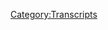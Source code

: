 {{DEFAULTSORT:
    #_TRANSCRIPT_0638:See You At The Cross-Rhodes
}}{{Transcript
    | title         = [[638: See You At The Cross-Rhodes]]
    | caption       = [https://knowledgefight.libsyn.com/638-see-you-at-the-cross-rhodes Listen to this episode on Libsyn]
    | episodeNumber = [[638: See You At The Cross-Rhodes|638]]
    | length        = 01:24:40
}}

{{MessageBox
    | header     = Warning: Bot Generated Content
    | text       = This transcript was automatically generated by transcription software and likely contains many mistakes and misattributions. Please check the audio for definitive quotes, attribution, and context.
    | image      = N3yvass4myg91.webp
    | imagewidth = 50px
    | id         = warning
}}

{{TranscriptBlock
    | name      = Unknown Speaker
    | timestamp = 00:00:00.000
    | text      = N-N-N-N-N-N-N-Knowledge Fight
}}

{{TranscriptBlock
    | name      = Unknown Speaker
    | timestamp = 00:00:12.880
    | text      = Dan and Jordan, I am sweating.
}}

{{TranscriptBlock
    | name      = Unknown Speaker
    | timestamp = 00:00:19.600
    | text      = Knowledgefight.com, it's time to pray.
}}

{{TranscriptBlock
    | name      = Unknown Speaker
    | timestamp = 00:00:21.399
    | text      = I have great respect for Knowledgefight.
}}

{{TranscriptBlock
    | name      = Unknown Speaker
    | timestamp = 00:00:23.920
    | text      = Knowledgefight.
}}

{{TranscriptBlock
    | name      = Unknown Speaker
    | timestamp = 00:00:24.920
    | text      = I'm sick of them posing as if they're the good guys saying we are the bad guys.
}}

{{TranscriptBlock
    | name      = Unknown Speaker
    | timestamp = 00:00:29.359
    | text      = Knowledgefight.
}}

{{TranscriptBlock
    | name      = Unknown Speaker
    | timestamp = 00:00:30.359
    | text      = Dan and Jordan.
}}

{{TranscriptBlock
    | name      = Unknown Speaker
    | timestamp = 00:00:31.359
    | text      = Knowledgefight.
}}

{{TranscriptBlock
    | name      = Unknown Speaker
    | timestamp = 00:00:32.359
    | text      = Need money.
}}

{{TranscriptBlock
    | name      = Unknown Speaker
    | timestamp = 00:00:33.359
    | text      = Andy and Kansas.
}}

{{TranscriptBlock
    | name      = Unknown Speaker
    | timestamp = 00:00:34.359
    | text      = Andy and Kansas.
}}

{{TranscriptBlock
    | name      = Unknown Speaker
    | timestamp = 00:00:35.359
    | text      = Stop it.
}}

{{TranscriptBlock
    | name      = Unknown Speaker
    | timestamp = 00:00:36.359
    | text      = Andy and Kansas.
}}

{{TranscriptBlock
    | name      = Unknown Speaker
    | timestamp = 00:00:37.359
    | text      = Andy and Kansas.
}}

{{TranscriptBlock
    | name      = Unknown Speaker
    | timestamp = 00:00:38.359
    | text      = It's time to pray.
}}

{{TranscriptBlock
    | name      = Unknown Speaker
    | timestamp = 00:00:39.359
    | text      = Andy and Kansas, you're on the air.
}}

{{TranscriptBlock
    | name      = Unknown Speaker
    | timestamp = 00:00:40.359
    | text      = Thanks for holding us.
}}

{{TranscriptBlock
    | name      = Unknown Speaker
    | timestamp = 00:00:41.359
    | text      = Hello, Alex.
}}

{{TranscriptBlock
    | name      = Unknown Speaker
    | timestamp = 00:00:42.359
    | text      = I'm a first time caller.
}}

{{TranscriptBlock
    | name      = Unknown Speaker
    | timestamp = 00:00:43.359
    | text      = I'm a huge fan.
}}

{{TranscriptBlock
    | name      = Unknown Speaker
    | timestamp = 00:00:44.359
    | text      = I love your work.
}}

{{TranscriptBlock
    | name      = Unknown Speaker
    | timestamp = 00:00:45.359
    | text      = Knowledgefight.
}}

{{TranscriptBlock
    | name      = Unknown Speaker
    | timestamp = 00:00:46.359
    | text      = Knowledgefight.com.
}}

{{TranscriptBlock
    | name      = Unknown Speaker
    | timestamp = 00:00:47.359
    | text      = I love you.
}}

{{TranscriptBlock
    | name      = Unknown Speaker
    | timestamp = 00:00:48.359
    | text      = I love you.
}}

{{TranscriptBlock
    | name      = Unknown Speaker
    | timestamp = 00:00:49.359
    | text      = I love you.
}}

{{TranscriptBlock
    | name      = Unknown Speaker
    | timestamp = 00:00:50.359
    | text      = I love you.
}}

{{TranscriptBlock
    | name      = Unknown Speaker
    | timestamp = 00:00:51.359
    | text      = I love you.
}}

{{TranscriptBlock
    | name      = Unknown Speaker
    | timestamp = 00:00:52.359
    | text      = I love you.
}}

{{TranscriptBlock
    | name      = Unknown Speaker
    | timestamp = 00:00:53.359
    | text      = I love you.
}}

{{TranscriptBlock
    | name      = Unknown Speaker
    | timestamp = 00:00:54.359
    | text      = Knowledgefight.com, I love you.
}}

{{TranscriptBlock
    | name      = Unknown Speaker
    | timestamp = 00:00:59.359
    | text      = Hey, everybody.
}}

{{TranscriptBlock
    | name      = Unknown Speaker
    | timestamp = 00:01:00.359
    | text      = Welcome back to Knowledgefight.
}}

{{TranscriptBlock
    | name      = Unknown Speaker
    | timestamp = 00:01:01.359
    | text      = I'm Dan.
}}

{{TranscriptBlock
    | name      = Unknown Speaker
    | timestamp = 00:01:02.359
    | text      = I'm Jordan.
}}

{{TranscriptBlock
    | name      = Unknown Speaker
    | timestamp = 00:01:03.359
    | text      = We're a couple dudes.
}}

{{TranscriptBlock
    | name      = Unknown Speaker
    | timestamp = 00:01:04.359
    | text      = I'd like to sit around, worship at the altar of Selene, and talk a little bit about Alex
}}

{{TranscriptBlock
    | name      = Unknown Speaker
    | timestamp = 00:01:07.040
    | text      = Jones.
}}

{{TranscriptBlock
    | name      = Unknown Speaker
    | timestamp = 00:01:08.040
    | text      = Oh, indeed we are, Dan.
}}

{{TranscriptBlock
    | name      = Unknown Speaker
    | timestamp = 00:01:09.840
    | text      = Jordan.
}}

{{TranscriptBlock
    | name      = Unknown Speaker
    | timestamp = 00:01:10.840
    | text      = Dan, I have a quick question for you, sir.
}}

{{TranscriptBlock
    | name      = Unknown Speaker
    | timestamp = 00:01:12.640
    | text      = Sure.
}}

{{TranscriptBlock
    | name      = Unknown Speaker
    | timestamp = 00:01:13.640
    | text      = What is your bright spot today?
}}

{{TranscriptBlock
    | name      = Unknown Speaker
    | timestamp = 00:01:14.640
    | text      = I don't know.
}}

{{TranscriptBlock
    | name      = Unknown Speaker
    | timestamp = 00:01:15.640
    | text      = Why don't you go first?
}}

{{TranscriptBlock
    | name      = Unknown Speaker
    | timestamp = 00:01:16.640
    | text      = Well, I mean, my bright spot, obviously, Dan, is that now that all the Djokovic stuff has
}}

{{TranscriptBlock
    | name      = Unknown Speaker
    | timestamp = 00:01:24.359
    | text      = been taken care of-
}}

{{TranscriptBlock
    | name      = Unknown Speaker
    | timestamp = 00:01:25.359
    | text      = Has it?
}}

{{TranscriptBlock
    | name      = Unknown Speaker
    | timestamp = 00:01:26.359
    | text      = Has it?
}}

{{TranscriptBlock
    | name      = Unknown Speaker
    | timestamp = 00:01:27.359
    | text      = Yeah, he got deported from Australia.
}}

{{TranscriptBlock
    | name      = Unknown Speaker
    | timestamp = 00:01:28.359
    | text      = But I don't know if the stuff is done.
}}

{{TranscriptBlock
    | name      = Unknown Speaker
    | timestamp = 00:01:29.359
    | text      = It's done.
}}

{{TranscriptBlock
    | name      = Unknown Speaker
    | timestamp = 00:01:30.359
    | text      = I feel like there's still going to be some chaos.
}}

{{TranscriptBlock
    | name      = Unknown Speaker
    | timestamp = 00:01:31.359
    | text      = He's not coming back.
}}

{{TranscriptBlock
    | name      = Unknown Speaker
    | timestamp = 00:01:32.359
    | text      = He can't even go to Australia for the next three years.
}}

{{TranscriptBlock
    | name      = Unknown Speaker
    | timestamp = 00:01:35.319
    | text      = But I mean, for now, it maybe has died down, but that doesn't mean there's not going to
}}

{{TranscriptBlock
    | name      = Unknown Speaker
    | timestamp = 00:01:39.079
    | text      = be more trouble.
}}

{{TranscriptBlock
    | name      = Unknown Speaker
    | timestamp = 00:01:40.079
    | text      = Oh, it's going to be more trouble.
}}

{{TranscriptBlock
    | name      = Unknown Speaker
    | timestamp = 00:01:41.079
    | text      = Yeah.
}}

{{TranscriptBlock
    | name      = Unknown Speaker
    | timestamp = 00:01:42.079
    | text      = But beyond that, the Australian Open has begun.
}}

{{TranscriptBlock
    | name      = Unknown Speaker
    | timestamp = 00:01:44.879
    | text      = Sure.
}}

{{TranscriptBlock
    | name      = Unknown Speaker
    | timestamp = 00:01:45.879
    | text      = All three of my rooting interests won-
}}

{{TranscriptBlock
    | name      = Unknown Speaker
    | timestamp = 00:01:48.599
    | text      = With Djokovic out of the way, Rafa's got a real clear path, huh?
}}

{{TranscriptBlock
    | name      = Unknown Speaker
    | timestamp = 00:01:52.560
    | text      = You know, he does, but the favorite this year, I would say, is probably Medvedev.
}}

{{TranscriptBlock
    | name      = Unknown Speaker
    | timestamp = 00:01:57.239
    | text      = Okay.
}}

{{TranscriptBlock
    | name      = Unknown Speaker
    | timestamp = 00:01:58.239
    | text      = Wait, the president of Russia?
}}

{{TranscriptBlock
    | name      = Unknown Speaker
    | timestamp = 00:02:00.239
    | text      = Danil Medvedev.
}}

{{TranscriptBlock
    | name      = Unknown Speaker
    | timestamp = 00:02:02.599
    | text      = He's a tennis player, sir.
}}

{{TranscriptBlock
    | name      = Unknown Speaker
    | timestamp = 00:02:04.799
    | text      = Yeah, no, but Rafa, he's got a good shot.
}}

{{TranscriptBlock
    | name      = Unknown Speaker
    | timestamp = 00:02:08.039
    | text      = Andy Murray, old man Andy Murray is back.
}}

{{TranscriptBlock
    | name      = Unknown Speaker
    | timestamp = 00:02:10.879
    | text      = I don't know who that is.
}}

{{TranscriptBlock
    | name      = Unknown Speaker
    | timestamp = 00:02:12.879
    | text      = Exactly.
}}

{{TranscriptBlock
    | name      = Unknown Speaker
    | timestamp = 00:02:13.879
    | text      = Exactly.
}}

{{TranscriptBlock
    | name      = Unknown Speaker
    | timestamp = 00:02:14.879
    | text      = He's been playing tennis in the past 10 years, and he's back, and he won last night as a
}}

{{TranscriptBlock
    | name      = Unknown Speaker
    | timestamp = 00:02:18.400
    | text      = wildcard.
}}

{{TranscriptBlock
    | name      = Unknown Speaker
    | timestamp = 00:02:19.400
    | text      = It was incredible.
}}

{{TranscriptBlock
    | name      = Unknown Speaker
    | timestamp = 00:02:21.000
    | text      = And then Nick Kyrgios is also, he's still going along strong, and I can't wait for him
}}

{{TranscriptBlock
    | name      = Unknown Speaker
    | timestamp = 00:02:25.259
    | text      = to put it all together someday.
}}

{{TranscriptBlock
    | name      = Unknown Speaker
    | timestamp = 00:02:26.759
    | text      = All right.
}}

{{TranscriptBlock
    | name      = Unknown Speaker
    | timestamp = 00:02:27.759
    | text      = He won't, but it'll be great.
}}

{{TranscriptBlock
    | name      = Unknown Speaker
    | timestamp = 00:02:28.759
    | text      = I'm happy for you enjoying your tennis.
}}

{{TranscriptBlock
    | name      = Unknown Speaker
    | timestamp = 00:02:31.599
    | text      = Indeed.
}}

{{TranscriptBlock
    | name      = Unknown Speaker
    | timestamp = 00:02:32.599
    | text      = Now, what is your bright spot, now that you've had time to ignore me?
}}

{{TranscriptBlock
    | name      = Unknown Speaker
    | timestamp = 00:02:36.039
    | text      = My bright spot is, it's going to be what comes up at the end of this episode, honestly.
}}

{{TranscriptBlock
    | name      = Unknown Speaker
    | timestamp = 00:02:40.599
    | text      = Okay.
}}

{{TranscriptBlock
    | name      = Unknown Speaker
    | timestamp = 00:02:41.599
    | text      = I can't spoil it.
}}

{{TranscriptBlock
    | name      = Unknown Speaker
    | timestamp = 00:02:42.599
    | text      = Your bright spot is a tease.
}}

{{TranscriptBlock
    | name      = Unknown Speaker
    | timestamp = 00:02:43.599
    | text      = My bright spot, yes, will come to pass at the end of this episode.
}}

{{TranscriptBlock
    | name      = Unknown Speaker
    | timestamp = 00:02:49.319
    | text      = Something that I was reminded of, I knew about this thing, and I was reminded of it in preparation
}}

{{TranscriptBlock
    | name      = Unknown Speaker
    | timestamp = 00:02:56.120
    | text      = for this episode, and I could not stop laughing.
}}

{{TranscriptBlock
    | name      = Unknown Speaker
    | timestamp = 00:02:58.680
    | text      = Okay.
}}

{{TranscriptBlock
    | name      = Unknown Speaker
    | timestamp = 00:02:59.680
    | text      = And so we'll get down to all that business, but first, before we get into the episode
}}

{{TranscriptBlock
    | name      = Unknown Speaker
    | timestamp = 00:03:03.960
    | text      = that will lead us to my bright spot, let's take a little moment, Jordan, to say hello
}}

{{TranscriptBlock
    | name      = Unknown Speaker
    | timestamp = 00:03:07.879
    | text      = to some new wonks.
}}

{{TranscriptBlock
    | name      = Unknown Speaker
    | timestamp = 00:03:08.879
    | text      = Oh, that's a great idea.
}}

{{TranscriptBlock
    | name      = Unknown Speaker
    | timestamp = 00:03:09.879
    | text      = So first, so long 2021, blackjack suck it, Jordan, thank you so much.
}}

{{TranscriptBlock
    | name      = Unknown Speaker
    | timestamp = 00:03:13.280
    | text      = You're now policy wonk.
}}

{{TranscriptBlock
    | name      = Unknown Speaker
    | timestamp = 00:03:14.379
    | text      = I'm a policy wonk.
}}

{{TranscriptBlock
    | name      = Unknown Speaker
    | timestamp = 00:03:15.400
    | text      = Thank you so much.
}}

{{TranscriptBlock
    | name      = Unknown Speaker
    | timestamp = 00:03:16.400
    | text      = Well done.
}}

{{TranscriptBlock
    | name      = Unknown Speaker
    | timestamp = 00:03:17.400
    | text      = Thank you very much.
}}

{{TranscriptBlock
    | name      = Unknown Speaker
    | timestamp = 00:03:18.400
    | text      = Next, Grandpa Jerry.
}}

{{TranscriptBlock
    | name      = Unknown Speaker
    | timestamp = 00:03:19.400
    | text      = Thank you so much.
}}

{{TranscriptBlock
    | name      = Unknown Speaker
    | timestamp = 00:03:20.400
    | text      = You're now a policy wonk.
}}

{{TranscriptBlock
    | name      = Unknown Speaker
    | timestamp = 00:03:21.400
    | text      = I'm a policy wonk.
}}

{{TranscriptBlock
    | name      = Unknown Speaker
    | timestamp = 00:03:22.400
    | text      = Thanks, Grandpa Jerry!
}}

{{TranscriptBlock
    | name      = Unknown Speaker
    | timestamp = 00:03:23.400
    | text      = Thank you.
}}

{{TranscriptBlock
    | name      = Unknown Speaker
    | timestamp = 00:03:24.400
    | text      = Next, Aaron from Massachusetts.
}}

{{TranscriptBlock
    | name      = Unknown Speaker
    | timestamp = 00:03:25.400
    | text      = Thank you so much.
}}

{{TranscriptBlock
    | name      = Unknown Speaker
    | timestamp = 00:03:26.400
    | text      = You're now a policy wonk.
}}

{{TranscriptBlock
    | name      = Unknown Speaker
    | timestamp = 00:03:27.400
    | text      = I'm a policy wonk.
}}

{{TranscriptBlock
    | name      = Unknown Speaker
    | timestamp = 00:03:28.400
    | text      = Thank you very much.
}}

{{TranscriptBlock
    | name      = Unknown Speaker
    | timestamp = 00:03:29.400
    | text      = Thank you.
}}

{{TranscriptBlock
    | name      = Unknown Speaker
    | timestamp = 00:03:30.400
    | text      = Next, the excommunication station podcast.
}}

{{TranscriptBlock
    | name      = Unknown Speaker
    | timestamp = 00:03:31.400
    | text      = We talk about the weird, wild, and wicked we experienced growing up in the Evangelical
}}

{{TranscriptBlock
    | name      = Unknown Speaker
    | timestamp = 00:03:35.039
    | text      = church.
}}

{{TranscriptBlock
    | name      = Unknown Speaker
    | timestamp = 00:03:36.039
    | text      = Thank you so much.
}}

{{TranscriptBlock
    | name      = Unknown Speaker
    | timestamp = 00:03:37.039
    | text      = You're now a policy wonk.
}}

{{TranscriptBlock
    | name      = Unknown Speaker
    | timestamp = 00:03:38.039
    | text      = I'm a policy wonk.
}}

{{TranscriptBlock
    | name      = Unknown Speaker
    | timestamp = 00:03:39.039
    | text      = Thank you very much for buying ad space, apparently?
}}

{{TranscriptBlock
    | name      = Unknown Speaker
    | timestamp = 00:03:40.819
    | text      = Listen, I have no problem giving a shoutout to, you know, using like a plug or whatever.
}}

{{TranscriptBlock
    | name      = Unknown Speaker
    | timestamp = 00:03:46.659
    | text      = I don't know, I don't know if we need a bio.
}}

{{TranscriptBlock
    | name      = Unknown Speaker
    | timestamp = 00:03:48.819
    | text      = There's a difference between a shoutout and an ad read.
}}

{{TranscriptBlock
    | name      = Unknown Speaker
    | timestamp = 00:03:54.460
    | text      = Yeah, that was a bit of an ad read there.
}}

{{TranscriptBlock
    | name      = Unknown Speaker
    | timestamp = 00:03:56.860
    | text      = Next, Megan N. Thank you so much, you are now a policy wonk.
}}

{{TranscriptBlock
    | name      = Unknown Speaker
    | timestamp = 00:03:59.979
    | text      = I'm a policy wonk.
}}

{{TranscriptBlock
    | name      = Unknown Speaker
    | timestamp = 00:04:00.979
    | text      = Thanks, Megan!
}}

{{TranscriptBlock
    | name      = Unknown Speaker
    | timestamp = 00:04:01.979
    | text      = Thank you.
}}

{{TranscriptBlock
    | name      = Unknown Speaker
    | timestamp = 00:04:02.979
    | text      = And Sid Vicious Conspiracy, thank you so much, you are now a policy wonk.
}}

{{TranscriptBlock
    | name      = Unknown Speaker
    | timestamp = 00:04:06.419
    | text      = I'm a policy wonk.
}}

{{TranscriptBlock
    | name      = Unknown Speaker
    | timestamp = 00:04:07.580
    | text      = Thanks, SVC!
}}

{{TranscriptBlock
    | name      = Unknown Speaker
    | timestamp = 00:04:08.860
    | text      = This last name is actually pretty appropriate.
}}

{{TranscriptBlock
    | name      = Unknown Speaker
    | timestamp = 00:04:11.419
    | text      = Pretty appropriate?
}}

{{TranscriptBlock
    | name      = Unknown Speaker
    | timestamp = 00:04:12.419
    | text      = And relevant to today's episode because obviously it's a play on Sid Vicious Conspiracy.
}}

{{TranscriptBlock
    | name      = Unknown Speaker
    | timestamp = 00:04:15.819
    | text      = Sure.
}}

{{TranscriptBlock
    | name      = Unknown Speaker
    | timestamp = 00:04:16.819
    | text      = Sid Vicious Conspiracy.
}}

{{TranscriptBlock
    | name      = Unknown Speaker
    | timestamp = 00:04:17.819
    | text      = Yes.
}}

{{TranscriptBlock
    | name      = Unknown Speaker
    | timestamp = 00:04:18.819
    | text      = And today we're going to be talking a little bit more about Stuart Rhodes and his dirty
}}

{{TranscriptBlock
    | name      = Unknown Speaker
    | timestamp = 00:04:22.379
    | text      = business.
}}

{{TranscriptBlock
    | name      = Unknown Speaker
    | timestamp = 00:04:23.379
    | text      = Great!
}}

{{TranscriptBlock
    | name      = Unknown Speaker
    | timestamp = 00:04:24.379
    | text      = Great.
}}

{{TranscriptBlock
    | name      = Unknown Speaker
    | timestamp = 00:04:25.379
    | text      = We're going to have a fun time.
}}

{{TranscriptBlock
    | name      = Unknown Speaker
    | timestamp = 00:04:26.379
    | text      = So I got to thinking and, you know, wrestling with, on our last episode Alex mentioned that
}}

{{TranscriptBlock
    | name      = Unknown Speaker
    | timestamp = 00:04:30.180
    | text      = there was an interview that he did with Stuart Rhodes that was a disaster and Stuart freaked
}}

{{TranscriptBlock
    | name      = Unknown Speaker
    | timestamp = 00:04:35.740
    | text      = out on him and so Alex never posted it.
}}

{{TranscriptBlock
    | name      = Unknown Speaker
    | timestamp = 00:04:37.899
    | text      = And I was curious about this because I knew that Stuart had been on since the 6th.
}}

{{TranscriptBlock
    | name      = Unknown Speaker
    | timestamp = 00:04:43.220
    | text      = Sure.
}}

{{TranscriptBlock
    | name      = Unknown Speaker
    | timestamp = 00:04:44.220
    | text      = I knew that there had been a number of times that he'd come in and said like, hey, we got
}}

{{TranscriptBlock
    | name      = Unknown Speaker
    | timestamp = 00:04:47.819
    | text      = set up.
}}

{{TranscriptBlock
    | name      = Unknown Speaker
    | timestamp = 00:04:48.819
    | text      = This was bullshit.
}}

{{TranscriptBlock
    | name      = Unknown Speaker
    | timestamp = 00:04:49.819
    | text      = Yeah.
}}

{{TranscriptBlock
    | name      = Unknown Speaker
    | timestamp = 00:04:50.819
    | text      = You know, that kind of thing.
}}

{{TranscriptBlock
    | name      = Unknown Speaker
    | timestamp = 00:04:51.819
    | text      = Yeah, yeah, yeah.
}}

{{TranscriptBlock
    | name      = Unknown Speaker
    | timestamp = 00:04:52.819
    | text      = And so I didn't know if this was one of those interviews that Alex was just misrepresenting
}}

{{TranscriptBlock
    | name      = Unknown Speaker
    | timestamp = 00:04:54.420
    | text      = and he had put it out or what.
}}

{{TranscriptBlock
    | name      = Unknown Speaker
    | timestamp = 00:04:56.939
    | text      = But it turned out that on Band.video Alex posted this old interview that he had never
}}

{{TranscriptBlock
    | name      = Unknown Speaker
    | timestamp = 00:05:02.420
    | text      = put up.
}}

{{TranscriptBlock
    | name      = Unknown Speaker
    | timestamp = 00:05:03.420
    | text      = Of course he did.
}}

{{TranscriptBlock
    | name      = Unknown Speaker
    | timestamp = 00:05:04.420
    | text      = Yeah, well you have to.
}}

{{TranscriptBlock
    | name      = Unknown Speaker
    | timestamp = 00:05:05.420
    | text      = Like you can never buy me, you can't talk me out of this, you can't threaten me.
}}

{{TranscriptBlock
    | name      = Unknown Speaker
    | timestamp = 00:05:10.379
    | text      = Oh boy.
}}

{{TranscriptBlock
    | name      = Unknown Speaker
    | timestamp = 00:05:11.379
    | text      = I'm Stuart Rhodes.
}}

{{TranscriptBlock
    | name      = Unknown Speaker
    | timestamp = 00:05:12.379
    | text      = Oh man.
}}

{{TranscriptBlock
    | name      = Unknown Speaker
    | timestamp = 00:05:13.379
    | text      = Or whatever.
}}

{{TranscriptBlock
    | name      = Unknown Speaker
    | timestamp = 00:05:14.379
    | text      = Oh jeez.
}}

{{TranscriptBlock
    | name      = Unknown Speaker
    | timestamp = 00:05:15.379
    | text      = Something close to that.
}}

{{TranscriptBlock
    | name      = Unknown Speaker
    | timestamp = 00:05:16.379
    | text      = Yeah, yeah, yeah.
}}

{{TranscriptBlock
    | name      = Unknown Speaker
    | timestamp = 00:05:17.379
    | text      = And so I was like, this looks familiar to me too.
}}

{{TranscriptBlock
    | name      = Unknown Speaker
    | timestamp = 00:05:20.259
    | text      = Like it seemed like I had seen that before.
}}

{{TranscriptBlock
    | name      = Unknown Speaker
    | timestamp = 00:05:22.579
    | text      = I'm not sure that I had, but I decided to watch it and I don't know why Alex characterized
}}

{{TranscriptBlock
    | name      = Unknown Speaker
    | timestamp = 00:05:29.839
    | text      = it the way he did.
}}

{{TranscriptBlock
    | name      = Unknown Speaker
    | timestamp = 00:05:31.220
    | text      = There's not really a fight in it or anything, but I did find it interesting.
}}

{{TranscriptBlock
    | name      = Unknown Speaker
    | timestamp = 00:05:35.899
    | text      = And so I decided I was going to cover that for today's episode and see where the mood
}}

{{TranscriptBlock
    | name      = Unknown Speaker
    | timestamp = 00:05:40.860
    | text      = took me.
}}

{{TranscriptBlock
    | name      = Unknown Speaker
    | timestamp = 00:05:41.860
    | text      = Sure.
}}

{{TranscriptBlock
    | name      = Unknown Speaker
    | timestamp = 00:05:42.860
    | text      = See where things went.
}}

{{TranscriptBlock
    | name      = Unknown Speaker
    | timestamp = 00:05:43.860
    | text      = So today we're going to be talking about this interview that Alex recorded on July 2nd,
}}

{{TranscriptBlock
    | name      = Unknown Speaker
    | timestamp = 00:05:47.420
    | text      = 2021.
}}

{{TranscriptBlock
    | name      = Unknown Speaker
    | timestamp = 00:05:48.420
    | text      = Blackjack.
}}

{{TranscriptBlock
    | name      = Unknown Speaker
    | timestamp = 00:05:49.420
    | text      = Ah, come on.
}}

{{TranscriptBlock
    | name      = Unknown Speaker
    | timestamp = 00:05:50.420
    | text      = Suck it, Jordan.
}}

{{TranscriptBlock
    | name      = Unknown Speaker
    | timestamp = 00:05:51.420
    | text      = Come on.
}}

{{TranscriptBlock
    | name      = Unknown Speaker
    | timestamp = 00:05:52.420
    | text      = And it was supposed to air on the 4th and then it never did.
}}

{{TranscriptBlock
    | name      = Unknown Speaker
    | timestamp = 00:05:56.600
    | text      = And I actually can confirm that because I went and I checked the July 4th show and instead
}}

{{TranscriptBlock
    | name      = Unknown Speaker
    | timestamp = 00:06:00.600
    | text      = of an interview with Stuart, Alex interviews Judge Joe Brown.
}}

{{TranscriptBlock
    | name      = Unknown Speaker
    | timestamp = 00:06:04.579
    | text      = Hey, what?
}}

{{TranscriptBlock
    | name      = Unknown Speaker
    | timestamp = 00:06:06.300
    | text      = Can he do that?
}}

{{TranscriptBlock
    | name      = Unknown Speaker
    | timestamp = 00:06:07.300
    | text      = He can.
}}

{{TranscriptBlock
    | name      = Unknown Speaker
    | timestamp = 00:06:08.300
    | text      = Judge Joe Brown went on Infowars?
}}

{{TranscriptBlock
    | name      = Unknown Speaker
    | timestamp = 00:06:09.300
    | text      = Yeah, he's been on a bit in the, not like a ton, but every now and again, he's shown
}}

{{TranscriptBlock
    | name      = Unknown Speaker
    | timestamp = 00:06:14.660
    | text      = up.
}}

{{TranscriptBlock
    | name      = Unknown Speaker
    | timestamp = 00:06:15.660
    | text      = What a weird thing.
}}

{{TranscriptBlock
    | name      = Unknown Speaker
    | timestamp = 00:06:16.660
    | text      = I had no idea was true.
}}

{{TranscriptBlock
    | name      = Unknown Speaker
    | timestamp = 00:06:17.660
    | text      = We've actually talked about it before.
}}

{{TranscriptBlock
    | name      = Unknown Speaker
    | timestamp = 00:06:20.300
    | text      = Exactly.
}}

{{TranscriptBlock
    | name      = Unknown Speaker
    | timestamp = 00:06:21.300
    | text      = Yeah.
}}

{{TranscriptBlock
    | name      = Unknown Speaker
    | timestamp = 00:06:22.300
    | text      = So here's the thing.
}}

{{TranscriptBlock
    | name      = Unknown Speaker
    | timestamp = 00:06:24.139
    | text      = At this point, an article had come out about Stuart calling him a fed.
}}

{{TranscriptBlock
    | name      = Unknown Speaker
    | timestamp = 00:06:29.300
    | text      = The right wing was like, you're a goddamn fed because you haven't been arrested.
}}

{{TranscriptBlock
    | name      = Unknown Speaker
    | timestamp = 00:06:34.180
    | text      = Yeah.
}}

{{TranscriptBlock
    | name      = Unknown Speaker
    | timestamp = 00:06:35.180
    | text      = And so this is how Alex starts up the interview and starts up the conversations like, Hey,
}}

{{TranscriptBlock
    | name      = Unknown Speaker
    | timestamp = 00:06:40.420
    | text      = we got to talk about this article.
}}

{{TranscriptBlock
    | name      = Unknown Speaker
    | timestamp = 00:06:41.420
    | text      = Hey, are you a fucking fed man?
}}

{{TranscriptBlock
    | name      = Unknown Speaker
    | timestamp = 00:06:43.259
    | text      = Stuart Rhodes is the founder of Oath Keepers, I guess 11 years ago.
}}

{{TranscriptBlock
    | name      = Unknown Speaker
    | timestamp = 00:06:47.839
    | text      = He's been quite in the spotlight since January 6th.
}}

{{TranscriptBlock
    | name      = Unknown Speaker
    | timestamp = 00:06:50.180
    | text      = He was in it obviously before that.
}}

{{TranscriptBlock
    | name      = Unknown Speaker
    | timestamp = 00:06:53.220
    | text      = And I wanted to give him a chance to come on because we saw this Revolver article that
}}

{{TranscriptBlock
    | name      = Unknown Speaker
    | timestamp = 00:06:57.980
    | text      = came out basically saying unindicted co-conspirators in one six case raised disturbing questions
}}

{{TranscriptBlock
    | name      = Unknown Speaker
    | timestamp = 00:07:04.620
    | text      = of federal foreknowledge.
}}

{{TranscriptBlock
    | name      = Unknown Speaker
    | timestamp = 00:07:06.360
    | text      = Thought that was a pretty important article because clearly the feds have been involved
}}

{{TranscriptBlock
    | name      = Unknown Speaker
    | timestamp = 00:07:10.100
    | text      = provocateuring things before, but then there's a new article out that I've had a lot of questions
}}

{{TranscriptBlock
    | name      = Unknown Speaker
    | timestamp = 00:07:14.399
    | text      = about on air and off air.
}}

{{TranscriptBlock
    | name      = Unknown Speaker
    | timestamp = 00:07:16.459
    | text      = And that's a story basically, well, federal protection of Oath Keeper, Kingpin, Stuart
}}

{{TranscriptBlock
    | name      = Unknown Speaker
    | timestamp = 00:07:22.319
    | text      = Rhodes breaks the entire Capitol insurrection lies wide open.
}}

{{TranscriptBlock
    | name      = Unknown Speaker
    | timestamp = 00:07:27.899
    | text      = So this Revolver article was one of the early attempts to create the false flag narrative
}}

{{TranscriptBlock
    | name      = Unknown Speaker
    | timestamp = 00:07:32.800
    | text      = that would stick with the right wing media community.
}}

{{TranscriptBlock
    | name      = Unknown Speaker
    | timestamp = 00:07:34.819
    | text      = It was a, I don't think it really totally worked because things have evolved since then.
}}

{{TranscriptBlock
    | name      = Unknown Speaker
    | timestamp = 00:07:39.579
    | text      = Right.
}}

{{TranscriptBlock
    | name      = Unknown Speaker
    | timestamp = 00:07:40.579
    | text      = Right.
}}

{{TranscriptBlock
    | name      = Unknown Speaker
    | timestamp = 00:07:41.579
    | text      = Right.
}}

{{TranscriptBlock
    | name      = Unknown Speaker
    | timestamp = 00:07:42.579
    | text      = Right.
}}

{{TranscriptBlock
    | name      = Unknown Speaker
    | timestamp = 00:07:43.579
    | text      = It was an interesting first attempt given how, like what we've seen since then, but
}}

{{TranscriptBlock
    | name      = Unknown Speaker
    | timestamp = 00:07:44.579
    | text      = reading it does give you a sense of the sort of facts that they were wrestling with last
}}

{{TranscriptBlock
    | name      = Unknown Speaker
    | timestamp = 00:07:47.220
    | text      = June and into July, which they've essentially decided to all conveniently forget since.
}}

{{TranscriptBlock
    | name      = Unknown Speaker
    | timestamp = 00:07:53.459
    | text      = Yeah.
}}

{{TranscriptBlock
    | name      = Unknown Speaker
    | timestamp = 00:07:54.459
    | text      = That's nice.
}}

{{TranscriptBlock
    | name      = Unknown Speaker
    | timestamp = 00:07:55.459
    | text      = This article points out that most of the attention in that media space has been directed towards
}}

{{TranscriptBlock
    | name      = Unknown Speaker
    | timestamp = 00:07:59.939
    | text      = fighting back against the events of January 6th being an insurrection because most of
}}

{{TranscriptBlock
    | name      = Unknown Speaker
    | timestamp = 00:08:03.819
    | text      = the people who went into the Capitol were tourists like Maga Moms who wandered a little
}}

{{TranscriptBlock
    | name      = Unknown Speaker
    | timestamp = 00:08:07.899
    | text      = further than they should have.
}}

{{TranscriptBlock
    | name      = Unknown Speaker
    | timestamp = 00:08:09.500
    | text      = However, this article argues that they should start dealing with the reality that a separate
}}

{{TranscriptBlock
    | name      = Unknown Speaker
    | timestamp = 00:08:14.060
    | text      = group of folks were there and active that day quote up until now, the overwhelming,
}}

{{TranscriptBlock
    | name      = Unknown Speaker
    | timestamp = 00:08:19.300
    | text      = perhaps exclusive share of the counter establishment reporting on one six has focused on absolving
}}

{{TranscriptBlock
    | name      = Unknown Speaker
    | timestamp = 00:08:24.379
    | text      = the first group, and this is a valuable thing.
}}

{{TranscriptBlock
    | name      = Unknown Speaker
    | timestamp = 00:08:27.339
    | text      = The notion that these harmless Maga Moms wandering around the Capitol were domestic terrorists
}}

{{TranscriptBlock
    | name      = Unknown Speaker
    | timestamp = 00:08:31.300
    | text      = engaged in an insurrection is absurd.
}}

{{TranscriptBlock
    | name      = Unknown Speaker
    | timestamp = 00:08:33.700
    | text      = However, the possibility that the federal government had undercover operatives or informants
}}

{{TranscriptBlock
    | name      = Unknown Speaker
    | timestamp = 00:08:38.139
    | text      = involved in the events of one six from its planning to its execution compels us to turn
}}

{{TranscriptBlock
    | name      = Unknown Speaker
    | timestamp = 00:08:43.100
    | text      = our attention to the second category of participants.
}}

{{TranscriptBlock
    | name      = Unknown Speaker
    | timestamp = 00:08:46.059
    | text      = We are especially interested in the unindicted co-conspirators who belong to any of the big
}}

{{TranscriptBlock
    | name      = Unknown Speaker
    | timestamp = 00:08:50.039
    | text      = three militia groups, the Oath Keepers, the Proud Boys, and the Three Percenters.
}}

{{TranscriptBlock
    | name      = Unknown Speaker
    | timestamp = 00:08:54.460
    | text      = Indeed, it is these militia groups whose behavior, statements, and planning leading up to and
}}

{{TranscriptBlock
    | name      = Unknown Speaker
    | timestamp = 00:08:59.460
    | text      = during one six most closely aligned with the violent insurrectionist caricature we hear
}}

{{TranscriptBlock
    | name      = Unknown Speaker
    | timestamp = 00:09:05.179
    | text      = about in the media and which the government claims to have been going after in its aggressive
}}

{{TranscriptBlock
    | name      = Unknown Speaker
    | timestamp = 00:09:09.620
    | text      = prosecutions.
}}

{{TranscriptBlock
    | name      = Unknown Speaker
    | timestamp = 00:09:10.620
    | text      = Okay, so the person who wrote this article has been killed, right?
}}

{{TranscriptBlock
    | name      = Unknown Speaker
    | timestamp = 00:09:14.379
    | text      = Nope.
}}

{{TranscriptBlock
    | name      = Unknown Speaker
    | timestamp = 00:09:15.379
    | text      = It's actually Darren Beatty, who is in Tucker Carlson's Patriot Purge documentary.
}}

{{TranscriptBlock
    | name      = Unknown Speaker
    | timestamp = 00:09:20.179
    | text      = Get the fuck out of here!
}}

{{TranscriptBlock
    | name      = Unknown Speaker
    | timestamp = 00:09:21.179
    | text      = He was not in it!
}}

{{TranscriptBlock
    | name      = Unknown Speaker
    | timestamp = 00:09:22.179
    | text      = Yeah.
}}

{{TranscriptBlock
    | name      = Unknown Speaker
    | timestamp = 00:09:23.179
    | text      = God damn it!
}}

{{TranscriptBlock
    | name      = Unknown Speaker
    | timestamp = 00:09:24.179
    | text      = Yep.
}}

{{TranscriptBlock
    | name      = Unknown Speaker
    | timestamp = 00:09:25.179
    | text      = These people just get away with it!
}}

{{TranscriptBlock
    | name      = Unknown Speaker
    | timestamp = 00:09:26.179
    | text      = Yeah.
}}

{{TranscriptBlock
    | name      = Unknown Speaker
    | timestamp = 00:09:27.179
    | text      = Everything.
}}

{{TranscriptBlock
    | name      = Unknown Speaker
    | timestamp = 00:09:28.179
    | text      = Unreal.
}}

{{TranscriptBlock
    | name      = Unknown Speaker
    | timestamp = 00:09:29.179
    | text      = So this person who's writing this article is fully aware of the fact that members of
}}

{{TranscriptBlock
    | name      = Unknown Speaker
    | timestamp = 00:09:30.179
    | text      = the Oath Keepers, Proud Boys, and Three Percenters had been talking shit and planning about
}}

{{TranscriptBlock
    | name      = Unknown Speaker
    | timestamp = 00:09:33.620
    | text      = doing exactly what happened on the sixth.
}}

{{TranscriptBlock
    | name      = Unknown Speaker
    | timestamp = 00:09:36.059
    | text      = And that fact is really inconvenient for the right wing media that spent years protecting
}}

{{TranscriptBlock
    | name      = Unknown Speaker
    | timestamp = 00:09:39.899
    | text      = these groups and pretending that they're actually just the victims of Antifa and the protectors
}}

{{TranscriptBlock
    | name      = Unknown Speaker
    | timestamp = 00:09:44.379
    | text      = of Patriots.
}}

{{TranscriptBlock
    | name      = Unknown Speaker
    | timestamp = 00:09:45.379
    | text      = Right, right, right, right.
}}

{{TranscriptBlock
    | name      = Unknown Speaker
    | timestamp = 00:09:46.379
    | text      = Whoa, whoa, whoa, whoa, whoa.
}}

{{TranscriptBlock
    | name      = Unknown Speaker
    | timestamp = 00:09:47.379
    | text      = We didn't mean for you to do the things we told you to do.
}}

{{TranscriptBlock
    | name      = Unknown Speaker
    | timestamp = 00:09:50.139
    | text      = Yeah.
}}

{{TranscriptBlock
    | name      = Unknown Speaker
    | timestamp = 00:09:51.139
    | text      = And we knew you were doing it.
}}

{{TranscriptBlock
    | name      = Unknown Speaker
    | timestamp = 00:09:52.139
    | text      = And you would be, uh-uh.
}}

{{TranscriptBlock
    | name      = Unknown Speaker
    | timestamp = 00:09:53.139
    | text      = In order to counter this problem, it's essential to make the very obvious right wing extremists
}}

{{TranscriptBlock
    | name      = Unknown Speaker
    | timestamp = 00:09:57.580
    | text      = into government operatives, doing a false flag.
}}

{{TranscriptBlock
    | name      = Unknown Speaker
    | timestamp = 00:10:00.080
    | text      = And at this point, at least Revolver was totally willing to throw folks like the Oath Keepers
}}

{{TranscriptBlock
    | name      = Unknown Speaker
    | timestamp = 00:10:04.620
    | text      = and the Proud Boys under the bus.
}}

{{TranscriptBlock
    | name      = Unknown Speaker
    | timestamp = 00:10:07.000
    | text      = The recent indictment of Thomas Caldwell, one of the Oath Keepers who is now charged
}}

{{TranscriptBlock
    | name      = Unknown Speaker
    | timestamp = 00:10:11.320
    | text      = along with Stewart in the seditious conspiracy case, included a couple of unnamed co-conspirators.
}}

{{TranscriptBlock
    | name      = Unknown Speaker
    | timestamp = 00:10:15.580
    | text      = And when I say recent, I mean recent to this article.
}}

{{TranscriptBlock
    | name      = Unknown Speaker
    | timestamp = 00:10:20.379
    | text      = Yeah, yeah, yeah, yeah.
}}

{{TranscriptBlock
    | name      = Unknown Speaker
    | timestamp = 00:10:21.379
    | text      = I gotcha.
}}

{{TranscriptBlock
    | name      = Unknown Speaker
    | timestamp = 00:10:22.379
    | text      = So this article has decided to interpret these as people who are feds.
}}

{{TranscriptBlock
    | name      = Unknown Speaker
    | timestamp = 00:10:26.840
    | text      = In reality, that's an unearned conclusion, because these co-conspirators may well have
}}

{{TranscriptBlock
    | name      = Unknown Speaker
    | timestamp = 00:10:31.519
    | text      = been unnamed because naming them could do damage to the building of another, more important
}}

{{TranscriptBlock
    | name      = Unknown Speaker
    | timestamp = 00:10:36.340
    | text      = case, possibly like a case charging Stewart with a seditious conspiracy.
}}

{{TranscriptBlock
    | name      = Unknown Speaker
    | timestamp = 00:10:41.259
    | text      = Anyway, in June 2021, there was at least some willingness on the part of the right wing
}}

{{TranscriptBlock
    | name      = Unknown Speaker
    | timestamp = 00:10:45.899
    | text      = media to cut bait with the more extreme groups in their ranks and portray them as feds in
}}

{{TranscriptBlock
    | name      = Unknown Speaker
    | timestamp = 00:10:50.500
    | text      = order to save face.
}}

{{TranscriptBlock
    | name      = Unknown Speaker
    | timestamp = 00:10:52.320
    | text      = This probably didn't stick, because for a while, it didn't seem like any legal action
}}

{{TranscriptBlock
    | name      = Unknown Speaker
    | timestamp = 00:10:56.620
    | text      = was happening.
}}

{{TranscriptBlock
    | name      = Unknown Speaker
    | timestamp = 00:10:57.700
    | text      = The heat kind of died down, and it didn't feel like there was any real need to throw
}}

{{TranscriptBlock
    | name      = Unknown Speaker
    | timestamp = 00:11:00.820
    | text      = these guys out after all.
}}

{{TranscriptBlock
    | name      = Unknown Speaker
    | timestamp = 00:11:02.879
    | text      = That was a huge mistake from a propaganda tactics perspective.
}}

{{TranscriptBlock
    | name      = Unknown Speaker
    | timestamp = 00:11:06.700
    | text      = All of these people knew damn well that the folks who were acting like military units
}}

{{TranscriptBlock
    | name      = Unknown Speaker
    | timestamp = 00:11:10.419
    | text      = and storming the capital were their militia buddies.
}}

{{TranscriptBlock
    | name      = Unknown Speaker
    | timestamp = 00:11:13.460
    | text      = And they should have known that it was only a matter of time before that was going to
}}

{{TranscriptBlock
    | name      = Unknown Speaker
    | timestamp = 00:11:16.299
    | text      = come out and it was going to look really bad to be associated with them.
}}

{{TranscriptBlock
    | name      = Unknown Speaker
    | timestamp = 00:11:20.080
    | text      = So the other article about Stewart being the Oathkeeper's kingpin who's being protected
}}

{{TranscriptBlock
    | name      = Unknown Speaker
    | timestamp = 00:11:23.919
    | text      = by the feds, that's just another Revolver article, also written by Darren Beattie.
}}

{{TranscriptBlock
    | name      = Unknown Speaker
    | timestamp = 00:11:28.460
    | text      = So it's a stupid article that's just based on the fact that Stewart hadn't been indicted
}}

{{TranscriptBlock
    | name      = Unknown Speaker
    | timestamp = 00:11:32.059
    | text      = yet, which was probably the result of the investigators needing to lay sufficient groundwork
}}

{{TranscriptBlock
    | name      = Unknown Speaker
    | timestamp = 00:11:36.980
    | text      = so they wouldn't end up going off half-cocked and charging a revolutionary-minded militia
}}

{{TranscriptBlock
    | name      = Unknown Speaker
    | timestamp = 00:11:41.100
    | text      = leader with a charge that wouldn't stick and then give him a massive propaganda victory
}}

{{TranscriptBlock
    | name      = Unknown Speaker
    | timestamp = 00:11:44.940
    | text      = to use to rally his army.
}}

{{TranscriptBlock
    | name      = Unknown Speaker
    | timestamp = 00:11:46.740
    | text      = No, turning him not just from martyr to untouchable god hero?
}}

{{TranscriptBlock
    | name      = Unknown Speaker
    | timestamp = 00:11:51.940
    | text      = That's a good idea.
}}

{{TranscriptBlock
    | name      = Unknown Speaker
    | timestamp = 00:11:52.940
    | text      = Yeah, when you're dealing with someone like Stewart Rhodes, you cannot miss.
}}

{{TranscriptBlock
    | name      = Unknown Speaker
    | timestamp = 00:11:56.279
    | text      = So it makes absolute sense the investigators would first prosecute some lower-level cases
}}

{{TranscriptBlock
    | name      = Unknown Speaker
    | timestamp = 00:12:00.539
    | text      = in order to build the information base that they needed to charge Stewart.
}}

{{TranscriptBlock
    | name      = Unknown Speaker
    | timestamp = 00:12:04.159
    | text      = And that's exactly what Attorney General Merrick Garland said was the DOJ's strategy in his
}}

{{TranscriptBlock
    | name      = Unknown Speaker
    | timestamp = 00:12:09.539
    | text      = speech that was commemorating the anniversary of the 6th.
}}

{{TranscriptBlock
    | name      = Unknown Speaker
    | timestamp = 00:12:11.940
    | text      = When he said we watched The Wire recently, and the guy said if you come with the king
}}

{{TranscriptBlock
    | name      = Unknown Speaker
    | timestamp = 00:12:15.559
    | text      = you best not miss, and he's the kingpin, so we kind of just put it all together.
}}

{{TranscriptBlock
    | name      = Unknown Speaker
    | timestamp = 00:12:18.580
    | text      = And when you walk through the garden you gotta watch your back.
}}

{{TranscriptBlock
    | name      = Unknown Speaker
    | timestamp = 00:12:20.220
    | text      = You gotta watch your back.
}}

{{TranscriptBlock
    | name      = Unknown Speaker
    | timestamp = 00:12:21.980
    | text      = We build investigations by laying a foundation.
}}

{{TranscriptBlock
    | name      = Unknown Speaker
    | timestamp = 00:12:24.659
    | text      = We resolve more straightforward cases first because they provide the evidentiary foundation
}}

{{TranscriptBlock
    | name      = Unknown Speaker
    | timestamp = 00:12:29.200
    | text      = for more complex cases.
}}

{{TranscriptBlock
    | name      = Unknown Speaker
    | timestamp = 00:12:31.820
    | text      = Investigating the more overt crimes generates linkages to less overt ones.
}}

{{TranscriptBlock
    | name      = Unknown Speaker
    | timestamp = 00:12:36.019
    | text      = Overt actors and the evidence they provide can lead us to others who may have been involved.
}}

{{TranscriptBlock
    | name      = Unknown Speaker
    | timestamp = 00:12:41.460
    | text      = And that evidence can serve as the foundation for further investigative leads and techniques.
}}

{{TranscriptBlock
    | name      = Unknown Speaker
    | timestamp = 00:12:45.700
    | text      = Yeah, you've seen Law and Order.
}}

{{TranscriptBlock
    | name      = Unknown Speaker
    | timestamp = 00:12:47.220
    | text      = That's basically exactly what was going on.
}}

{{TranscriptBlock
    | name      = Unknown Speaker
    | timestamp = 00:12:49.379
    | text      = Yeah.
}}

{{TranscriptBlock
    | name      = Unknown Speaker
    | timestamp = 00:12:50.379
    | text      = Darren Beattie at Revolver was doing exactly what he should have been doing from a propaganda
}}

{{TranscriptBlock
    | name      = Unknown Speaker
    | timestamp = 00:12:53.899
    | text      = and cover-up perspective.
}}

{{TranscriptBlock
    | name      = Unknown Speaker
    | timestamp = 00:12:55.740
    | text      = He was attempting to protect the larger right-wing grift machine that relies on inciting revolutionary
}}

{{TranscriptBlock
    | name      = Unknown Speaker
    | timestamp = 00:13:00.139
    | text      = feelings by smearing and disowning the people who actually followed through with those revolutionary
}}

{{TranscriptBlock
    | name      = Unknown Speaker
    | timestamp = 00:13:05.100
    | text      = feelings.
}}

{{TranscriptBlock
    | name      = Unknown Speaker
    | timestamp = 00:13:06.100
    | text      = So, like, I think he was doing what he should have been doing in terms of the scams and
}}

{{TranscriptBlock
    | name      = Unknown Speaker
    | timestamp = 00:13:12.200
    | text      = all that.
}}

{{TranscriptBlock
    | name      = Unknown Speaker
    | timestamp = 00:13:13.200
    | text      = Sure, sure, sure, sure.
}}

{{TranscriptBlock
    | name      = Unknown Speaker
    | timestamp = 00:13:14.200
    | text      = But there wasn't a commitment to it, and apparently people decided, no, we prefer our revolutionaries.
}}

{{TranscriptBlock
    | name      = Unknown Speaker
    | timestamp = 00:13:18.620
    | text      = Oh no, we want to kill.
}}

{{TranscriptBlock
    | name      = Unknown Speaker
    | timestamp = 00:13:20.059
    | text      = Yeah, I mean, come on, that's why we're all here.
}}

{{TranscriptBlock
    | name      = Unknown Speaker
    | timestamp = 00:13:22.620
    | text      = Yeah.
}}

{{TranscriptBlock
    | name      = Unknown Speaker
    | timestamp = 00:13:23.620
    | text      = Let's do this.
}}

{{TranscriptBlock
    | name      = Unknown Speaker
    | timestamp = 00:13:24.620
    | text      = It's a really interesting dynamic to go back and look at.
}}

{{TranscriptBlock
    | name      = Unknown Speaker
    | timestamp = 00:13:26.980
    | text      = To read those articles and be like, yeah, y'all should have, like, obviously Stuart
}}

{{TranscriptBlock
    | name      = Unknown Speaker
    | timestamp = 00:13:32.539
    | text      = Rhodes isn't a fed, but if that's what you need in order to extricate yourself from him
}}

{{TranscriptBlock
    | name      = Unknown Speaker
    | timestamp = 00:13:37.460
    | text      = and the Oath Keepers and the Proud Boys, you should have done that if you're interested
}}

{{TranscriptBlock
    | name      = Unknown Speaker
    | timestamp = 00:13:42.740
    | text      = in maintaining the business that you're doing.
}}

{{TranscriptBlock
    | name      = Unknown Speaker
    | timestamp = 00:13:45.139
    | text      = Right, I mean, but that's just like what we talked about last time, where they can only
}}

{{TranscriptBlock
    | name      = Unknown Speaker
    | timestamp = 00:13:49.899
    | text      = flourish in a stable system, and then, because they create instability, they break down their
}}

{{TranscriptBlock
    | name      = Unknown Speaker
    | timestamp = 00:13:55.399
    | text      = own system.
}}

{{TranscriptBlock
    | name      = Unknown Speaker
    | timestamp = 00:13:56.399
    | text      = Exactly.
}}

{{TranscriptBlock
    | name      = Unknown Speaker
    | timestamp = 00:13:57.399
    | text      = This is them trying to correct.
}}

{{TranscriptBlock
    | name      = Unknown Speaker
    | timestamp = 00:13:58.399
    | text      = Exactly.
}}

{{TranscriptBlock
    | name      = Unknown Speaker
    | timestamp = 00:13:59.399
    | text      = And to create that stable system.
}}

{{TranscriptBlock
    | name      = Unknown Speaker
    | timestamp = 00:14:00.399
    | text      = Darren Beatty is trying to-
}}

{{TranscriptBlock
    | name      = Unknown Speaker
    | timestamp = 00:14:01.399
    | text      = Totally.
}}

{{TranscriptBlock
    | name      = Unknown Speaker
    | timestamp = 00:14:02.399
    | text      = Write the ship, essentially.
}}

{{TranscriptBlock
    | name      = Unknown Speaker
    | timestamp = 00:14:03.399
    | text      = So much smarter.
}}

{{TranscriptBlock
    | name      = Unknown Speaker
    | timestamp = 00:14:04.399
    | text      = Yeah.
}}

{{TranscriptBlock
    | name      = Unknown Speaker
    | timestamp = 00:14:05.399
    | text      = Yeah.
}}

{{TranscriptBlock
    | name      = Unknown Speaker
    | timestamp = 00:14:06.399
    | text      = I mean, I don't want to give him-
}}

{{TranscriptBlock
    | name      = Unknown Speaker
    | timestamp = 00:14:07.399
    | text      = And that's why he's dead now.
}}

{{TranscriptBlock
    | name      = Unknown Speaker
    | timestamp = 00:14:08.399
    | text      = I don't want to give him credit, but it is what you would do if you were doing a better
}}

{{TranscriptBlock
    | name      = Unknown Speaker
    | timestamp = 00:14:12.779
    | text      = job at this.
}}

{{TranscriptBlock
    | name      = Unknown Speaker
    | timestamp = 00:14:13.779
    | text      = Right, right, right.
}}

{{TranscriptBlock
    | name      = Unknown Speaker
    | timestamp = 00:14:14.779
    | text      = If you weren't an incompetent moron, that is what you would do.
}}

{{TranscriptBlock
    | name      = Unknown Speaker
    | timestamp = 00:14:17.419
    | text      = More or less.
}}

{{TranscriptBlock
    | name      = Unknown Speaker
    | timestamp = 00:14:18.419
    | text      = Yeah.
}}

{{TranscriptBlock
    | name      = Unknown Speaker
    | timestamp = 00:14:19.419
    | text      = So anyway, Stuart comes in, he's pissed off about this article, but he's very happy about
}}

{{TranscriptBlock
    | name      = Unknown Speaker
    | timestamp = 00:14:22.419
    | text      = one particular person.
}}

{{TranscriptBlock
    | name      = Unknown Speaker
    | timestamp = 00:14:23.980
    | text      = Stuart, thanks for joining us.
}}

{{TranscriptBlock
    | name      = Unknown Speaker
    | timestamp = 00:14:26.500
    | text      = Yeah, thank you.
}}

{{TranscriptBlock
    | name      = Unknown Speaker
    | timestamp = 00:14:27.500
    | text      = And I want to give a shout out to Harrison Smith.
}}

{{TranscriptBlock
    | name      = Unknown Speaker
    | timestamp = 00:14:29.419
    | text      = He got an awesome reporter there yesterday.
}}

{{TranscriptBlock
    | name      = Unknown Speaker
    | timestamp = 00:14:32.059
    | text      = He pretty much dismantled the revolver hit piece on me and called it what it is, a salacious
}}

{{TranscriptBlock
    | name      = Unknown Speaker
    | timestamp = 00:14:37.539
    | text      = deaf amateur hit piece, and he went through it paragraph by paragraph on the American
}}

{{TranscriptBlock
    | name      = Unknown Speaker
    | timestamp = 00:14:42.419
    | text      = Journal.
}}

{{TranscriptBlock
    | name      = Unknown Speaker
    | timestamp = 00:14:43.419
    | text      = He did a great job.
}}

{{TranscriptBlock
    | name      = Unknown Speaker
    | timestamp = 00:14:44.419
    | text      = Way to go, Harrison.
}}

{{TranscriptBlock
    | name      = Unknown Speaker
    | timestamp = 00:14:45.419
    | text      = Wow.
}}

{{TranscriptBlock
    | name      = Unknown Speaker
    | timestamp = 00:14:46.419
    | text      = Man, a lot of stuff you say in retrospect about Harrison Smith and complimenting him
}}

{{TranscriptBlock
    | name      = Unknown Speaker
    | timestamp = 00:14:50.860
    | text      = always just makes me think, the Capitol has fallen to the Patriots.
}}

{{TranscriptBlock
    | name      = Unknown Speaker
    | timestamp = 00:14:55.220
    | text      = I went back and I watched the videos that Harrison did about this, because he did a
}}

{{TranscriptBlock
    | name      = Unknown Speaker
    | timestamp = 00:15:00.620
    | text      = video debunking the revolver piece, which I would spend my time going over, but I don't
}}

{{TranscriptBlock
    | name      = Unknown Speaker
    | timestamp = 00:15:05.899
    | text      = care.
}}

{{TranscriptBlock
    | name      = Unknown Speaker
    | timestamp = 00:15:06.899
    | text      = No.
}}

{{TranscriptBlock
    | name      = Unknown Speaker
    | timestamp = 00:15:07.899
    | text      = No, fuck Harrison Smith.
}}

{{TranscriptBlock
    | name      = Unknown Speaker
    | timestamp = 00:15:08.899
    | text      = He did another video after Stuart got arrested.
}}

{{TranscriptBlock
    | name      = Unknown Speaker
    | timestamp = 00:15:13.179
    | text      = Re-bunking the revolver piece.
}}

{{TranscriptBlock
    | name      = Unknown Speaker
    | timestamp = 00:15:15.059
    | text      = No.
}}

{{TranscriptBlock
    | name      = Unknown Speaker
    | timestamp = 00:15:16.059
    | text      = He was doing a, oh, does this prove he's not a Fed now, kind of thing?
}}

{{TranscriptBlock
    | name      = Unknown Speaker
    | timestamp = 00:15:20.700
    | text      = But one of the things that I thought was fascinating about that video is he's pretending he wasn't
}}

{{TranscriptBlock
    | name      = Unknown Speaker
    | timestamp = 00:15:24.679
    | text      = on air on January 6th saying the Capitol has fallen, the Patriots are in charge.
}}

{{TranscriptBlock
    | name      = Unknown Speaker
    | timestamp = 00:15:29.059
    | text      = Yep.
}}

{{TranscriptBlock
    | name      = Unknown Speaker
    | timestamp = 00:15:30.059
    | text      = It's really weird.
}}

{{TranscriptBlock
    | name      = Unknown Speaker
    | timestamp = 00:15:31.059
    | text      = I mean, that's just one of those things that should really stick with you.
}}

{{TranscriptBlock
    | name      = Unknown Speaker
    | timestamp = 00:15:34.940
    | text      = Yeah.
}}

{{TranscriptBlock
    | name      = Unknown Speaker
    | timestamp = 00:15:35.940
    | text      = That one, you own that one.
}}

{{TranscriptBlock
    | name      = Unknown Speaker
    | timestamp = 00:15:37.100
    | text      = You wear it like a badge on your chest.
}}

{{TranscriptBlock
    | name      = Unknown Speaker
    | timestamp = 00:15:38.620
    | text      = You should get a face tattoo.
}}

{{TranscriptBlock
    | name      = Unknown Speaker
    | timestamp = 00:15:40.460
    | text      = Yeah, absolutely.
}}

{{TranscriptBlock
    | name      = Unknown Speaker
    | timestamp = 00:15:41.460
    | text      = It says the Capitol has fallen, quote me.
}}

{{TranscriptBlock
    | name      = Unknown Speaker
    | timestamp = 00:15:44.980
    | text      = No more prison, we're just putting quotes from Harrison Smith tattooed on your forehead.
}}

{{TranscriptBlock
    | name      = Unknown Speaker
    | timestamp = 00:15:49.820
    | text      = So Stuart, like, look, man, this is a defamatory hit piece, but honestly, like he can laugh
}}

{{TranscriptBlock
    | name      = Unknown Speaker
    | timestamp = 00:15:55.059
    | text      = it off.
}}

{{TranscriptBlock
    | name      = Unknown Speaker
    | timestamp = 00:15:56.059
    | text      = Sure.
}}

{{TranscriptBlock
    | name      = Unknown Speaker
    | timestamp = 00:15:57.059
    | text      = But also he's going to sue.
}}

{{TranscriptBlock
    | name      = Unknown Speaker
    | timestamp = 00:15:58.059
    | text      = Okay.
}}

{{TranscriptBlock
    | name      = Unknown Speaker
    | timestamp = 00:15:59.059
    | text      = It's a pathetic, it's a pathetic hit piece.
}}

{{TranscriptBlock
    | name      = Unknown Speaker
    | timestamp = 00:16:00.700
    | text      = It's like, you know, Darren Beatty is writing for Southern poverty law center or Buzzfeed.
}}

{{TranscriptBlock
    | name      = Unknown Speaker
    | timestamp = 00:16:05.580
    | text      = That's what it sounds like.
}}

{{TranscriptBlock
    | name      = Unknown Speaker
    | timestamp = 00:16:06.899
    | text      = It is ass.
}}

{{TranscriptBlock
    | name      = Unknown Speaker
    | timestamp = 00:16:07.899
    | text      = And it's got Pete Santilli's fingerprints all over it, the same crap he's been spewing
}}

{{TranscriptBlock
    | name      = Unknown Speaker
    | timestamp = 00:16:12.940
    | text      = and some kind of weird vendetta obsession he has with me.
}}

{{TranscriptBlock
    | name      = Unknown Speaker
    | timestamp = 00:16:15.580
    | text      = It's almost like a man crush obsession, I think.
}}

{{TranscriptBlock
    | name      = Unknown Speaker
    | timestamp = 00:16:18.419
    | text      = So, you know, whenever someone does a hit piece like this, their goal is to try to crush
}}

{{TranscriptBlock
    | name      = Unknown Speaker
    | timestamp = 00:16:22.460
    | text      = you.
}}

{{TranscriptBlock
    | name      = Unknown Speaker
    | timestamp = 00:16:23.460
    | text      = And you know, bad guys know that one way to crush me is to accuse me of being a traitor
}}

{{TranscriptBlock
    | name      = Unknown Speaker
    | timestamp = 00:16:28.000
    | text      = to my country.
}}

{{TranscriptBlock
    | name      = Unknown Speaker
    | timestamp = 00:16:29.000
    | text      = Nothing more important to me, you know, only my devotion to Christ is above my devotion
}}

{{TranscriptBlock
    | name      = Unknown Speaker
    | timestamp = 00:16:33.779
    | text      = to my country.
}}

{{TranscriptBlock
    | name      = Unknown Speaker
    | timestamp = 00:16:34.779
    | text      = And so they hope to crush you.
}}

{{TranscriptBlock
    | name      = Unknown Speaker
    | timestamp = 00:16:36.779
    | text      = But you know what?
}}

{{TranscriptBlock
    | name      = Unknown Speaker
    | timestamp = 00:16:38.100
    | text      = I laughed yesterday.
}}

{{TranscriptBlock
    | name      = Unknown Speaker
    | timestamp = 00:16:39.100
    | text      = I laughed my ass off when I read that because it's so ridiculous doesn't mean I'm not going
}}

{{TranscriptBlock
    | name      = Unknown Speaker
    | timestamp = 00:16:42.840
    | text      = to sue him.
}}

{{TranscriptBlock
    | name      = Unknown Speaker
    | timestamp = 00:16:43.840
    | text      = I'll be suing Darren Beatty and I'll be suing Pete Santilli for defamation.
}}

{{TranscriptBlock
    | name      = Unknown Speaker
    | timestamp = 00:16:48.820
    | text      = So we'll see him for it.
}}

{{TranscriptBlock
    | name      = Unknown Speaker
    | timestamp = 00:16:49.860
    | text      = I laugh this off, but also I'm suing.
}}

{{TranscriptBlock
    | name      = Unknown Speaker
    | timestamp = 00:16:51.980
    | text      = Yeah.
}}

{{TranscriptBlock
    | name      = Unknown Speaker
    | timestamp = 00:16:52.980
    | text      = Yeah.
}}

{{TranscriptBlock
    | name      = Unknown Speaker
    | timestamp = 00:16:53.980
    | text      = This is silly.
}}

{{TranscriptBlock
    | name      = Unknown Speaker
    | timestamp = 00:16:54.980
    | text      = He's got a man crush on me.
}}

{{TranscriptBlock
    | name      = Unknown Speaker
    | timestamp = 00:16:55.980
    | text      = So I'm going to spend the rest of my next six to eight months in a room with him as
}}

{{TranscriptBlock
    | name      = Unknown Speaker
    | timestamp = 00:16:58.980
    | text      = much as possible.
}}

{{TranscriptBlock
    | name      = Unknown Speaker
    | timestamp = 00:16:59.980
    | text      = A little contradictory from a what your reaction actually is standpoint.
}}

{{TranscriptBlock
    | name      = Unknown Speaker
    | timestamp = 00:17:04.819
    | text      = Yeah.
}}

{{TranscriptBlock
    | name      = Unknown Speaker
    | timestamp = 00:17:05.819
    | text      = So yeah, this, why were you laughing so hard?
}}

{{TranscriptBlock
    | name      = Unknown Speaker
    | timestamp = 00:17:08.099
    | text      = I just, I just, it, you can't give me this juxtaposition of the guy who's literally in
}}

{{TranscriptBlock
    | name      = Unknown Speaker
    | timestamp = 00:17:15.460
    | text      = jail for sedition, screaming, there's, I love my country so much.
}}

{{TranscriptBlock
    | name      = Unknown Speaker
    | timestamp = 00:17:20.619
    | text      = There's nothing I wouldn't do for my country.
}}

{{TranscriptBlock
    | name      = Unknown Speaker
    | timestamp = 00:17:22.259
    | text      = You got to think that that's what the Confederacy would say.
}}

{{TranscriptBlock
    | name      = Unknown Speaker
    | timestamp = 00:17:24.980
    | text      = Of course.
}}

{{TranscriptBlock
    | name      = Unknown Speaker
    | timestamp = 00:17:25.980
    | text      = That's exactly what they think.
}}

{{TranscriptBlock
    | name      = Unknown Speaker
    | timestamp = 00:17:27.440
    | text      = That's how they think.
}}

{{TranscriptBlock
    | name      = Unknown Speaker
    | timestamp = 00:17:28.579
    | text      = Yeah.
}}

{{TranscriptBlock
    | name      = Unknown Speaker
    | timestamp = 00:17:29.579
    | text      = Bunch of idiots.
}}

{{TranscriptBlock
    | name      = Unknown Speaker
    | timestamp = 00:17:30.579
    | text      = They're, they're dedicated or like someone like Stewart is dedicated to his country,
}}

{{TranscriptBlock
    | name      = Unknown Speaker
    | timestamp = 00:17:33.980
    | text      = but his con, his country is only a conception that exists in his mind.
}}

{{TranscriptBlock
    | name      = Unknown Speaker
    | timestamp = 00:17:37.259
    | text      = And it is not the shared reality that we all have of how our government and civics work.
}}

{{TranscriptBlock
    | name      = Unknown Speaker
    | timestamp = 00:17:42.779
    | text      = Yeah.
}}

{{TranscriptBlock
    | name      = Unknown Speaker
    | timestamp = 00:17:43.779
    | text      = He's hostile to that.
}}

{{TranscriptBlock
    | name      = Unknown Speaker
    | timestamp = 00:17:44.779
    | text      = Yeah.
}}

{{TranscriptBlock
    | name      = Unknown Speaker
    | timestamp = 00:17:45.779
    | text      = Oh no, no.
}}

{{TranscriptBlock
    | name      = Unknown Speaker
    | timestamp = 00:17:46.779
    | text      = Despises his country as it stands.
}}

{{TranscriptBlock
    | name      = Unknown Speaker
    | timestamp = 00:17:47.779
    | text      = And he hates fucking Pete Santilli.
}}

{{TranscriptBlock
    | name      = Unknown Speaker
    | timestamp = 00:17:49.299
    | text      = Well, who doesn't?
}}

{{TranscriptBlock
    | name      = Unknown Speaker
    | timestamp = 00:17:50.500
    | text      = Now, Pete Santilli is a guy who has been a guest on Alex's show a bit.
}}

{{TranscriptBlock
    | name      = Unknown Speaker
    | timestamp = 00:17:55.180
    | text      = He's a radio host who was also at the like Bundy ranch and at the Malheur, the occupation
}}

{{TranscriptBlock
    | name      = Unknown Speaker
    | timestamp = 00:18:03.700
    | text      = there.
}}

{{TranscriptBlock
    | name      = Unknown Speaker
    | timestamp = 00:18:04.700
    | text      = Good dude.
}}

{{TranscriptBlock
    | name      = Unknown Speaker
    | timestamp = 00:18:05.700
    | text      = And he's at the Malheur one that he ended up getting arrested and those charges ended
}}

{{TranscriptBlock
    | name      = Unknown Speaker
    | timestamp = 00:18:09.299
    | text      = up getting dropped.
}}

{{TranscriptBlock
    | name      = Unknown Speaker
    | timestamp = 00:18:10.299
    | text      = Sure.
}}

{{TranscriptBlock
    | name      = Unknown Speaker
    | timestamp = 00:18:11.299
    | text      = That's sort of a big feather in the Santilli cap.
}}

{{TranscriptBlock
    | name      = Unknown Speaker
    | timestamp = 00:18:13.660
    | text      = And that's kind of why we're looking at the length of time it took to get to Stewart Rhodes
}}

{{TranscriptBlock
    | name      = Unknown Speaker
    | timestamp = 00:18:17.799
    | text      = is because they fucked up the Bundy shit so incredibly badly.
}}

{{TranscriptBlock
    | name      = Unknown Speaker
    | timestamp = 00:18:22.599
    | text      = It seems like, it seems like you could have, you could have maybe arrested Stewart back
}}

{{TranscriptBlock
    | name      = Unknown Speaker
    | timestamp = 00:18:27.259
    | text      = then.
}}

{{TranscriptBlock
    | name      = Unknown Speaker
    | timestamp = 00:18:28.259
    | text      = Probably.
}}

{{TranscriptBlock
    | name      = Unknown Speaker
    | timestamp = 00:18:29.259
    | text      = I don't know if those charges would have stuck again.
}}

{{TranscriptBlock
    | name      = Unknown Speaker
    | timestamp = 00:18:31.579
    | text      = Important not to go off half cocked with revolutionaries.
}}

{{TranscriptBlock
    | name      = Unknown Speaker
    | timestamp = 00:18:35.460
    | text      = But so, so Stewart talks a little bit here about his beef with Pete Santilli.
}}

{{TranscriptBlock
    | name      = Unknown Speaker
    | timestamp = 00:18:39.180
    | text      = Again, I almost don't want to like drill into all this and pass stuff Bundy ranch and pass
}}

{{TranscriptBlock
    | name      = Unknown Speaker
    | timestamp = 00:18:43.960
    | text      = stuff, the wildlife, a refuge, but, but just, I mean, I've had Santilli on because I think
}}

{{TranscriptBlock
    | name      = Unknown Speaker
    | timestamp = 00:18:51.259
    | text      = he was set up by the feds, thank God he got out of jail, but what is the issue between
}}

{{TranscriptBlock
    | name      = Unknown Speaker
    | timestamp = 00:18:54.660
    | text      = you and Pete Santilli?
}}

{{TranscriptBlock
    | name      = Unknown Speaker
    | timestamp = 00:18:55.660
    | text      = Well, for one, I opposed the Malheur occupation, thought it was stupid and it was, you know,
}}

{{TranscriptBlock
    | name      = Unknown Speaker
    | timestamp = 00:19:01.099
    | text      = about half, what about dozen provocateurs were there.
}}

{{TranscriptBlock
    | name      = Unknown Speaker
    | timestamp = 00:19:04.500
    | text      = And before Ammon even did it, I knew he was going to have to do something stupid.
}}

{{TranscriptBlock
    | name      = Unknown Speaker
    | timestamp = 00:19:08.380
    | text      = So this is actually a good point to bring up, which is a good indication that Stewart
}}

{{TranscriptBlock
    | name      = Unknown Speaker
    | timestamp = 00:19:12.299
    | text      = probably actually has a track record of thinking for himself and making decisions.
}}

{{TranscriptBlock
    | name      = Unknown Speaker
    | timestamp = 00:19:16.559
    | text      = You might think that someone like the head of the Oath Keepers would be in favor of every
}}

{{TranscriptBlock
    | name      = Unknown Speaker
    | timestamp = 00:19:19.779
    | text      = single right wing caused celeb, but that's not actually true.
}}

{{TranscriptBlock
    | name      = Unknown Speaker
    | timestamp = 00:19:23.700
    | text      = Stewart, he was in favor of, and he took part in the Bundy ranch standoff in 2014, but he
}}

{{TranscriptBlock
    | name      = Unknown Speaker
    | timestamp = 00:19:29.500
    | text      = was very critical of the Malheur wildlife refuge standoff.
}}

{{TranscriptBlock
    | name      = Unknown Speaker
    | timestamp = 00:19:33.619
    | text      = Initially he didn't want the Oath Keepers to get involved at all and thought that it
}}

{{TranscriptBlock
    | name      = Unknown Speaker
    | timestamp = 00:19:37.099
    | text      = wasn't a fight that was worth their time or even had like a righteous cause to it, but
}}

{{TranscriptBlock
    | name      = Unknown Speaker
    | timestamp = 00:19:41.500
    | text      = eventually he did give in and he sent, quote, an Oath Keeper team to Oregon, albeit without
}}

{{TranscriptBlock
    | name      = Unknown Speaker
    | timestamp = 00:19:46.740
    | text      = long guns or camouflage gear and only to, quote, keep the peace.
}}

{{TranscriptBlock
    | name      = Unknown Speaker
    | timestamp = 00:19:50.579
    | text      = Great.
}}

{{TranscriptBlock
    | name      = Unknown Speaker
    | timestamp = 00:19:51.579
    | text      = I mean, just, just so kind of them.
}}

{{TranscriptBlock
    | name      = Unknown Speaker
    | timestamp = 00:19:55.819
    | text      = That's what I think when I hear that.
}}

{{TranscriptBlock
    | name      = Unknown Speaker
    | timestamp = 00:19:57.259
    | text      = Pete Santilli was deep in the Malheur game, so this could explain some of the tension
}}

{{TranscriptBlock
    | name      = Unknown Speaker
    | timestamp = 00:20:01.380
    | text      = between him and Stewart, but if you look a little bit deeper at that period around the
}}

{{TranscriptBlock
    | name      = Unknown Speaker
    | timestamp = 00:20:04.940
    | text      = Malheur occupation, you begin to see some real disillusionment with Stewart as the head
}}

{{TranscriptBlock
    | name      = Unknown Speaker
    | timestamp = 00:20:09.400
    | text      = of the organization, and some of it did involve Pete Santilli.
}}

{{TranscriptBlock
    | name      = Unknown Speaker
    | timestamp = 00:20:13.500
    | text      = Stewart was not a very popular guy after some of the events at the Bundy ranch or Bunkerville
}}

{{TranscriptBlock
    | name      = Unknown Speaker
    | timestamp = 00:20:17.940
    | text      = as many called it.
}}

{{TranscriptBlock
    | name      = Unknown Speaker
    | timestamp = 00:20:19.559
    | text      = It's easy to remember that he and the Oath Keepers were there, but it's less well remembered
}}

{{TranscriptBlock
    | name      = Unknown Speaker
    | timestamp = 00:20:24.240
    | text      = how they ended up leaving.
}}

{{TranscriptBlock
    | name      = Unknown Speaker
    | timestamp = 00:20:26.400
    | text      = From an article by the SPLC, quote, in May 2014, the Oath Keepers were a fixture at Cliven
}}

{{TranscriptBlock
    | name      = Unknown Speaker
    | timestamp = 00:20:31.819
    | text      = Bundy's cattle ranch in Nevada until Rhodes claimed to have received intelligence of an
}}

{{TranscriptBlock
    | name      = Unknown Speaker
    | timestamp = 00:20:37.059
    | text      = imminent drone strike.
}}

{{TranscriptBlock
    | name      = Unknown Speaker
    | timestamp = 00:20:38.900
    | text      = In response, he pulled Oath Keepers out of what he called the kill zone, which led other
}}

{{TranscriptBlock
    | name      = Unknown Speaker
    | timestamp = 00:20:43.660
    | text      = militia men at the camp to talk openly about shooting Rhodes for desertion.
}}

{{TranscriptBlock
    | name      = Unknown Speaker
    | timestamp = 00:20:48.460
    | text      = In the end, they voted unanimously to oust the Oath Keepers and the drone strike never
}}

{{TranscriptBlock
    | name      = Unknown Speaker
    | timestamp = 00:20:52.539
    | text      = came.
}}

{{TranscriptBlock
    | name      = Unknown Speaker
    | timestamp = 00:20:53.779
    | text      = Rhodes was a bit humiliated and he laid low for a bit, but popped up after the shooting
}}

{{TranscriptBlock
    | name      = Unknown Speaker
    | timestamp = 00:20:58.339
    | text      = that happened in Dallas in 2015 where five police officers were shot and killed.
}}

{{TranscriptBlock
    | name      = Unknown Speaker
    | timestamp = 00:21:03.579
    | text      = Stewart re-emerged, which apparently pissed off some people.
}}

{{TranscriptBlock
    | name      = Unknown Speaker
    | timestamp = 00:21:06.819
    | text      = Susan Delamis, the wife of an Oath Keeper who was at Bunkerville, wrote an article titled,
}}

{{TranscriptBlock
    | name      = Unknown Speaker
    | timestamp = 00:21:11.299
    | text      = quote, Stewart Rhodes comes out of hiding and has the nerve to ask, will you take up
}}

{{TranscriptBlock
    | name      = Unknown Speaker
    | timestamp = 00:21:15.880
    | text      = arms to fight Marxist terrorism?
}}

{{TranscriptBlock
    | name      = Unknown Speaker
    | timestamp = 00:21:18.460
    | text      = This article was published and was spread wide by Pete Santilli, so it seems like this
}}

{{TranscriptBlock
    | name      = Unknown Speaker
    | timestamp = 00:21:23.039
    | text      = beef with them predates Malheur and may have something to do with this.
}}

{{TranscriptBlock
    | name      = Unknown Speaker
    | timestamp = 00:21:26.980
    | text      = Right, right, right, right.
}}

{{TranscriptBlock
    | name      = Unknown Speaker
    | timestamp = 00:21:28.259
    | text      = In the intervening years, there have been some Oath Keeper cells that have broken with
}}

{{TranscriptBlock
    | name      = Unknown Speaker
    | timestamp = 00:21:31.740
    | text      = the national organization, specifically because of a distrust with Stewart.
}}

{{TranscriptBlock
    | name      = Unknown Speaker
    | timestamp = 00:21:36.420
    | text      = There was a cell in Josephine County, Oregon who had carried off a successful and far less
}}

{{TranscriptBlock
    | name      = Unknown Speaker
    | timestamp = 00:21:40.900
    | text      = publicized standoff with law enforcement at the Sugar Pine Mine and they kind of had enough.
}}

{{TranscriptBlock
    | name      = Unknown Speaker
    | timestamp = 00:21:47.299
    | text      = Their local leader, Joseph Rice, said, quote, we have flag rank officers and senior officers,
}}

{{TranscriptBlock
    | name      = Unknown Speaker
    | timestamp = 00:21:52.819
    | text      = military retired, that have made the statement they would not join the group as long as Stewart
}}

{{TranscriptBlock
    | name      = Unknown Speaker
    | timestamp = 00:21:57.059
    | text      = Rhodes was in charge.
}}

{{TranscriptBlock
    | name      = Unknown Speaker
    | timestamp = 00:21:58.740
    | text      = Stewart is not a leader.
}}

{{TranscriptBlock
    | name      = Unknown Speaker
    | timestamp = 00:21:59.940
    | text      = He has no leadership ability.
}}

{{TranscriptBlock
    | name      = Unknown Speaker
    | timestamp = 00:22:01.619
    | text      = He self-promotes.
}}

{{TranscriptBlock
    | name      = Unknown Speaker
    | timestamp = 00:22:03.259
    | text      = Rice would also say, quote, like a moth to the flame, he flies in, throws up a PayPal
}}

{{TranscriptBlock
    | name      = Unknown Speaker
    | timestamp = 00:22:07.940
    | text      = and then disappears.
}}

{{TranscriptBlock
    | name      = Unknown Speaker
    | timestamp = 00:22:10.059
    | text      = One of the big issues, too, with this group here from Josephine County, Oregon is that
}}

{{TranscriptBlock
    | name      = Unknown Speaker
    | timestamp = 00:22:15.019
    | text      = because they achieved what they had set out to with the standoff and occupation of the
}}

{{TranscriptBlock
    | name      = Unknown Speaker
    | timestamp = 00:22:21.819
    | text      = Sugar Pine Mine, this was used as a giant marketing piece for the Oath Keepers, of like,
}}

{{TranscriptBlock
    | name      = Unknown Speaker
    | timestamp = 00:22:28.940
    | text      = this is the kind of successes we have, where I believe the people on the local tip didn't
}}

{{TranscriptBlock
    | name      = Unknown Speaker
    | timestamp = 00:22:34.700
    | text      = feel like the national organization really was responsible for the success that they
}}

{{TranscriptBlock
    | name      = Unknown Speaker
    | timestamp = 00:22:38.779
    | text      = had while we're trying to take credit for it.
}}

{{TranscriptBlock
    | name      = Unknown Speaker
    | timestamp = 00:22:41.779
    | text      = So in the stretch between Bunkerville and Malheur, there had been some dissension in
}}

{{TranscriptBlock
    | name      = Unknown Speaker
    | timestamp = 00:22:45.980
    | text      = the ranks related to Stewart's ability as a leader, and a bit of this was publicized
}}

{{TranscriptBlock
    | name      = Unknown Speaker
    | timestamp = 00:22:49.980
    | text      = by Pete Santilli.
}}

{{TranscriptBlock
    | name      = Unknown Speaker
    | timestamp = 00:22:51.700
    | text      = And then Santilli was there at Malheur and even got arrested there while Stewart had
}}

{{TranscriptBlock
    | name      = Unknown Speaker
    | timestamp = 00:22:55.500
    | text      = to go back on his initial position to not get involved by sending some Oath Keepers
}}

{{TranscriptBlock
    | name      = Unknown Speaker
    | timestamp = 00:22:59.660
    | text      = in after all.
}}

{{TranscriptBlock
    | name      = Unknown Speaker
    | timestamp = 00:23:01.319
    | text      = Folks like Stewart are basically unable to accept personal responsibility, so I would
}}

{{TranscriptBlock
    | name      = Unknown Speaker
    | timestamp = 00:23:04.980
    | text      = assume that he blames Pete for some of how those bad times happened and the damage that
}}

{{TranscriptBlock
    | name      = Unknown Speaker
    | timestamp = 00:23:09.740
    | text      = it did to his reputation.
}}

{{TranscriptBlock
    | name      = Unknown Speaker
    | timestamp = 00:23:11.619
    | text      = I would say that hopefully getting arrested for his seditious conspiracy helps Stewart
}}

{{TranscriptBlock
    | name      = Unknown Speaker
    | timestamp = 00:23:14.940
    | text      = get some of his street cred back.
}}

{{TranscriptBlock
    | name      = Unknown Speaker
    | timestamp = 00:23:16.940
    | text      = Street cred back?
}}

{{TranscriptBlock
    | name      = Unknown Speaker
    | timestamp = 00:23:17.940
    | text      = That does the damage that Pete Santilli did to his terrorist cred.
}}

{{TranscriptBlock
    | name      = Unknown Speaker
    | timestamp = 00:23:23.339
    | text      = Yeah, that is kind of funny, the thing about having a leaderless resistance, is that your
}}

{{TranscriptBlock
    | name      = Unknown Speaker
    | timestamp = 00:23:28.099
    | text      = local leader would like the credit for his shit, and the national leader can go fuck
}}

{{TranscriptBlock
    | name      = Unknown Speaker
    | timestamp = 00:23:32.420
    | text      = himself.
}}

{{TranscriptBlock
    | name      = Unknown Speaker
    | timestamp = 00:23:33.420
    | text      = I would argue that maybe the local leader just doesn't want the national leader taking
}}

{{TranscriptBlock
    | name      = Unknown Speaker
    | timestamp = 00:23:37.660
    | text      = credit.
}}

{{TranscriptBlock
    | name      = Unknown Speaker
    | timestamp = 00:23:38.660
    | text      = Yeah, well, no, for sure.
}}

{{TranscriptBlock
    | name      = Unknown Speaker
    | timestamp = 00:23:40.099
    | text      = You can imagine not knowing anything about the guy who was the local leader, perhaps
}}

{{TranscriptBlock
    | name      = Unknown Speaker
    | timestamp = 00:23:45.460
    | text      = he was more interested in the solidarity of his people.
}}

{{TranscriptBlock
    | name      = Unknown Speaker
    | timestamp = 00:23:48.299
    | text      = Oh, he's a good leader?
}}

{{TranscriptBlock
    | name      = Unknown Speaker
    | timestamp = 00:23:50.299
    | text      = I'm not saying that, but maybe he fancies himself that and sees Stewart Rhodes as not
}}

{{TranscriptBlock
    | name      = Unknown Speaker
    | timestamp = 00:23:56.140
    | text      = that.
}}

{{TranscriptBlock
    | name      = Unknown Speaker
    | timestamp = 00:23:57.140
    | text      = Right.
}}

{{TranscriptBlock
    | name      = Unknown Speaker
    | timestamp = 00:23:58.140
    | text      = I don't know.
}}

{{TranscriptBlock
    | name      = Unknown Speaker
    | timestamp = 00:23:59.140
    | text      = Anyway, the point is that people didn't like Stewart that much after the Bundy Ranch.
}}

{{TranscriptBlock
    | name      = Unknown Speaker
    | timestamp = 00:24:01.619
    | text      = That's weird, because they are all cosplaying, but to varying degrees.
}}

{{TranscriptBlock
    | name      = Unknown Speaker
    | timestamp = 00:24:06.779
    | text      = Some of these people really are fucking straight up retired military with an intense amount
}}

{{TranscriptBlock
    | name      = Unknown Speaker
    | timestamp = 00:24:13.299
    | text      = of ability and training, and then a bunch of these guys are just assholes who on the
}}

{{TranscriptBlock
    | name      = Unknown Speaker
    | timestamp = 00:24:17.819
    | text      = weekends have a long gun.
}}

{{TranscriptBlock
    | name      = Unknown Speaker
    | timestamp = 00:24:20.019
    | text      = It's crazy.
}}

{{TranscriptBlock
    | name      = Unknown Speaker
    | timestamp = 00:24:21.019
    | text      = And some of them are business people.
}}

{{TranscriptBlock
    | name      = Unknown Speaker
    | timestamp = 00:24:22.539
    | text      = Yeah, they're just guys who own a fucking tire shop.
}}

{{TranscriptBlock
    | name      = Unknown Speaker
    | timestamp = 00:24:25.819
    | text      = No, I mean Stewart's kind of a businessman in the sense that this is a kind of MLM.
}}

{{TranscriptBlock
    | name      = Unknown Speaker
    | timestamp = 00:24:30.900
    | text      = Yeah, yeah, yeah.
}}

{{TranscriptBlock
    | name      = Unknown Speaker
    | timestamp = 00:24:32.180
    | text      = It's like the start of the KKK all over again.
}}

{{TranscriptBlock
    | name      = Unknown Speaker
    | timestamp = 00:24:35.019
    | text      = Yeah, I mean, the dues that you have to pay to be part of the Oath Keepers, the merch
}}

{{TranscriptBlock
    | name      = Unknown Speaker
    | timestamp = 00:24:41.779
    | text      = that he sells.
}}

{{TranscriptBlock
    | name      = Unknown Speaker
    | timestamp = 00:24:42.900
    | text      = You've got to recruit other people in order to, yeah, yeah, yeah, the whole thing.
}}

{{TranscriptBlock
    | name      = Unknown Speaker
    | timestamp = 00:24:47.259
    | text      = So look, Stewart didn't want people to go in to the Capitol.
}}

{{TranscriptBlock
    | name      = Unknown Speaker
    | timestamp = 00:24:50.900
    | text      = He's kind of a victim if you really think about it.
}}

{{TranscriptBlock
    | name      = Unknown Speaker
    | timestamp = 00:24:52.579
    | text      = I've always thought that.
}}

{{TranscriptBlock
    | name      = Unknown Speaker
    | timestamp = 00:24:53.579
    | text      = You are at the center, so am I, of January 6th.
}}

{{TranscriptBlock
    | name      = Unknown Speaker
    | timestamp = 00:24:56.339
    | text      = I know for damn certain I didn't want to happen what happened.
}}

{{TranscriptBlock
    | name      = Unknown Speaker
    | timestamp = 00:24:58.980
    | text      = I wanted to attend an investigation with the Senate.
}}

{{TranscriptBlock
    | name      = Unknown Speaker
    | timestamp = 00:25:02.460
    | text      = I did not want that to happen.
}}

{{TranscriptBlock
    | name      = Unknown Speaker
    | timestamp = 00:25:04.720
    | text      = What is your position on January 6th?
}}

{{TranscriptBlock
    | name      = Unknown Speaker
    | timestamp = 00:25:08.819
    | text      = You and I have been through this before, the same thing.
}}

{{TranscriptBlock
    | name      = Unknown Speaker
    | timestamp = 00:25:10.980
    | text      = I didn't want anybody to go in the building either.
}}

{{TranscriptBlock
    | name      = Unknown Speaker
    | timestamp = 00:25:13.619
    | text      = And we all got caught off guard.
}}

{{TranscriptBlock
    | name      = Unknown Speaker
    | timestamp = 00:25:15.220
    | text      = We all got suckered in.
}}

{{TranscriptBlock
    | name      = Unknown Speaker
    | timestamp = 00:25:16.500
    | text      = Were there pocket tours there?
}}

{{TranscriptBlock
    | name      = Unknown Speaker
    | timestamp = 00:25:17.980
    | text      = No doubt about it, but it sure wasn't me.
}}

{{TranscriptBlock
    | name      = Unknown Speaker
    | timestamp = 00:25:20.539
    | text      = I'm a target.
}}

{{TranscriptBlock
    | name      = Unknown Speaker
    | timestamp = 00:25:21.539
    | text      = I'm a target of the DHS or the DOJ.
}}

{{TranscriptBlock
    | name      = Unknown Speaker
    | timestamp = 00:25:25.579
    | text      = They're doing everything they can to try to put me behind bars.
}}

{{TranscriptBlock
    | name      = Unknown Speaker
    | timestamp = 00:25:27.980
    | text      = I'm a victim.
}}

{{TranscriptBlock
    | name      = Unknown Speaker
    | timestamp = 00:25:28.980
    | text      = I'm a target victim.
}}

{{TranscriptBlock
    | name      = Unknown Speaker
    | timestamp = 00:25:30.460
    | text      = Man, you know, that's the right move, but that's so stupid.
}}

{{TranscriptBlock
    | name      = Unknown Speaker
    | timestamp = 00:25:34.980
    | text      = Yeah.
}}

{{TranscriptBlock
    | name      = Unknown Speaker
    | timestamp = 00:25:35.980
    | text      = Take pride in your work.
}}

{{TranscriptBlock
    | name      = Unknown Speaker
    | timestamp = 00:25:37.660
    | text      = But I honestly think that it probably works at this point in time, as long as information
}}

{{TranscriptBlock
    | name      = Unknown Speaker
    | timestamp = 00:25:44.240
    | text      = isn't really known.
}}

{{TranscriptBlock
    | name      = Unknown Speaker
    | timestamp = 00:25:45.240
    | text      = Right.
}}

{{TranscriptBlock
    | name      = Unknown Speaker
    | timestamp = 00:25:46.240
    | text      = It's not a long-term strategy.
}}

{{TranscriptBlock
    | name      = Unknown Speaker
    | timestamp = 00:25:47.240
    | text      = No.
}}

{{TranscriptBlock
    | name      = Unknown Speaker
    | timestamp = 00:25:48.240
    | text      = No.
}}

{{TranscriptBlock
    | name      = Unknown Speaker
    | timestamp = 00:25:49.240
    | text      = It's sort of a Band-Aid.
}}

{{TranscriptBlock
    | name      = Unknown Speaker
    | timestamp = 00:25:50.240
    | text      = Right.
}}

{{TranscriptBlock
    | name      = Unknown Speaker
    | timestamp = 00:25:51.240
    | text      = And I think, you know, he's doing as best he can knowing that, like, I'm on ice.
}}

{{TranscriptBlock
    | name      = Unknown Speaker
    | timestamp = 00:25:55.380
    | text      = I'm on thin ice.
}}

{{TranscriptBlock
    | name      = Unknown Speaker
    | timestamp = 00:25:56.380
    | text      = Yeah, no, you can't just come out and be like, hey, I was the one who led the fucking assault
}}

{{TranscriptBlock
    | name      = Unknown Speaker
    | timestamp = 00:25:59.559
    | text      = on the Capitol.
}}

{{TranscriptBlock
    | name      = Unknown Speaker
    | timestamp = 00:26:00.559
    | text      = I get that.
}}

{{TranscriptBlock
    | name      = Unknown Speaker
    | timestamp = 00:26:01.559
    | text      = And I think that you can't just be like, fuck my guys.
}}

{{TranscriptBlock
    | name      = Unknown Speaker
    | timestamp = 00:26:06.299
    | text      = No.
}}

{{TranscriptBlock
    | name      = Unknown Speaker
    | timestamp = 00:26:07.299
    | text      = I cannot do that.
}}

{{TranscriptBlock
    | name      = Unknown Speaker
    | timestamp = 00:26:08.299
    | text      = So anyway, look, the Oath Keepers were there, sure, but they were there under official auspices.
}}

{{TranscriptBlock
    | name      = Unknown Speaker
    | timestamp = 00:26:14.059
    | text      = And we stand for the Constitution, always have.
}}

{{TranscriptBlock
    | name      = Unknown Speaker
    | timestamp = 00:26:16.779
    | text      = And we were protecting people on January 6th from Antifa, as we had done in the prior
}}

{{TranscriptBlock
    | name      = Unknown Speaker
    | timestamp = 00:26:21.059
    | text      = Stop the Seal rallies in November and December, and Atlanta, as we had done for the entire
}}

{{TranscriptBlock
    | name      = Unknown Speaker
    | timestamp = 00:26:25.579
    | text      = Trump administration, even in the streets protecting people, and speakers and events.
}}

{{TranscriptBlock
    | name      = Unknown Speaker
    | timestamp = 00:26:29.859
    | text      = That's all we ever do.
}}

{{TranscriptBlock
    | name      = Unknown Speaker
    | timestamp = 00:26:30.859
    | text      = That's all we were doing that day.
}}

{{TranscriptBlock
    | name      = Unknown Speaker
    | timestamp = 00:26:32.859
    | text      = And I'm not for sale.
}}

{{TranscriptBlock
    | name      = Unknown Speaker
    | timestamp = 00:26:34.059
    | text      = You can't buy me.
}}

{{TranscriptBlock
    | name      = Unknown Speaker
    | timestamp = 00:26:35.319
    | text      = You can't blackmail me.
}}

{{TranscriptBlock
    | name      = Unknown Speaker
    | timestamp = 00:26:36.819
    | text      = You can't intimidate me or shut me up unless they put me behind bars or, like with this
}}

{{TranscriptBlock
    | name      = Unknown Speaker
    | timestamp = 00:26:41.660
    | text      = crap, destroy my character.
}}

{{TranscriptBlock
    | name      = Unknown Speaker
    | timestamp = 00:26:43.380
    | text      = I have bad news.
}}

{{TranscriptBlock
    | name      = Unknown Speaker
    | timestamp = 00:26:44.380
    | text      = Yeah.
}}

{{TranscriptBlock
    | name      = Unknown Speaker
    | timestamp = 00:26:45.380
    | text      = You're behind bars.
}}

{{TranscriptBlock
    | name      = Unknown Speaker
    | timestamp = 00:26:46.380
    | text      = They're going to put you behind bars.
}}

{{TranscriptBlock
    | name      = Unknown Speaker
    | timestamp = 00:26:47.380
    | text      = Yup.
}}

{{TranscriptBlock
    | name      = Unknown Speaker
    | timestamp = 00:26:48.380
    | text      = And I'm going to guarantee they destroy your character as well.
}}

{{TranscriptBlock
    | name      = Unknown Speaker
    | timestamp = 00:26:50.579
    | text      = Well, I think that he might be able to get lucky and go to prison for the rest of his
}}

{{TranscriptBlock
    | name      = Unknown Speaker
    | timestamp = 00:26:55.579
    | text      = life and become a patriot hero.
}}

{{TranscriptBlock
    | name      = Unknown Speaker
    | timestamp = 00:26:57.779
    | text      = Sure.
}}

{{TranscriptBlock
    | name      = Unknown Speaker
    | timestamp = 00:26:58.779
    | text      = That's maybe the best outcome for him in terms of moving forward, because if he ends up somehow
}}

{{TranscriptBlock
    | name      = Unknown Speaker
    | timestamp = 00:27:05.380
    | text      = like getting off or something, I don't imagine the patriot world trusting him ever again.
}}

{{TranscriptBlock
    | name      = Unknown Speaker
    | timestamp = 00:27:11.339
    | text      = No, I don't also want to live in a world where 30 years from now, fucking Stuart Rhodes is
}}

{{TranscriptBlock
    | name      = Unknown Speaker
    | timestamp = 00:27:18.380
    | text      = the white nationalist Mandela getting out of fucking Rikers.
}}

{{TranscriptBlock
    | name      = Unknown Speaker
    | timestamp = 00:27:23.900
    | text      = Yeah.
}}

{{TranscriptBlock
    | name      = Unknown Speaker
    | timestamp = 00:27:24.900
    | text      = Brutal.
}}

{{TranscriptBlock
    | name      = Unknown Speaker
    | timestamp = 00:27:26.140
    | text      = I don't see that happening.
}}

{{TranscriptBlock
    | name      = Unknown Speaker
    | timestamp = 00:27:27.619
    | text      = And you know what?
}}

{{TranscriptBlock
    | name      = Unknown Speaker
    | timestamp = 00:27:28.619
    | text      = I got to say too, like watching this and watching some of the other interviews that he's done,
}}

{{TranscriptBlock
    | name      = Unknown Speaker
    | timestamp = 00:27:34.720
    | text      = there are some where he's got the eyepatch and some where he doesn't, and there's a striking
}}

{{TranscriptBlock
    | name      = Unknown Speaker
    | timestamp = 00:27:38.299
    | text      = difference in the tone between the two.
}}

{{TranscriptBlock
    | name      = Unknown Speaker
    | timestamp = 00:27:40.940
    | text      = He does not seem nearly as scary when he doesn't have his eyepatch.
}}

{{TranscriptBlock
    | name      = Unknown Speaker
    | timestamp = 00:27:45.779
    | text      = That is a huge element of his presentation.
}}

{{TranscriptBlock
    | name      = Unknown Speaker
    | timestamp = 00:27:48.859
    | text      = I mean, an eyepatch really does do it though.
}}

{{TranscriptBlock
    | name      = Unknown Speaker
    | timestamp = 00:27:51.299
    | text      = It does.
}}

{{TranscriptBlock
    | name      = Unknown Speaker
    | timestamp = 00:27:52.299
    | text      = It does.
}}

{{TranscriptBlock
    | name      = Unknown Speaker
    | timestamp = 00:27:53.299
    | text      = If you've got the courage to just wear an eyepatch all the time.
}}

{{TranscriptBlock
    | name      = Unknown Speaker
    | timestamp = 00:27:55.460
    | text      = It's a remarkably menacing sort of affectation.
}}

{{TranscriptBlock
    | name      = Unknown Speaker
    | timestamp = 00:28:01.019
    | text      = And there's other choices you can make for eyepatches than the one he uses.
}}

{{TranscriptBlock
    | name      = Unknown Speaker
    | timestamp = 00:28:04.819
    | text      = Yeah, yeah.
}}

{{TranscriptBlock
    | name      = Unknown Speaker
    | timestamp = 00:28:05.819
    | text      = It's very much, it's an intentional choice to menace people.
}}

{{TranscriptBlock
    | name      = Unknown Speaker
    | timestamp = 00:28:09.380
    | text      = Yeah, yeah.
}}

{{TranscriptBlock
    | name      = Unknown Speaker
    | timestamp = 00:28:10.380
    | text      = So, Alex is like, hey man.
}}

{{TranscriptBlock
    | name      = Unknown Speaker
    | timestamp = 00:28:12.900
    | text      = Hey man.
}}

{{TranscriptBlock
    | name      = Unknown Speaker
    | timestamp = 00:28:13.900
    | text      = No, he's not doing a sammy.
}}

{{TranscriptBlock
    | name      = Unknown Speaker
    | timestamp = 00:28:17.140
    | text      = He's like, hey, we knew each other like a long time ago, like even before the Oath Keepers.
}}

{{TranscriptBlock
    | name      = Unknown Speaker
    | timestamp = 00:28:22.420
    | text      = You used to work for Ron Paul.
}}

{{TranscriptBlock
    | name      = Unknown Speaker
    | timestamp = 00:28:23.779
    | text      = I was interviewing you back then, and Stuart's like, no, no, I've only known you because
}}

{{TranscriptBlock
    | name      = Unknown Speaker
    | timestamp = 00:28:28.460
    | text      = of the Oath Keepers.
}}

{{TranscriptBlock
    | name      = Unknown Speaker
    | timestamp = 00:28:29.460
    | text      = Right.
}}

{{TranscriptBlock
    | name      = Unknown Speaker
    | timestamp = 00:28:30.460
    | text      = I've never been on the roads on the broadcast because, you know, I respect Stuart.
}}

{{TranscriptBlock
    | name      = Unknown Speaker
    | timestamp = 00:28:34.220
    | text      = I've known Stuart for, I don't know, how long ago was it, Stuart, that you were working
}}

{{TranscriptBlock
    | name      = Unknown Speaker
    | timestamp = 00:28:38.859
    | text      = with Congressman Ron Paul?
}}

{{TranscriptBlock
    | name      = Unknown Speaker
    | timestamp = 00:28:41.039
    | text      = Because that's how long I've been interviewing you.
}}

{{TranscriptBlock
    | name      = Unknown Speaker
    | timestamp = 00:28:43.299
    | text      = I was back in 1998, 99.
}}

{{TranscriptBlock
    | name      = Unknown Speaker
    | timestamp = 00:28:45.619
    | text      = That's when I worked for Congressman Paul's office.
}}

{{TranscriptBlock
    | name      = Unknown Speaker
    | timestamp = 00:28:48.339
    | text      = So, but I don't think you and I met back then.
}}

{{TranscriptBlock
    | name      = Unknown Speaker
    | timestamp = 00:28:51.259
    | text      = I think it was 2009 when I started Oath Keepers when we first contacted you.
}}

{{TranscriptBlock
    | name      = Unknown Speaker
    | timestamp = 00:28:54.859
    | text      = I think it was a little bit before that.
}}

{{TranscriptBlock
    | name      = Unknown Speaker
    | timestamp = 00:28:56.460
    | text      = You were already doing interviews.
}}

{{TranscriptBlock
    | name      = Unknown Speaker
    | timestamp = 00:28:57.460
    | text      = Okay.
}}

{{TranscriptBlock
    | name      = Unknown Speaker
    | timestamp = 00:28:58.460
    | text      = What were you doing in between working for Congressman Paul and Oath Keepers?
}}

{{TranscriptBlock
    | name      = Unknown Speaker
    | timestamp = 00:29:06.059
    | text      = Law school.
}}

{{TranscriptBlock
    | name      = Unknown Speaker
    | timestamp = 00:29:07.059
    | text      = I just remember having you on before Oath Keepers.
}}

{{TranscriptBlock
    | name      = Unknown Speaker
    | timestamp = 00:29:09.579
    | text      = I remember you founding Oath Keepers, but.
}}

{{TranscriptBlock
    | name      = Unknown Speaker
    | timestamp = 00:29:11.700
    | text      = Alex is confused because Stuart did start coming on Info Wars just before the Oath Keepers
}}

{{TranscriptBlock
    | name      = Unknown Speaker
    | timestamp = 00:29:16.539
    | text      = existed, but it's really close.
}}

{{TranscriptBlock
    | name      = Unknown Speaker
    | timestamp = 00:29:18.859
    | text      = Right.
}}

{{TranscriptBlock
    | name      = Unknown Speaker
    | timestamp = 00:29:19.859
    | text      = His first appearance with Alex was on April 8th, 2009, and it was kind of predicated on
}}

{{TranscriptBlock
    | name      = Unknown Speaker
    | timestamp = 00:29:24.059
    | text      = the idea that he was a former Ron Paul staffer who was part of the Ascended Tea Party, and
}}

{{TranscriptBlock
    | name      = Unknown Speaker
    | timestamp = 00:29:28.859
    | text      = he was talking a whole bunch about revolution.
}}

{{TranscriptBlock
    | name      = Unknown Speaker
    | timestamp = 00:29:31.380
    | text      = This was clearly an attempt on Stuart's part to do some preemptive advertising because
}}

{{TranscriptBlock
    | name      = Unknown Speaker
    | timestamp = 00:29:35.099
    | text      = on April 19th, Patriot's Day, he gave a speech in Lexington, Massachusetts, announcing the
}}

{{TranscriptBlock
    | name      = Unknown Speaker
    | timestamp = 00:29:40.259
    | text      = formation of the Oath Keepers.
}}

{{TranscriptBlock
    | name      = Unknown Speaker
    | timestamp = 00:29:42.220
    | text      = And he'd been on with Alex twice between April 8th and the actual announcement.
}}

{{TranscriptBlock
    | name      = Unknown Speaker
    | timestamp = 00:29:47.140
    | text      = So like, you know, he was clearly doing some push.
}}

{{TranscriptBlock
    | name      = Unknown Speaker
    | timestamp = 00:29:50.099
    | text      = Right, right, right, right.
}}

{{TranscriptBlock
    | name      = Unknown Speaker
    | timestamp = 00:29:51.700
    | text      = This is why Alex thinks that he was talking to Stuart back when he was working for Ron
}}

{{TranscriptBlock
    | name      = Unknown Speaker
    | timestamp = 00:29:54.779
    | text      = Paul.
}}

{{TranscriptBlock
    | name      = Unknown Speaker
    | timestamp = 00:29:55.779
    | text      = Alex does remember the formation of the Oath Keepers happening, and one of his guests doing
}}

{{TranscriptBlock
    | name      = Unknown Speaker
    | timestamp = 00:29:59.900
    | text      = it, but the relationship that they had barely predated that at all, and it is pretty clear
}}

{{TranscriptBlock
    | name      = Unknown Speaker
    | timestamp = 00:30:05.240
    | text      = that Stuart said, we contacted you.
}}

{{TranscriptBlock
    | name      = Unknown Speaker
    | timestamp = 00:30:07.180
    | text      = Right, right, right, right.
}}

{{TranscriptBlock
    | name      = Unknown Speaker
    | timestamp = 00:30:08.180
    | text      = And that's because it was maybe a press release that like, hey, I'm getting ready to start
}}

{{TranscriptBlock
    | name      = Unknown Speaker
    | timestamp = 00:30:11.380
    | text      = a paramilitary.
}}

{{TranscriptBlock
    | name      = Unknown Speaker
    | timestamp = 00:30:12.380
    | text      = Yeah, that was the idea.
}}

{{TranscriptBlock
    | name      = Unknown Speaker
    | timestamp = 00:30:13.380
    | text      = Yeah, yeah, yeah.
}}

{{TranscriptBlock
    | name      = Unknown Speaker
    | timestamp = 00:30:14.380
    | text      = Would you like to get on a ground floor of this?
}}

{{TranscriptBlock
    | name      = Unknown Speaker
    | timestamp = 00:30:15.380
    | text      = Hey, come on, buddy!
}}

{{TranscriptBlock
    | name      = Unknown Speaker
    | timestamp = 00:30:16.380
    | text      = Alex may have forgotten that.
}}

{{TranscriptBlock
    | name      = Unknown Speaker
    | timestamp = 00:30:18.059
    | text      = So look, there's one point that I think you could argue is a little bit tense between
}}

{{TranscriptBlock
    | name      = Unknown Speaker
    | timestamp = 00:30:24.339
    | text      = the two of them.
}}

{{TranscriptBlock
    | name      = Unknown Speaker
    | timestamp = 00:30:25.339
    | text      = Okay.
}}

{{TranscriptBlock
    | name      = Unknown Speaker
    | timestamp = 00:30:26.339
    | text      = And that is when Alex is trying to ask Stuart questions from Beatty's article.
}}

{{TranscriptBlock
    | name      = Unknown Speaker
    | timestamp = 00:30:30.980
    | text      = And Stuart seems to think that Alex is suggesting these things himself.
}}

{{TranscriptBlock
    | name      = Unknown Speaker
    | timestamp = 00:30:35.019
    | text      = Oh, okay, okay.
}}

{{TranscriptBlock
    | name      = Unknown Speaker
    | timestamp = 00:30:36.339
    | text      = There is a little bit of a miscommunication between the two, and so like, Alex is like,
}}

{{TranscriptBlock
    | name      = Unknown Speaker
    | timestamp = 00:30:40.700
    | text      = I'm just trying to give you a chance to respond.
}}

{{TranscriptBlock
    | name      = Unknown Speaker
    | timestamp = 00:30:42.779
    | text      = And Stuart's like, read the article then.
}}

{{TranscriptBlock
    | name      = Unknown Speaker
    | timestamp = 00:30:44.460
    | text      = You know, there is a little bit of that.
}}

{{TranscriptBlock
    | name      = Unknown Speaker
    | timestamp = 00:30:47.079
    | text      = But it's not that, it's not that aggressive.
}}

{{TranscriptBlock
    | name      = Unknown Speaker
    | timestamp = 00:30:50.779
    | text      = And it resolves itself fairly well.
}}

{{TranscriptBlock
    | name      = Unknown Speaker
    | timestamp = 00:30:52.779
    | text      = Right, it wants that miscommunication.
}}

{{TranscriptBlock
    | name      = Unknown Speaker
    | timestamp = 00:30:53.779
    | text      = And it's like minutes into a 40-minute interview.
}}

{{TranscriptBlock
    | name      = Unknown Speaker
    | timestamp = 00:30:57.319
    | text      = Like it goes on.
}}

{{TranscriptBlock
    | name      = Unknown Speaker
    | timestamp = 00:30:58.319
    | text      = Uh-huh.
}}

{{TranscriptBlock
    | name      = Unknown Speaker
    | timestamp = 00:30:59.319
    | text      = So like, here's a little piece of it that I thought was particularly interesting.
}}

{{TranscriptBlock
    | name      = Unknown Speaker
    | timestamp = 00:31:03.220
    | text      = According to the indictment, you were having a five-minute, 25-second phone call with person
}}

{{TranscriptBlock
    | name      = Unknown Speaker
    | timestamp = 00:31:07.660
    | text      = ten stating at 2.31 p.m., which overlaps with the precise minutes where the Oath Keepers
}}

{{TranscriptBlock
    | name      = Unknown Speaker
    | timestamp = 00:31:12.700
    | text      = got the military stack formation in just minutes.
}}

{{TranscriptBlock
    | name      = Unknown Speaker
    | timestamp = 00:31:16.259
    | text      = Commander went up to the Capitol, given that you were the head of the Oath Keepers, and
}}

{{TranscriptBlock
    | name      = Unknown Speaker
    | timestamp = 00:31:20.059
    | text      = a person ten was your ground commander that day.
}}

{{TranscriptBlock
    | name      = Unknown Speaker
    | timestamp = 00:31:23.140
    | text      = How could you be having an almost, I mean, give me a chance to respond, an almost half-minute
}}

{{TranscriptBlock
    | name      = Unknown Speaker
    | timestamp = 00:31:27.380
    | text      = phone call right while your troops are lining up at a formation known that they were lining
}}

{{TranscriptBlock
    | name      = Unknown Speaker
    | timestamp = 00:31:33.980
    | text      = up at the formation to do.
}}

{{TranscriptBlock
    | name      = Unknown Speaker
    | timestamp = 00:31:35.819
    | text      = What did you talk about for five minutes, 25 seconds, with your ground operations commander
}}

{{TranscriptBlock
    | name      = Unknown Speaker
    | timestamp = 00:31:39.700
    | text      = while they were forming the military stack?
}}

{{TranscriptBlock
    | name      = Unknown Speaker
    | timestamp = 00:31:41.779
    | text      = So this is what I'm going off.
}}

{{TranscriptBlock
    | name      = Unknown Speaker
    | timestamp = 00:31:42.779
    | text      = These questions on the internet, they've put out saying, saying, if this guy's indicted
}}

{{TranscriptBlock
    | name      = Unknown Speaker
    | timestamp = 00:31:48.059
    | text      = talking to you, then how have you not been indicted?
}}

{{TranscriptBlock
    | name      = Unknown Speaker
    | timestamp = 00:31:50.980
    | text      = And I'm giving you a chance to respond.
}}

{{TranscriptBlock
    | name      = Unknown Speaker
    | timestamp = 00:31:53.059
    | text      = Whip has not been indicted.
}}

{{TranscriptBlock
    | name      = Unknown Speaker
    | timestamp = 00:31:54.220
    | text      = That's person ten.
}}

{{TranscriptBlock
    | name      = Unknown Speaker
    | timestamp = 00:31:55.220
    | text      = He's our operations commander that day.
}}

{{TranscriptBlock
    | name      = Unknown Speaker
    | timestamp = 00:31:58.500
    | text      = He has not been indicted.
}}

{{TranscriptBlock
    | name      = Unknown Speaker
    | timestamp = 00:32:00.460
    | text      = Where are you getting that?
}}

{{TranscriptBlock
    | name      = Unknown Speaker
    | timestamp = 00:32:03.859
    | text      = I'm just sitting here going off these articles and the questions because I'm actually trying
}}

{{TranscriptBlock
    | name      = Unknown Speaker
    | timestamp = 00:32:07.460
    | text      = to get you to respond to these.
}}

{{TranscriptBlock
    | name      = Unknown Speaker
    | timestamp = 00:32:08.980
    | text      = You know what?
}}

{{TranscriptBlock
    | name      = Unknown Speaker
    | timestamp = 00:32:09.980
    | text      = Okay.
}}

{{TranscriptBlock
    | name      = Unknown Speaker
    | timestamp = 00:32:10.980
    | text      = I'll do a respond.
}}

{{TranscriptBlock
    | name      = Unknown Speaker
    | timestamp = 00:32:11.980
    | text      = And then we were trying to reach each other in a massive crowd.
}}

{{TranscriptBlock
    | name      = Unknown Speaker
    | timestamp = 00:32:15.859
    | text      = You were there.
}}

{{TranscriptBlock
    | name      = Unknown Speaker
    | timestamp = 00:32:16.859
    | text      = You know, you can't hear a damn thing.
}}

{{TranscriptBlock
    | name      = Unknown Speaker
    | timestamp = 00:32:19.819
    | text      = Spotty reception.
}}

{{TranscriptBlock
    | name      = Unknown Speaker
    | timestamp = 00:32:20.980
    | text      = That's all it was was attempted phone calls, period.
}}

{{TranscriptBlock
    | name      = Unknown Speaker
    | timestamp = 00:32:23.579
    | text      = So I don't believe that, but Stuart is actually right about the bigger picture.
}}

{{TranscriptBlock
    | name      = Unknown Speaker
    | timestamp = 00:32:27.740
    | text      = The person that he was on the phone with at 2 32 PM on January 6th hadn't been indicted
}}

{{TranscriptBlock
    | name      = Unknown Speaker
    | timestamp = 00:32:33.180
    | text      = and he still hasn't been indicted in the indictment for Stuart and his associates.
}}

{{TranscriptBlock
    | name      = Unknown Speaker
    | timestamp = 00:32:38.099
    | text      = This person is just referred to as quote, a person whom Rhodes appointed as the operations
}}

{{TranscriptBlock
    | name      = Unknown Speaker
    | timestamp = 00:32:42.640
    | text      = leader for January 6th.
}}

{{TranscriptBlock
    | name      = Unknown Speaker
    | timestamp = 00:32:44.700
    | text      = This person is Mike Whip Simmons.
}}

{{TranscriptBlock
    | name      = Unknown Speaker
    | timestamp = 00:32:47.940
    | text      = There's a very good chance that Simmons hasn't been indicted yet because he's going to be
}}

{{TranscriptBlock
    | name      = Unknown Speaker
    | timestamp = 00:32:51.460
    | text      = facing an even more specific charge due to his actions that he personally took or possibly
}}

{{TranscriptBlock
    | name      = Unknown Speaker
    | timestamp = 00:32:56.299
    | text      = he's a cooperating witness at this point and he's going to be charged with a lesser crime
}}

{{TranscriptBlock
    | name      = Unknown Speaker
    | timestamp = 00:33:00.259
    | text      = down the road.
}}

{{TranscriptBlock
    | name      = Unknown Speaker
    | timestamp = 00:33:01.380
    | text      = Or he's a fed.
}}

{{TranscriptBlock
    | name      = Unknown Speaker
    | timestamp = 00:33:03.019
    | text      = No.
}}

{{TranscriptBlock
    | name      = Unknown Speaker
    | timestamp = 00:33:04.019
    | text      = Oh, okay.
}}

{{TranscriptBlock
    | name      = Unknown Speaker
    | timestamp = 00:33:05.019
    | text      = The most terrifying prospect for someone like Alex is a third option.
}}

{{TranscriptBlock
    | name      = Unknown Speaker
    | timestamp = 00:33:08.900
    | text      = It's entirely possible that Simmons hasn't been charged because he's connected to other
}}

{{TranscriptBlock
    | name      = Unknown Speaker
    | timestamp = 00:33:13.180
    | text      = investigations that are ongoing and they don't want to pounce yet because doing so could
}}

{{TranscriptBlock
    | name      = Unknown Speaker
    | timestamp = 00:33:17.579
    | text      = jeopardize those other investigations.
}}

{{TranscriptBlock
    | name      = Unknown Speaker
    | timestamp = 00:33:20.380
    | text      = A possibly relevant detail is that along with being Stuart's operations leader on the ground,
}}

{{TranscriptBlock
    | name      = Unknown Speaker
    | timestamp = 00:33:26.359
    | text      = Simmons was also providing security for Roger Stone that weekend.
}}

{{TranscriptBlock
    | name      = Unknown Speaker
    | timestamp = 00:33:31.099
    | text      = There's a non-zero chance that he hasn't been indicted yet because Simmons could be seen
}}

{{TranscriptBlock
    | name      = Unknown Speaker
    | timestamp = 00:33:35.099
    | text      = as a witness in the case against Roger or possibly that he's seen as connective tissue
}}

{{TranscriptBlock
    | name      = Unknown Speaker
    | timestamp = 00:33:39.700
    | text      = between the Rhodes seditious conspiracy and the circle that includes Roger and Alex and
}}

{{TranscriptBlock
    | name      = Unknown Speaker
    | timestamp = 00:33:44.220
    | text      = Ali Alexander in Stop the Steal rallies.
}}

{{TranscriptBlock
    | name      = Unknown Speaker
    | timestamp = 00:33:47.539
    | text      = This is all conjecture and it may not be the case, but it seems like if you're someone
}}

{{TranscriptBlock
    | name      = Unknown Speaker
    | timestamp = 00:33:51.019
    | text      = like Alex or Ali, the fact that Simmons hasn't been indicted or named in this indictment
}}

{{TranscriptBlock
    | name      = Unknown Speaker
    | timestamp = 00:33:55.579
    | text      = should be a cause for concern.
}}

{{TranscriptBlock
    | name      = Unknown Speaker
    | timestamp = 00:33:57.440
    | text      = That would really worry me.
}}

{{TranscriptBlock
    | name      = Unknown Speaker
    | timestamp = 00:33:58.940
    | text      = Yeah, if the indictment includes so many communications between Stuart and everybody and this guy
}}

{{TranscriptBlock
    | name      = Unknown Speaker
    | timestamp = 00:34:07.019
    | text      = was in on those communications.
}}

{{TranscriptBlock
    | name      = Unknown Speaker
    | timestamp = 00:34:09.260
    | text      = And he's, like the communications with him are in the indictment, but he's not named.
}}

{{TranscriptBlock
    | name      = Unknown Speaker
    | timestamp = 00:34:14.460
    | text      = Yeah, exactly.
}}

{{TranscriptBlock
    | name      = Unknown Speaker
    | timestamp = 00:34:15.460
    | text      = Yeah.
}}

{{TranscriptBlock
    | name      = Unknown Speaker
    | timestamp = 00:34:16.460
    | text      = And he was at this high of a level.
}}

{{TranscriptBlock
    | name      = Unknown Speaker
    | timestamp = 00:34:17.880
    | text      = He was the operations fucking commander.
}}

{{TranscriptBlock
    | name      = Unknown Speaker
    | timestamp = 00:34:20.659
    | text      = We're not fucking around with this dude.
}}

{{TranscriptBlock
    | name      = Unknown Speaker
    | timestamp = 00:34:22.219
    | text      = This dude is not just going to be okay and everybody else is going to look at him and
}}

{{TranscriptBlock
    | name      = Unknown Speaker
    | timestamp = 00:34:26.300
    | text      = be like, what the, how did he get away with it?
}}

{{TranscriptBlock
    | name      = Unknown Speaker
    | timestamp = 00:34:28.420
    | text      = And you got to think too, like if your role is to provide security for people, you have
}}

{{TranscriptBlock
    | name      = Unknown Speaker
    | timestamp = 00:34:33.780
    | text      = a lot of people who could do that other than your operations commander.
}}

{{TranscriptBlock
    | name      = Unknown Speaker
    | timestamp = 00:34:37.980
    | text      = So the idea that the operations commander for this big giant event is also providing
}}

{{TranscriptBlock
    | name      = Unknown Speaker
    | timestamp = 00:34:44.679
    | text      = security for Roger Stone, like is photographed with Roger is a little bit dicey.
}}

{{TranscriptBlock
    | name      = Unknown Speaker
    | timestamp = 00:34:51.219
    | text      = Well, I mean, you could argue that maybe providing security and also being in contact with Roger
}}

{{TranscriptBlock
    | name      = Unknown Speaker
    | timestamp = 00:34:57.539
    | text      = Stone while you're in contact with the people that your operation's running at the same
}}

{{TranscriptBlock
    | name      = Unknown Speaker
    | timestamp = 00:35:02.860
    | text      = time.
}}

{{TranscriptBlock
    | name      = Unknown Speaker
    | timestamp = 00:35:03.860
    | text      = I mean, look, that might be bad.
}}

{{TranscriptBlock
    | name      = Unknown Speaker
    | timestamp = 00:35:04.860
    | text      = I think that there's a lot of possibilities that come up and the thoughts of what it could
}}

{{TranscriptBlock
    | name      = Unknown Speaker
    | timestamp = 00:35:09.659
    | text      = imply are none of them are good for Alex and his whole world of cronies and goofballs.
}}

{{TranscriptBlock
    | name      = Unknown Speaker
    | timestamp = 00:35:16.300
    | text      = Man, you guys, they gotta, somebody, somebody get Roger Stone on anything.
}}

{{TranscriptBlock
    | name      = Unknown Speaker
    | timestamp = 00:35:22.659
    | text      = We've already done this and he got away with it.
}}

{{TranscriptBlock
    | name      = Unknown Speaker
    | timestamp = 00:35:25.260
    | text      = What do we have to do to get Roger Stone?
}}

{{TranscriptBlock
    | name      = Unknown Speaker
    | timestamp = 00:35:27.699
    | text      = Oh, he doesn't have to have a charge stick when he can't get a part of it.
}}

{{TranscriptBlock
    | name      = Unknown Speaker
    | timestamp = 00:35:31.739
    | text      = He doesn't have a president that works for him.
}}

{{TranscriptBlock
    | name      = Unknown Speaker
    | timestamp = 00:35:34.340
    | text      = Yeah.
}}

{{TranscriptBlock
    | name      = Unknown Speaker
    | timestamp = 00:35:35.340
    | text      = Jesus.
}}

{{TranscriptBlock
    | name      = Unknown Speaker
    | timestamp = 00:35:36.340
    | text      = So anyway, uh, Stuart says some other stupid shit.
}}

{{TranscriptBlock
    | name      = Unknown Speaker
    | timestamp = 00:35:37.579
    | text      = Surely this was provocateur on January 6th.
}}

{{TranscriptBlock
    | name      = Unknown Speaker
    | timestamp = 00:35:39.860
    | text      = What do you think the globalists were wanting that day?
}}

{{TranscriptBlock
    | name      = Unknown Speaker
    | timestamp = 00:35:43.860
    | text      = I think they wanted more violence than what they got.
}}

{{TranscriptBlock
    | name      = Unknown Speaker
    | timestamp = 00:35:46.179
    | text      = I think they wanted death.
}}

{{TranscriptBlock
    | name      = Unknown Speaker
    | timestamp = 00:35:47.179
    | text      = I think they wanted to spring guns.
}}

{{TranscriptBlock
    | name      = Unknown Speaker
    | timestamp = 00:35:48.539
    | text      = If I was actually trying to spark an insurrection out about rifles, if I was actually trying
}}

{{TranscriptBlock
    | name      = Unknown Speaker
    | timestamp = 00:35:55.139
    | text      = to provoke my guys, do things that are illegal, I had told them to bring guns into DC.
}}

{{TranscriptBlock
    | name      = Unknown Speaker
    | timestamp = 00:35:59.619
    | text      = Instead I said the exact opposite.
}}

{{TranscriptBlock
    | name      = Unknown Speaker
    | timestamp = 00:36:01.699
    | text      = Don't bring anything illegal into DC.
}}

{{TranscriptBlock
    | name      = Unknown Speaker
    | timestamp = 00:36:04.059
    | text      = I warn them it's in the chats that they've already disclosed.
}}

{{TranscriptBlock
    | name      = Unknown Speaker
    | timestamp = 00:36:07.300
    | text      = Do not bring anything that can get you snared in DC.
}}

{{TranscriptBlock
    | name      = Unknown Speaker
    | timestamp = 00:36:10.940
    | text      = It's complete garbage.
}}

{{TranscriptBlock
    | name      = Unknown Speaker
    | timestamp = 00:36:12.460
    | text      = I think that Stuart's playing a little fast and loose with the truth here.
}}

{{TranscriptBlock
    | name      = Unknown Speaker
    | timestamp = 00:36:15.719
    | text      = He may not have wanted his Oathkeeper Brigade to be armed the whole time, but he also was
}}

{{TranscriptBlock
    | name      = Unknown Speaker
    | timestamp = 00:36:19.820
    | text      = an active participant in the creation of weapons caches just outside DC where quick reaction
}}

{{TranscriptBlock
    | name      = Unknown Speaker
    | timestamp = 00:36:24.599
    | text      = forces could be deployed to bring them in and to bring them to his Oathkeeper Brigade
}}

{{TranscriptBlock
    | name      = Unknown Speaker
    | timestamp = 00:36:29.380
    | text      = if shit got hot.
}}

{{TranscriptBlock
    | name      = Unknown Speaker
    | timestamp = 00:36:30.699
    | text      = He texted a co-conspirator about it saying, quote, we will have a QRF.
}}

{{TranscriptBlock
    | name      = Unknown Speaker
    | timestamp = 00:36:34.460
    | text      = The situation calls for it.
}}

{{TranscriptBlock
    | name      = Unknown Speaker
    | timestamp = 00:36:36.619
    | text      = Also it's funny that Stuart says that if he wanted trouble, he would have brought a rifle
}}

{{TranscriptBlock
    | name      = Unknown Speaker
    | timestamp = 00:36:39.619
    | text      = because if you read the indictment, you'll find that on the way from Texas to DC, Stuart,
}}

{{TranscriptBlock
    | name      = Unknown Speaker
    | timestamp = 00:36:44.219
    | text      = quote, spent approximately $6,000 in Texas on an AR platform rifle and firearms equipment.
}}

{{TranscriptBlock
    | name      = Unknown Speaker
    | timestamp = 00:36:50.980
    | text      = This was on January 3rd, which is an addition to $5,000 he spent on firearms and equipment
}}

{{TranscriptBlock
    | name      = Unknown Speaker
    | timestamp = 00:36:55.699
    | text      = and a shotgun on January 1st and $4,500 more that he spent on January 4th in Mississippi
}}

{{TranscriptBlock
    | name      = Unknown Speaker
    | timestamp = 00:37:03.119
    | text      = on gun equipment.
}}

{{TranscriptBlock
    | name      = Unknown Speaker
    | timestamp = 00:37:04.119
    | text      = Right.
}}

{{TranscriptBlock
    | name      = Unknown Speaker
    | timestamp = 00:37:05.119
    | text      = Right.
}}

{{TranscriptBlock
    | name      = Unknown Speaker
    | timestamp = 00:37:06.119
    | text      = Spent a lot of money on the way.
}}

{{TranscriptBlock
    | name      = Unknown Speaker
    | timestamp = 00:37:07.119
    | text      = But what he meant was if he wanted trouble, he would have brought his fun gun from home.
}}

{{TranscriptBlock
    | name      = Unknown Speaker
    | timestamp = 00:37:11.860
    | text      = Oh, sure.
}}

{{TranscriptBlock
    | name      = Unknown Speaker
    | timestamp = 00:37:12.860
    | text      = His trouble gun.
}}

{{TranscriptBlock
    | name      = Unknown Speaker
    | timestamp = 00:37:13.860
    | text      = Yeah, yeah.
}}

{{TranscriptBlock
    | name      = Unknown Speaker
    | timestamp = 00:37:14.860
    | text      = His cause and trouble gun.
}}

{{TranscriptBlock
    | name      = Unknown Speaker
    | timestamp = 00:37:15.860
    | text      = Tyranny Crusher won.
}}

{{TranscriptBlock
    | name      = Unknown Speaker
    | timestamp = 00:37:17.139
    | text      = He spent the equivalent of some people's yearly salary on guns and gun parts on the way to
}}

{{TranscriptBlock
    | name      = Unknown Speaker
    | timestamp = 00:37:23.139
    | text      = DC.
}}

{{TranscriptBlock
    | name      = Unknown Speaker
    | timestamp = 00:37:24.139
    | text      = Yeah, yeah, yeah.
}}

{{TranscriptBlock
    | name      = Unknown Speaker
    | timestamp = 00:37:26.139
    | text      = It's a ridiculous amount of shit he bought.
}}

{{TranscriptBlock
    | name      = Unknown Speaker
    | timestamp = 00:37:28.260
    | text      = Yeah, that seems like a guy just looking to have a fun time.
}}

{{TranscriptBlock
    | name      = Unknown Speaker
    | timestamp = 00:37:32.940
    | text      = I don't know why this sounds suspicious for you.
}}

{{TranscriptBlock
    | name      = Unknown Speaker
    | timestamp = 00:37:34.940
    | text      = Not looking for trouble.
}}

{{TranscriptBlock
    | name      = Unknown Speaker
    | timestamp = 00:37:36.260
    | text      = Further, it's bullshit that Stuart is saying that he didn't want violence.
}}

{{TranscriptBlock
    | name      = Unknown Speaker
    | timestamp = 00:37:39.300
    | text      = He totally wanted violence because that would serve his ultimate goal.
}}

{{TranscriptBlock
    | name      = Unknown Speaker
    | timestamp = 00:37:42.820
    | text      = The goal of that day's actions was to disrupt the certification of the election, but Stuart
}}

{{TranscriptBlock
    | name      = Unknown Speaker
    | timestamp = 00:37:46.699
    | text      = is a big picture guy, and for him, the end goal of his actions is for the president to
}}

{{TranscriptBlock
    | name      = Unknown Speaker
    | timestamp = 00:37:50.780
    | text      = declare a complete emergency and call the Oath Keepers up under Stuart's command to
}}

{{TranscriptBlock
    | name      = Unknown Speaker
    | timestamp = 00:37:55.099
    | text      = be the new army.
}}

{{TranscriptBlock
    | name      = Unknown Speaker
    | timestamp = 00:37:56.940
    | text      = This has been something he's been preoccupied with for the better part of my history listening
}}

{{TranscriptBlock
    | name      = Unknown Speaker
    | timestamp = 00:38:00.440
    | text      = to him on Alex's show, and it's a very clear objective of his actions.
}}

{{TranscriptBlock
    | name      = Unknown Speaker
    | timestamp = 00:38:05.360
    | text      = If you consult the original indictment of his associates, you can see that he even thought
}}

{{TranscriptBlock
    | name      = Unknown Speaker
    | timestamp = 00:38:09.599
    | text      = that January 6th could serve as a flashpoint for that to come to pass.
}}

{{TranscriptBlock
    | name      = Unknown Speaker
    | timestamp = 00:38:13.780
    | text      = Quote, let Antifa, if they go kinetic on us, then we'll go kinetic back on them.
}}

{{TranscriptBlock
    | name      = Unknown Speaker
    | timestamp = 00:38:18.579
    | text      = I'm willing to sacrifice myself for that.
}}

{{TranscriptBlock
    | name      = Unknown Speaker
    | timestamp = 00:38:20.980
    | text      = Let the fight start here.
}}

{{TranscriptBlock
    | name      = Unknown Speaker
    | timestamp = 00:38:22.619
    | text      = That will give President Trump what he needs, frankly.
}}

{{TranscriptBlock
    | name      = Unknown Speaker
    | timestamp = 00:38:25.340
    | text      = If things go kinetic, good.
}}

{{TranscriptBlock
    | name      = Unknown Speaker
    | timestamp = 00:38:26.840
    | text      = If they throw bombs at us and shoot us, great, because that brings the president, that brings
}}

{{TranscriptBlock
    | name      = Unknown Speaker
    | timestamp = 00:38:31.659
    | text      = the president his reason and rationale for dropping the Insurrection Act.
}}

{{TranscriptBlock
    | name      = Unknown Speaker
    | timestamp = 00:38:35.940
    | text      = We hope he gives us those orders.
}}

{{TranscriptBlock
    | name      = Unknown Speaker
    | timestamp = 00:38:37.840
    | text      = We want him to declare an insurrection and to call us up as the militia.
}}

{{TranscriptBlock
    | name      = Unknown Speaker
    | timestamp = 00:38:43.260
    | text      = Probably one of the few people who actually did hope that things got to a worst-case scenario
}}

{{TranscriptBlock
    | name      = Unknown Speaker
    | timestamp = 00:38:47.179
    | text      = on January 6th was Stuart Rhodes.
}}

{{TranscriptBlock
    | name      = Unknown Speaker
    | timestamp = 00:38:49.619
    | text      = He believed that if things went completely off the rails, Trump would have an excuse
}}

{{TranscriptBlock
    | name      = Unknown Speaker
    | timestamp = 00:38:52.679
    | text      = to bring in the Oath Keepers as his personal militia army, at which point Stuart could
}}

{{TranscriptBlock
    | name      = Unknown Speaker
    | timestamp = 00:38:56.659
    | text      = do what he feels the current politicians and soldiers don't have the guts to do, namely
}}

{{TranscriptBlock
    | name      = Unknown Speaker
    | timestamp = 00:39:01.099
    | text      = arrest and kill his political enemies, ideally without consequences.
}}

{{TranscriptBlock
    | name      = Unknown Speaker
    | timestamp = 00:39:06.099
    | text      = This interview with Alex is a fairly decent attempt at spinning things to a person who's
}}

{{TranscriptBlock
    | name      = Unknown Speaker
    | timestamp = 00:39:10.039
    | text      = financially and reputationally required to agree with you, but it's embarrassing shit.
}}

{{TranscriptBlock
    | name      = Unknown Speaker
    | timestamp = 00:39:15.460
    | text      = Nothing but disrespect for insurgents who won't stand behind their failed attempts at
}}

{{TranscriptBlock
    | name      = Unknown Speaker
    | timestamp = 00:39:18.739
    | text      = insurrection.
}}

{{TranscriptBlock
    | name      = Unknown Speaker
    | timestamp = 00:39:19.739
    | text      = Boo.
}}

{{TranscriptBlock
    | name      = Unknown Speaker
    | timestamp = 00:39:20.739
    | text      = Yeah.
}}

{{TranscriptBlock
    | name      = Unknown Speaker
    | timestamp = 00:39:21.739
    | text      = Yep.
}}

{{TranscriptBlock
    | name      = Unknown Speaker
    | timestamp = 00:39:22.739
    | text      = I say boo to you, Rhodes.
}}

{{TranscriptBlock
    | name      = Unknown Speaker
    | timestamp = 00:39:23.739
    | text      = Yeah, you know, dissidents like to, you know, have courage and such.
}}

{{TranscriptBlock
    | name      = Unknown Speaker
    | timestamp = 00:39:27.139
    | text      = They like to talk about it.
}}

{{TranscriptBlock
    | name      = Unknown Speaker
    | timestamp = 00:39:28.539
    | text      = Yeah, that's kind of the big deal.
}}

{{TranscriptBlock
    | name      = Unknown Speaker
    | timestamp = 00:39:30.219
    | text      = I mean, the thing that interests me, though, is that when you look at the PowerPoint presentation
}}

{{TranscriptBlock
    | name      = Unknown Speaker
    | timestamp = 00:39:35.780
    | text      = released by Trump, or not released by Trump, but that they...
}}

{{TranscriptBlock
    | name      = Unknown Speaker
    | timestamp = 00:39:39.579
    | text      = Yeah, yeah, yeah.
}}

{{TranscriptBlock
    | name      = Unknown Speaker
    | timestamp = 00:39:40.579
    | text      = That they went over.
}}

{{TranscriptBlock
    | name      = Unknown Speaker
    | timestamp = 00:39:41.940
    | text      = The one that included, you should declare a national emergency and not do the certifying
}}

{{TranscriptBlock
    | name      = Unknown Speaker
    | timestamp = 00:39:46.500
    | text      = results.
}}

{{TranscriptBlock
    | name      = Unknown Speaker
    | timestamp = 00:39:47.500
    | text      = It was also a constant topic on Alex's show.
}}

{{TranscriptBlock
    | name      = Unknown Speaker
    | timestamp = 00:39:50.099
    | text      = Right.
}}

{{TranscriptBlock
    | name      = Unknown Speaker
    | timestamp = 00:39:51.099
    | text      = Totally.
}}

{{TranscriptBlock
    | name      = Unknown Speaker
    | timestamp = 00:39:52.099
    | text      = The whole thing.
}}

{{TranscriptBlock
    | name      = Unknown Speaker
    | timestamp = 00:39:53.099
    | text      = Right.
}}

{{TranscriptBlock
    | name      = Unknown Speaker
    | timestamp = 00:39:54.099
    | text      = Stuart came on Alex's show to advocate for that.
}}

{{TranscriptBlock
    | name      = Unknown Speaker
    | timestamp = 00:39:55.420
    | text      = He wrote two open letters that were published on the Oath Keepers website to Trump begging
}}

{{TranscriptBlock
    | name      = Unknown Speaker
    | timestamp = 00:39:59.460
    | text      = him to do that.
}}

{{TranscriptBlock
    | name      = Unknown Speaker
    | timestamp = 00:40:00.460
    | text      = Absolutely.
}}

{{TranscriptBlock
    | name      = Unknown Speaker
    | timestamp = 00:40:01.460
    | text      = And the idea that these people are so deluded as to think that they could give Trump ultimate
}}

{{TranscriptBlock
    | name      = Unknown Speaker
    | timestamp = 00:40:09.219
    | text      = power and then he would call them up?
}}

{{TranscriptBlock
    | name      = Unknown Speaker
    | timestamp = 00:40:12.219
    | text      = He's got the United States military.
}}

{{TranscriptBlock
    | name      = Unknown Speaker
    | timestamp = 00:40:14.900
    | text      = It's a trillion dollar thing.
}}

{{TranscriptBlock
    | name      = Unknown Speaker
    | timestamp = 00:40:16.860
    | text      = He's not going to call up the dumb, dumb Oath Keepers.
}}

{{TranscriptBlock
    | name      = Unknown Speaker
    | timestamp = 00:40:19.099
    | text      = Well, you need the Oath Keepers because they're fucking loyal.
}}

{{TranscriptBlock
    | name      = Unknown Speaker
    | timestamp = 00:40:22.179
    | text      = And you need them because also they have secret members of the military within their ranks.
}}

{{TranscriptBlock
    | name      = Unknown Speaker
    | timestamp = 00:40:28.780
    | text      = Sure, sure, sure.
}}

{{TranscriptBlock
    | name      = Unknown Speaker
    | timestamp = 00:40:29.780
    | text      = So a good part of the military will come along with them anyway.
}}

{{TranscriptBlock
    | name      = Unknown Speaker
    | timestamp = 00:40:31.900
    | text      = Sure.
}}

{{TranscriptBlock
    | name      = Unknown Speaker
    | timestamp = 00:40:32.900
    | text      = No, I mean, you want them as a death squad, but you're not going to call them up to work
}}

{{TranscriptBlock
    | name      = Unknown Speaker
    | timestamp = 00:40:35.820
    | text      = for you.
}}

{{TranscriptBlock
    | name      = Unknown Speaker
    | timestamp = 00:40:36.820
    | text      = It's going to be pathetic.
}}

{{TranscriptBlock
    | name      = Unknown Speaker
    | timestamp = 00:40:37.820
    | text      = You probably want them to do some dirty work and then wipe them out like Hitler did.
}}

{{TranscriptBlock
    | name      = Unknown Speaker
    | timestamp = 00:40:42.900
    | text      = Exactly.
}}

{{TranscriptBlock
    | name      = Unknown Speaker
    | timestamp = 00:40:43.900
    | text      = And then, oh my God, you guys are so evil.
}}

{{TranscriptBlock
    | name      = Unknown Speaker
    | timestamp = 00:40:46.099
    | text      = How could you possibly do this evil, horrible act?
}}

{{TranscriptBlock
    | name      = Unknown Speaker
    | timestamp = 00:40:49.139
    | text      = I mean, whatever the ripple effects of that fantasy scenario, whatever we could fantasy
}}

{{TranscriptBlock
    | name      = Unknown Speaker
    | timestamp = 00:40:57.340
    | text      = book in terms of how that would play out.
}}

{{TranscriptBlock
    | name      = Unknown Speaker
    | timestamp = 00:40:59.539
    | text      = They were going under the bus.
}}

{{TranscriptBlock
    | name      = Unknown Speaker
    | timestamp = 00:41:00.860
    | text      = Stuart was trying to get...
}}

{{TranscriptBlock
    | name      = Unknown Speaker
    | timestamp = 00:41:04.099
    | text      = That is the goal that he has wanted for a very long time.
}}

{{TranscriptBlock
    | name      = Unknown Speaker
    | timestamp = 00:41:07.980
    | text      = Totally.
}}

{{TranscriptBlock
    | name      = Unknown Speaker
    | timestamp = 00:41:08.980
    | text      = This is something for the better part of the Trump administration.
}}

{{TranscriptBlock
    | name      = Unknown Speaker
    | timestamp = 00:41:11.340
    | text      = This was something that he was advocating for, something that he wanted.
}}

{{TranscriptBlock
    | name      = Unknown Speaker
    | timestamp = 00:41:14.340
    | text      = He wanted the Oath Keepers to be the actual army.
}}

{{TranscriptBlock
    | name      = Unknown Speaker
    | timestamp = 00:41:16.980
    | text      = And this is clearly, if you look at the communications that he had, this was something that he was
}}

{{TranscriptBlock
    | name      = Unknown Speaker
    | timestamp = 00:41:24.099
    | text      = like, maybe this will be the time that it's the last day that it's a hard constitutional
}}

{{TranscriptBlock
    | name      = Unknown Speaker
    | timestamp = 00:41:30.760
    | text      = deadline for the election to be certified.
}}

{{TranscriptBlock
    | name      = Unknown Speaker
    | timestamp = 00:41:33.780
    | text      = It's the time for Trump to call us up.
}}

{{TranscriptBlock
    | name      = Unknown Speaker
    | timestamp = 00:41:37.340
    | text      = And violence would give him the pretext to.
}}

{{TranscriptBlock
    | name      = Unknown Speaker
    | timestamp = 00:41:40.500
    | text      = Exactly.
}}

{{TranscriptBlock
    | name      = Unknown Speaker
    | timestamp = 00:41:41.500
    | text      = Yeah.
}}

{{TranscriptBlock
    | name      = Unknown Speaker
    | timestamp = 00:41:42.500
    | text      = And if your end goal is to kill your political enemies, only the state gets to do that without
}}

{{TranscriptBlock
    | name      = Unknown Speaker
    | timestamp = 00:41:48.179
    | text      = consequence.
}}

{{TranscriptBlock
    | name      = Unknown Speaker
    | timestamp = 00:41:49.179
    | text      = So you gotta be the state.
}}

{{TranscriptBlock
    | name      = Unknown Speaker
    | timestamp = 00:41:50.579
    | text      = So you gotta be the state, yeah.
}}

{{TranscriptBlock
    | name      = Unknown Speaker
    | timestamp = 00:41:52.159
    | text      = So earlier we heard Stuart say that him talking to people, it was just attempts at calls because
}}

{{TranscriptBlock
    | name      = Unknown Speaker
    | timestamp = 00:41:58.900
    | text      = there's no reception and all that.
}}

{{TranscriptBlock
    | name      = Unknown Speaker
    | timestamp = 00:42:00.500
    | text      = Can't get reception.
}}

{{TranscriptBlock
    | name      = Unknown Speaker
    | timestamp = 00:42:01.500
    | text      = Nonsense.
}}

{{TranscriptBlock
    | name      = Unknown Speaker
    | timestamp = 00:42:02.500
    | text      = And that's what you have to do in a massive crowd.
}}

{{TranscriptBlock
    | name      = Unknown Speaker
    | timestamp = 00:42:04.219
    | text      = You gotta have earpieces in to hear what the hell's going on if you're trying to be on
}}

{{TranscriptBlock
    | name      = Unknown Speaker
    | timestamp = 00:42:07.260
    | text      = a radio.
}}

{{TranscriptBlock
    | name      = Unknown Speaker
    | timestamp = 00:42:08.260
    | text      = Oh, I tried to stop the crowds going in and I couldn't even hear myself.
}}

{{TranscriptBlock
    | name      = Unknown Speaker
    | timestamp = 00:42:10.940
    | text      = It was so loud.
}}

{{TranscriptBlock
    | name      = Unknown Speaker
    | timestamp = 00:42:11.940
    | text      = Yeah.
}}

{{TranscriptBlock
    | name      = Unknown Speaker
    | timestamp = 00:42:12.940
    | text      = It's ridiculous.
}}

{{TranscriptBlock
    | name      = Unknown Speaker
    | timestamp = 00:42:13.940
    | text      = It's like all this stuff about phone calls and we're trying to call each other.
}}

{{TranscriptBlock
    | name      = Unknown Speaker
    | timestamp = 00:42:16.679
    | text      = We're trying to get a hold of our guys.
}}

{{TranscriptBlock
    | name      = Unknown Speaker
    | timestamp = 00:42:18.340
    | text      = And it says in the chats, I'm like, hey, if you're not on a security detail, come here.
}}

{{TranscriptBlock
    | name      = Unknown Speaker
    | timestamp = 00:42:23.679
    | text      = And we were standing where Ali Alexander was supposed to have an event in area eight on
}}

{{TranscriptBlock
    | name      = Unknown Speaker
    | timestamp = 00:42:27.820
    | text      = the Northwest Kalan of the Capitol.
}}

{{TranscriptBlock
    | name      = Unknown Speaker
    | timestamp = 00:42:29.739
    | text      = It was a scheduled event for the stop to steal rally that was supposed to be from after the
}}

{{TranscriptBlock
    | name      = Unknown Speaker
    | timestamp = 00:42:34.900
    | text      = ellipse was over.
}}

{{TranscriptBlock
    | name      = Unknown Speaker
    | timestamp = 00:42:35.900
    | text      = Everyone was walking to the Capitol for that event.
}}

{{TranscriptBlock
    | name      = Unknown Speaker
    | timestamp = 00:42:38.579
    | text      = But they didn't want the image of Trump with a million people there saying this is a fraudulent
}}

{{TranscriptBlock
    | name      = Unknown Speaker
    | timestamp = 00:42:43.980
    | text      = election peacefully.
}}

{{TranscriptBlock
    | name      = Unknown Speaker
    | timestamp = 00:42:45.579
    | text      = They were very successful hijacking and taking over.
}}

{{TranscriptBlock
    | name      = Unknown Speaker
    | timestamp = 00:42:48.500
    | text      = Boo.
}}

{{TranscriptBlock
    | name      = Unknown Speaker
    | timestamp = 00:42:49.500
    | text      = So it's probably true that the calls that he had, there were like 30 seconds long.
}}

{{TranscriptBlock
    | name      = Unknown Speaker
    | timestamp = 00:42:52.820
    | text      = Those were probably attempts at calls, but there were some that go minutes, even like
}}

{{TranscriptBlock
    | name      = Unknown Speaker
    | timestamp = 00:42:56.380
    | text      = five minutes, even conference called people.
}}

{{TranscriptBlock
    | name      = Unknown Speaker
    | timestamp = 00:42:58.900
    | text      = That's not an attempt.
}}

{{TranscriptBlock
    | name      = Unknown Speaker
    | timestamp = 00:43:01.500
    | text      = Another point worth mentioning is that Ali Alexander got a permit to hold an event at
}}

{{TranscriptBlock
    | name      = Unknown Speaker
    | timestamp = 00:43:04.860
    | text      = that space by filing for one with a dummy organization name, one nation under God, because
}}

{{TranscriptBlock
    | name      = Unknown Speaker
    | timestamp = 00:43:10.420
    | text      = he knew that they wouldn't give him a permit for stop the steal.
}}

{{TranscriptBlock
    | name      = Unknown Speaker
    | timestamp = 00:43:13.579
    | text      = His permit was also for an event with a maximum attendance of 50 people, which was an obvious
}}

{{TranscriptBlock
    | name      = Unknown Speaker
    | timestamp = 00:43:18.780
    | text      = is obviously a number that he knew he was going to exceed.
}}

{{TranscriptBlock
    | name      = Unknown Speaker
    | timestamp = 00:43:22.239
    | text      = That alone is probably something that could get Ali charged with like criminal negligence
}}

{{TranscriptBlock
    | name      = Unknown Speaker
    | timestamp = 00:43:26.219
    | text      = or something similar, because by having that event there, which he got a permit for under
}}

{{TranscriptBlock
    | name      = Unknown Speaker
    | timestamp = 00:43:30.460
    | text      = false pretenses, he was drawing far more people to the area right around the Capitol than
}}

{{TranscriptBlock
    | name      = Unknown Speaker
    | timestamp = 00:43:35.360
    | text      = was safe according to what was allowed by his permit, and he did that with full foreknowledge.
}}

{{TranscriptBlock
    | name      = Unknown Speaker
    | timestamp = 00:43:39.739
    | text      = Yeah, no, that's downright fraud.
}}

{{TranscriptBlock
    | name      = Unknown Speaker
    | timestamp = 00:43:41.860
    | text      = Yeah, these are all various elements of the chaos that occurred that day, and you can
}}

{{TranscriptBlock
    | name      = Unknown Speaker
    | timestamp = 00:43:45.900
    | text      = begin to see various actors who made intentional choices that led to what happened, whether
}}

{{TranscriptBlock
    | name      = Unknown Speaker
    | timestamp = 00:43:50.300
    | text      = or not they knew what would happen or even coordinated with each other.
}}

{{TranscriptBlock
    | name      = Unknown Speaker
    | timestamp = 00:43:54.539
    | text      = Trump told people at his rally to go to the Capitol and that he was going to come with
}}

{{TranscriptBlock
    | name      = Unknown Speaker
    | timestamp = 00:43:57.900
    | text      = them, which he didn't do.
}}

{{TranscriptBlock
    | name      = Unknown Speaker
    | timestamp = 00:43:59.699
    | text      = Alex led a march to the Capitol of people who were only getting more and more amped
}}

{{TranscriptBlock
    | name      = Unknown Speaker
    | timestamp = 00:44:03.380
    | text      = up along the way, with Alex screaming shit about 1776 into his bullhorn.
}}

{{TranscriptBlock
    | name      = Unknown Speaker
    | timestamp = 00:44:08.099
    | text      = Ali set up an event at the Capitol grounds that he knew was going to get out of control,
}}

{{TranscriptBlock
    | name      = Unknown Speaker
    | timestamp = 00:44:11.820
    | text      = just based on the numbers of people who were going to be there.
}}

{{TranscriptBlock
    | name      = Unknown Speaker
    | timestamp = 00:44:14.699
    | text      = Stewart and his team coordinated to use military tactics to move through the crowd and breach
}}

{{TranscriptBlock
    | name      = Unknown Speaker
    | timestamp = 00:44:18.420
    | text      = the Capitol while having weapons caches nearby for when Trump decided to make them the new
}}

{{TranscriptBlock
    | name      = Unknown Speaker
    | timestamp = 00:44:22.699
    | text      = army of the US.
}}

{{TranscriptBlock
    | name      = Unknown Speaker
    | timestamp = 00:44:24.860
    | text      = These people, like Ali and Alex, better fucking pray that they don't have any texts or emails
}}

{{TranscriptBlock
    | name      = Unknown Speaker
    | timestamp = 00:44:29.260
    | text      = lingering around that indicate that there was coordination between these groups in terms
}}

{{TranscriptBlock
    | name      = Unknown Speaker
    | timestamp = 00:44:34.800
    | text      = of what they were doing, because I could actually believe that there was just a bunch of fucking
}}

{{TranscriptBlock
    | name      = Unknown Speaker
    | timestamp = 00:44:41.019
    | text      = weirdos who were all spiritually on the same page but didn't coordinate with each other.
}}

{{TranscriptBlock
    | name      = Unknown Speaker
    | timestamp = 00:44:46.619
    | text      = But the prospect that there was some kind of, like, conscious knowledge of each other's
}}

{{TranscriptBlock
    | name      = Unknown Speaker
    | timestamp = 00:44:54.619
    | text      = plans.
}}

{{TranscriptBlock
    | name      = Unknown Speaker
    | timestamp = 00:44:55.619
    | text      = Yeah.
}}

{{TranscriptBlock
    | name      = Unknown Speaker
    | timestamp = 00:44:56.619
    | text      = That's not good.
}}

{{TranscriptBlock
    | name      = Unknown Speaker
    | timestamp = 00:44:57.619
    | text      = No.
}}

{{TranscriptBlock
    | name      = Unknown Speaker
    | timestamp = 00:44:58.619
    | text      = No.
}}

{{TranscriptBlock
    | name      = Unknown Speaker
    | timestamp = 00:44:59.619
    | text      = No, that's conspiracy.
}}

{{TranscriptBlock
    | name      = Unknown Speaker
    | timestamp = 00:45:00.619
    | text      = They better fucking pray that there isn't some signal message or something that they
}}

{{TranscriptBlock
    | name      = Unknown Speaker
    | timestamp = 00:45:04.760
    | text      = thought might be encrypted and not be able to be accessed, because, yeesh.
}}

{{TranscriptBlock
    | name      = Unknown Speaker
    | timestamp = 00:45:09.139
    | text      = Yeah, you know, reading through that, you've got to figure these guys had to have just
}}

{{TranscriptBlock
    | name      = Unknown Speaker
    | timestamp = 00:45:13.219
    | text      = assumed that they were going to get away with it, that they were going to win.
}}

{{TranscriptBlock
    | name      = Unknown Speaker
    | timestamp = 00:45:16.739
    | text      = Well, the champs were invite only.
}}

{{TranscriptBlock
    | name      = Unknown Speaker
    | timestamp = 00:45:18.139
    | text      = They were, I mean, but that was so dumb.
}}

{{TranscriptBlock
    | name      = Unknown Speaker
    | timestamp = 00:45:21.099
    | text      = Yeah.
}}

{{TranscriptBlock
    | name      = Unknown Speaker
    | timestamp = 00:45:22.099
    | text      = That was so dumb.
}}

{{TranscriptBlock
    | name      = Unknown Speaker
    | timestamp = 00:45:23.099
    | text      = How could you do that?
}}

{{TranscriptBlock
    | name      = Unknown Speaker
    | timestamp = 00:45:24.900
    | text      = Yeah, I don't know if I'm more inclined to believe that they thought that it would be
}}

{{TranscriptBlock
    | name      = Unknown Speaker
    | timestamp = 00:45:28.820
    | text      = successful, or that they thought that their comms were more secure than they thought.
}}

{{TranscriptBlock
    | name      = Unknown Speaker
    | timestamp = 00:45:35.860
    | text      = Yeah, I mean, maybe it's just this is what happens whenever your entire organization
}}

{{TranscriptBlock
    | name      = Unknown Speaker
    | timestamp = 00:45:40.820
    | text      = is not trained so much as grew up watching movies, and that's how it works in movies.
}}

{{TranscriptBlock
    | name      = Unknown Speaker
    | timestamp = 00:45:45.820
    | text      = But that's not true, man.
}}

{{TranscriptBlock
    | name      = Unknown Speaker
    | timestamp = 00:45:46.820
    | text      = A lot of these people are actually ex-military.
}}

{{TranscriptBlock
    | name      = Unknown Speaker
    | timestamp = 00:45:49.059
    | text      = Oh, no.
}}

{{TranscriptBlock
    | name      = Unknown Speaker
    | timestamp = 00:45:50.059
    | text      = A lot of them have had training in a lot of areas that may be relevant to this stuff.
}}

{{TranscriptBlock
    | name      = Unknown Speaker
    | timestamp = 00:45:54.780
    | text      = 100%.
}}

{{TranscriptBlock
    | name      = Unknown Speaker
    | timestamp = 00:45:55.780
    | text      = I understand that part, but really, you think that just a signal alone?
}}

{{TranscriptBlock
    | name      = Unknown Speaker
    | timestamp = 00:46:01.500
    | text      = There were articles written in 2018 about how they can crack signal.
}}

{{TranscriptBlock
    | name      = Unknown Speaker
    | timestamp = 00:46:05.219
    | text      = I understand that, but I also think that there is a conventional wisdom that people have
}}

{{TranscriptBlock
    | name      = Unknown Speaker
    | timestamp = 00:46:09.420
    | text      = that it is far more secure and uncrackable.
}}

{{TranscriptBlock
    | name      = Unknown Speaker
    | timestamp = 00:46:12.780
    | text      = Sure.
}}

{{TranscriptBlock
    | name      = Unknown Speaker
    | timestamp = 00:46:13.780
    | text      = If you didn't read that article, maybe you wouldn't think that.
}}

{{TranscriptBlock
    | name      = Unknown Speaker
    | timestamp = 00:46:15.539
    | text      = Yeah, yeah.
}}

{{TranscriptBlock
    | name      = Unknown Speaker
    | timestamp = 00:46:16.539
    | text      = Because the branding is such that it's like, well, no one can get to this.
}}

{{TranscriptBlock
    | name      = Unknown Speaker
    | timestamp = 00:46:19.539
    | text      = It's unbreakable.
}}

{{TranscriptBlock
    | name      = Unknown Speaker
    | timestamp = 00:46:20.539
    | text      = Yeah, yeah, yeah.
}}

{{TranscriptBlock
    | name      = Unknown Speaker
    | timestamp = 00:46:21.539
    | text      = Protonmail can't be accessed or whatever.
}}

{{TranscriptBlock
    | name      = Unknown Speaker
    | timestamp = 00:46:22.539
    | text      = Yeah, yeah, yeah.
}}

{{TranscriptBlock
    | name      = Unknown Speaker
    | timestamp = 00:46:23.539
    | text      = Sure, it's more secure than other deliveries, but it's not going to help you plan an insurrection.
}}

{{TranscriptBlock
    | name      = Unknown Speaker
    | timestamp = 00:46:31.219
    | text      = No.
}}

{{TranscriptBlock
    | name      = Unknown Speaker
    | timestamp = 00:46:32.219
    | text      = So this is funny.
}}

{{TranscriptBlock
    | name      = Unknown Speaker
    | timestamp = 00:46:34.460
    | text      = I mean, I think, Stuart, you should help try to lead an investigation of who did this.
}}

{{TranscriptBlock
    | name      = Unknown Speaker
    | timestamp = 00:46:40.139
    | text      = Oh, yeah.
}}

{{TranscriptBlock
    | name      = Unknown Speaker
    | timestamp = 00:46:41.139
    | text      = Because I know I'm being blamed with it, and you're blaming you.
}}

{{TranscriptBlock
    | name      = Unknown Speaker
    | timestamp = 00:46:43.139
    | text      = So I mean, how do you think I should lead some type of...
}}

{{TranscriptBlock
    | name      = Unknown Speaker
    | timestamp = 00:46:45.860
    | text      = That's kind of what I'm doing now is when we've had a bunch of shows about it, we've
}}

{{TranscriptBlock
    | name      = Unknown Speaker
    | timestamp = 00:46:49.059
    | text      = had big debates about it, it's starting to become a big issue, and then now they've kind
}}

{{TranscriptBlock
    | name      = Unknown Speaker
    | timestamp = 00:46:53.619
    | text      = of put you in the middle of it.
}}

{{TranscriptBlock
    | name      = Unknown Speaker
    | timestamp = 00:46:54.619
    | text      = I would say that if Stuart was in charge of investigating this, it would be a short investigation.
}}

{{TranscriptBlock
    | name      = Unknown Speaker
    | timestamp = 00:46:58.300
    | text      = Fox placed in charge of who killed chicken.
}}

{{TranscriptBlock
    | name      = Unknown Speaker
    | timestamp = 00:47:00.980
    | text      = Just be, uh, Antifa.
}}

{{TranscriptBlock
    | name      = Unknown Speaker
    | timestamp = 00:47:03.099
    | text      = Oh, it's totally Antifa.
}}

{{TranscriptBlock
    | name      = Unknown Speaker
    | timestamp = 00:47:05.300
    | text      = They were everywhere.
}}

{{TranscriptBlock
    | name      = Unknown Speaker
    | timestamp = 00:47:06.300
    | text      = And you know what?
}}

{{TranscriptBlock
    | name      = Unknown Speaker
    | timestamp = 00:47:07.300
    | text      = They were working under the orders of Pelosi, and I can prove it.
}}

{{TranscriptBlock
    | name      = Unknown Speaker
    | timestamp = 00:47:09.179
    | text      = Totally.
}}

{{TranscriptBlock
    | name      = Unknown Speaker
    | timestamp = 00:47:10.179
    | text      = Absolutely.
}}

{{TranscriptBlock
    | name      = Unknown Speaker
    | timestamp = 00:47:11.179
    | text      = Great.
}}

{{TranscriptBlock
    | name      = Unknown Speaker
    | timestamp = 00:47:12.179
    | text      = Good investigation.
}}

{{TranscriptBlock
    | name      = Unknown Speaker
    | timestamp = 00:47:13.179
    | text      = It goes all the way to the top.
}}

{{TranscriptBlock
    | name      = Unknown Speaker
    | timestamp = 00:47:14.179
    | text      = Yeah.
}}

{{TranscriptBlock
    | name      = Unknown Speaker
    | timestamp = 00:47:15.179
    | text      = So, look, Stuart wants the government to dump all the documents they have, because he knows
}}

{{TranscriptBlock
    | name      = Unknown Speaker
    | timestamp = 00:47:19.019
    | text      = that a whistleblower could unveil the Antifa provocateur-ing.
}}

{{TranscriptBlock
    | name      = Unknown Speaker
    | timestamp = 00:47:24.179
    | text      = Right.
}}

{{TranscriptBlock
    | name      = Unknown Speaker
    | timestamp = 00:47:25.179
    | text      = I call on DHS or NSA, you guys can still do a data dump.
}}

{{TranscriptBlock
    | name      = Unknown Speaker
    | timestamp = 00:47:30.099
    | text      = You can do it right now.
}}

{{TranscriptBlock
    | name      = Unknown Speaker
    | timestamp = 00:47:31.340
    | text      = Go expose all the dirt and all the corrupt politicians, all the FBI informants, all the
}}

{{TranscriptBlock
    | name      = Unknown Speaker
    | timestamp = 00:47:36.139
    | text      = provocateurs.
}}

{{TranscriptBlock
    | name      = Unknown Speaker
    | timestamp = 00:47:37.139
    | text      = You know who they are.
}}

{{TranscriptBlock
    | name      = Unknown Speaker
    | timestamp = 00:47:38.139
    | text      = Go do the data dump.
}}

{{TranscriptBlock
    | name      = Unknown Speaker
    | timestamp = 00:47:39.139
    | text      = You can do it WikiLeaks style.
}}

{{TranscriptBlock
    | name      = Unknown Speaker
    | timestamp = 00:47:40.139
    | text      = You can do it anonymously.
}}

{{TranscriptBlock
    | name      = Unknown Speaker
    | timestamp = 00:47:41.139
    | text      = Go do it.
}}

{{TranscriptBlock
    | name      = Unknown Speaker
    | timestamp = 00:47:42.139
    | text      = And anybody out there who's been blackmailed or coerced or bought out, just confess.
}}

{{TranscriptBlock
    | name      = Unknown Speaker
    | timestamp = 00:47:48.219
    | text      = We'll forgive you.
}}

{{TranscriptBlock
    | name      = Unknown Speaker
    | timestamp = 00:47:49.659
    | text      = Expose it.
}}

{{TranscriptBlock
    | name      = Unknown Speaker
    | timestamp = 00:47:50.659
    | text      = Be a whistleblower.
}}

{{TranscriptBlock
    | name      = Unknown Speaker
    | timestamp = 00:47:51.659
    | text      = It doesn't make a difference what they've done to you, what they have on you.
}}

{{TranscriptBlock
    | name      = Unknown Speaker
    | timestamp = 00:47:53.980
    | text      = Do the right thing for your country.
}}

{{TranscriptBlock
    | name      = Unknown Speaker
    | timestamp = 00:47:55.780
    | text      = It's fascinating to hear this, knowing what we know that Stuart knows he did.
}}

{{TranscriptBlock
    | name      = Unknown Speaker
    | timestamp = 00:48:00.219
    | text      = Yeah.
}}

{{TranscriptBlock
    | name      = Unknown Speaker
    | timestamp = 00:48:01.219
    | text      = So this is such a fraudulent performance that he's putting on, and it's operating under
}}

{{TranscriptBlock
    | name      = Unknown Speaker
    | timestamp = 00:48:07.219
    | text      = the assumption that that information does exist, and that there are whistleblowers who
}}

{{TranscriptBlock
    | name      = Unknown Speaker
    | timestamp = 00:48:13.300
    | text      = are being blackmailed into not talking about the Antifa provocateurs.
}}

{{TranscriptBlock
    | name      = Unknown Speaker
    | timestamp = 00:48:17.780
    | text      = Those people exist, and he's reaching out to them as opposed to... He's fully aware
}}

{{TranscriptBlock
    | name      = Unknown Speaker
    | timestamp = 00:48:21.820
    | text      = of his actions.
}}

{{TranscriptBlock
    | name      = Unknown Speaker
    | timestamp = 00:48:22.820
    | text      = No, this is local news.
}}

{{TranscriptBlock
    | name      = Unknown Speaker
    | timestamp = 00:48:25.400
    | text      = This is the husband who has killed his wife on TV saying, we just want to find her.
}}

{{TranscriptBlock
    | name      = Unknown Speaker
    | timestamp = 00:48:32.400
    | text      = We just want to find her.
}}

{{TranscriptBlock
    | name      = Unknown Speaker
    | timestamp = 00:48:34.019
    | text      = She's lost.
}}

{{TranscriptBlock
    | name      = Unknown Speaker
    | timestamp = 00:48:35.159
    | text      = We want you to come home, knowing full well that her head and hands are in his fucking
}}

{{TranscriptBlock
    | name      = Unknown Speaker
    | timestamp = 00:48:39.539
    | text      = trunk.
}}

{{TranscriptBlock
    | name      = Unknown Speaker
    | timestamp = 00:48:40.539
    | text      = It does have that vibe.
}}

{{TranscriptBlock
    | name      = Unknown Speaker
    | timestamp = 00:48:41.539
    | text      = Yeah.
}}

{{TranscriptBlock
    | name      = Unknown Speaker
    | timestamp = 00:48:42.539
    | text      = So Stuart has a request for people like Alex and everybody in the right wing media, and
}}

{{TranscriptBlock
    | name      = Unknown Speaker
    | timestamp = 00:48:47.579
    | text      = I'd stop using words that make me feel bad.
}}

{{TranscriptBlock
    | name      = Unknown Speaker
    | timestamp = 00:48:49.500
    | text      = Oh, that's a good idea.
}}

{{TranscriptBlock
    | name      = Unknown Speaker
    | timestamp = 00:48:50.500
    | text      = But we have to stop using their rhetoric.
}}

{{TranscriptBlock
    | name      = Unknown Speaker
    | timestamp = 00:48:52.300
    | text      = We should stop talking about military formations and storming the Capitol and insurrection,
}}

{{TranscriptBlock
    | name      = Unknown Speaker
    | timestamp = 00:48:57.139
    | text      = and all this kind of nonsense.
}}

{{TranscriptBlock
    | name      = Unknown Speaker
    | timestamp = 00:48:58.860
    | text      = That's their language.
}}

{{TranscriptBlock
    | name      = Unknown Speaker
    | timestamp = 00:48:59.860
    | text      = What it was, like you said, was a protest and small elements that were like a riot.
}}

{{TranscriptBlock
    | name      = Unknown Speaker
    | timestamp = 00:49:05.980
    | text      = That's it.
}}

{{TranscriptBlock
    | name      = Unknown Speaker
    | timestamp = 00:49:06.980
    | text      = There were some people that assaulted police, hey, they got their problems because they
}}

{{TranscriptBlock
    | name      = Unknown Speaker
    | timestamp = 00:49:10.780
    | text      = actually assaulted police officers.
}}

{{TranscriptBlock
    | name      = Unknown Speaker
    | timestamp = 00:49:12.300
    | text      = But everybody else, they walked through doors that were already open.
}}

{{TranscriptBlock
    | name      = Unknown Speaker
    | timestamp = 00:49:15.739
    | text      = So we need to dial back the rhetoric on our side and stop pointing fingers and look at
}}

{{TranscriptBlock
    | name      = Unknown Speaker
    | timestamp = 00:49:20.440
    | text      = the big picture.
}}

{{TranscriptBlock
    | name      = Unknown Speaker
    | timestamp = 00:49:21.440
    | text      = The big picture is they're using the Reichstag fire to be their new 9-11 to turn that more
}}

{{TranscriptBlock
    | name      = Unknown Speaker
    | timestamp = 00:49:26.980
    | text      = inward on us.
}}

{{TranscriptBlock
    | name      = Unknown Speaker
    | timestamp = 00:49:27.980
    | text      = We need to reject that entire paradigm.
}}

{{TranscriptBlock
    | name      = Unknown Speaker
    | timestamp = 00:49:29.900
    | text      = If I were Stuart, I would also be imploring people to stop using words like military formations
}}

{{TranscriptBlock
    | name      = Unknown Speaker
    | timestamp = 00:49:33.780
    | text      = because when they do, they're just talking about Stuart's friends.
}}

{{TranscriptBlock
    | name      = Unknown Speaker
    | timestamp = 00:49:37.179
    | text      = Yeah.
}}

{{TranscriptBlock
    | name      = Unknown Speaker
    | timestamp = 00:49:38.179
    | text      = If you read the indictments that Stuart's facing, the idea seems to come up a bit.
}}

{{TranscriptBlock
    | name      = Unknown Speaker
    | timestamp = 00:49:42.239
    | text      = For instance, quote, on December 12th, 2020, the North Carolina chapter of the Oath Keepers
}}

{{TranscriptBlock
    | name      = Unknown Speaker
    | timestamp = 00:49:46.699
    | text      = held a training session that, according to the leader of that chapter, would be focused
}}

{{TranscriptBlock
    | name      = Unknown Speaker
    | timestamp = 00:49:50.260
    | text      = on vehicle operations, roadblocks, vehicle recovery, convoy operations, setting up hasty
}}

{{TranscriptBlock
    | name      = Unknown Speaker
    | timestamp = 00:49:56.099
    | text      = ambushes and reacting to ambushes.
}}

{{TranscriptBlock
    | name      = Unknown Speaker
    | timestamp = 00:49:59.019
    | text      = But the first thing we're going to do is fall into formation when we assemble.
}}

{{TranscriptBlock
    | name      = Unknown Speaker
    | timestamp = 00:50:03.860
    | text      = When things got going, the co-conspirators formed stacks and moved in formation to approach
}}

{{TranscriptBlock
    | name      = Unknown Speaker
    | timestamp = 00:50:08.039
    | text      = the breach of the Capitol.
}}

{{TranscriptBlock
    | name      = Unknown Speaker
    | timestamp = 00:50:10.340
    | text      = Quote, at 2.35 p.m., Meigs, Watson, Hackett, Moreshell, and others joined together to form
}}

{{TranscriptBlock
    | name      = Unknown Speaker
    | timestamp = 00:50:16.340
    | text      = stack one and maneuvered in an organized fashion up the steps to the east side rotunda doors,
}}

{{TranscriptBlock
    | name      = Unknown Speaker
    | timestamp = 00:50:21.579
    | text      = each member keeping at least one hand on the shoulder of the other in front of them.
}}

{{TranscriptBlock
    | name      = Unknown Speaker
    | timestamp = 00:50:27.019
    | text      = This was the same type of formation that was used by the other co-conspirators who made
}}

{{TranscriptBlock
    | name      = Unknown Speaker
    | timestamp = 00:50:30.239
    | text      = up stack two.
}}

{{TranscriptBlock
    | name      = Unknown Speaker
    | timestamp = 00:50:32.380
    | text      = Resisting the urge to call them stackings.
}}

{{TranscriptBlock
    | name      = Unknown Speaker
    | timestamp = 00:50:33.659
    | text      = I know.
}}

{{TranscriptBlock
    | name      = Unknown Speaker
    | timestamp = 00:50:34.659
    | text      = It's really hard.
}}

{{TranscriptBlock
    | name      = Unknown Speaker
    | timestamp = 00:50:35.659
    | text      = It's so difficult.
}}

{{TranscriptBlock
    | name      = Unknown Speaker
    | timestamp = 00:50:36.659
    | text      = I get you.
}}

{{TranscriptBlock
    | name      = Unknown Speaker
    | timestamp = 00:50:37.659
    | text      = I'm with you.
}}

{{TranscriptBlock
    | name      = Unknown Speaker
    | timestamp = 00:50:38.659
    | text      = It's painfully obvious that Stuart wouldn't want people talking about military formations
}}

{{TranscriptBlock
    | name      = Unknown Speaker
    | timestamp = 00:50:42.039
    | text      = that people were using on January 6th because he's the head of a paramilitary organization
}}

{{TranscriptBlock
    | name      = Unknown Speaker
    | timestamp = 00:50:46.179
    | text      = who were using military formations that day.
}}

{{TranscriptBlock
    | name      = Unknown Speaker
    | timestamp = 00:50:49.280
    | text      = It's obvious that he doesn't want people to use the word insurrection because he wrote
}}

{{TranscriptBlock
    | name      = Unknown Speaker
    | timestamp = 00:50:52.380
    | text      = two open letters to Trump that he published online where he was desperately begging Trump
}}

{{TranscriptBlock
    | name      = Unknown Speaker
    | timestamp = 00:50:57.260
    | text      = to use the insurrection act so his friends could pretend to be the army and wrote texts
}}

{{TranscriptBlock
    | name      = Unknown Speaker
    | timestamp = 00:51:01.539
    | text      = and signal messages while the storming was going on celebrating it essentially as an
}}

{{TranscriptBlock
    | name      = Unknown Speaker
    | timestamp = 00:51:05.940
    | text      = insurrection.
}}

{{TranscriptBlock
    | name      = Unknown Speaker
    | timestamp = 00:51:06.940
    | text      = No, no, no, no.
}}

{{TranscriptBlock
    | name      = Unknown Speaker
    | timestamp = 00:51:07.940
    | text      = You don't understand, okay?
}}

{{TranscriptBlock
    | name      = Unknown Speaker
    | timestamp = 00:51:08.940
    | text      = So what happened was Antifa were surveilling the Oath Keepers and learning their training
}}

{{TranscriptBlock
    | name      = Unknown Speaker
    | timestamp = 00:51:15.820
    | text      = methods so then whenever they went to instigate, they used the knowledge that they had gleaned
}}

{{TranscriptBlock
    | name      = Unknown Speaker
    | timestamp = 00:51:21.860
    | text      = from watching the Oath Keepers who are, by the way, so well trained they would never
}}

{{TranscriptBlock
    | name      = Unknown Speaker
    | timestamp = 00:51:25.780
    | text      = have been caught, obviously.
}}

{{TranscriptBlock
    | name      = Unknown Speaker
    | timestamp = 00:51:27.219
    | text      = And look, Antifa, they infiltrated all of the comms and all the signal chats and stuff
}}

{{TranscriptBlock
    | name      = Unknown Speaker
    | timestamp = 00:51:32.780
    | text      = and actually Antifa made Stuart say the things that he was saying.
}}

{{TranscriptBlock
    | name      = Unknown Speaker
    | timestamp = 00:51:35.820
    | text      = It really does feel like Stuart's like, hey man, I'm the only person here who isn't Antifa.
}}

{{TranscriptBlock
    | name      = Unknown Speaker
    | timestamp = 00:51:39.980
    | text      = I'm gonna be honest.
}}

{{TranscriptBlock
    | name      = Unknown Speaker
    | timestamp = 00:51:41.679
    | text      = And all those things that I said were Antifa.
}}

{{TranscriptBlock
    | name      = Unknown Speaker
    | timestamp = 00:51:43.380
    | text      = It was all Antifa.
}}

{{TranscriptBlock
    | name      = Unknown Speaker
    | timestamp = 00:51:44.380
    | text      = They were pretending to be me.
}}

{{TranscriptBlock
    | name      = Unknown Speaker
    | timestamp = 00:51:45.380
    | text      = They were evil.
}}

{{TranscriptBlock
    | name      = Unknown Speaker
    | timestamp = 00:51:46.380
    | text      = So Stuart is a dangerous extremist but ultimately he's also a boring one.
}}

{{TranscriptBlock
    | name      = Unknown Speaker
    | timestamp = 00:51:49.619
    | text      = At least partially because his revolutionary spirit is kind of intertwined with his desire
}}

{{TranscriptBlock
    | name      = Unknown Speaker
    | timestamp = 00:51:53.940
    | text      = to make money off his revolutionary brand.
}}

{{TranscriptBlock
    | name      = Unknown Speaker
    | timestamp = 00:51:57.219
    | text      = It's great to be into the insurrection until it doesn't work because then you have to protect
}}

{{TranscriptBlock
    | name      = Unknown Speaker
    | timestamp = 00:52:00.699
    | text      = the business.
}}

{{TranscriptBlock
    | name      = Unknown Speaker
    | timestamp = 00:52:01.900
    | text      = If the insurrection had worked and Trump had invoked the Insurrection Act and made Stuart
}}

{{TranscriptBlock
    | name      = Unknown Speaker
    | timestamp = 00:52:05.420
    | text      = the head of a newly deputized militia, you would be hearing a very different tone from
}}

{{TranscriptBlock
    | name      = Unknown Speaker
    | timestamp = 00:52:09.579
    | text      = him about the things that he did in the lead up to the Sixth.
}}

{{TranscriptBlock
    | name      = Unknown Speaker
    | timestamp = 00:52:11.980
    | text      = Oh, he might be bragging, I would say.
}}

{{TranscriptBlock
    | name      = Unknown Speaker
    | timestamp = 00:52:13.739
    | text      = He might be writing a memoir.
}}

{{TranscriptBlock
    | name      = Unknown Speaker
    | timestamp = 00:52:14.980
    | text      = He might be on TV all the time with Tucker Carlson saying, hey, isn't it great that I
}}

{{TranscriptBlock
    | name      = Unknown Speaker
    | timestamp = 00:52:21.539
    | text      = made this a fascist country?
}}

{{TranscriptBlock
    | name      = Unknown Speaker
    | timestamp = 00:52:23.059
    | text      = And none of this would have been possible without the intricate planning of me and my
}}

{{TranscriptBlock
    | name      = Unknown Speaker
    | timestamp = 00:52:26.659
    | text      = friends.
}}

{{TranscriptBlock
    | name      = Unknown Speaker
    | timestamp = 00:52:27.659
    | text      = You got it.
}}

{{TranscriptBlock
    | name      = Unknown Speaker
    | timestamp = 00:52:28.659
    | text      = Yep.
}}

{{TranscriptBlock
    | name      = Unknown Speaker
    | timestamp = 00:52:29.659
    | text      = Such bullshit.
}}

{{TranscriptBlock
    | name      = Unknown Speaker
    | timestamp = 00:52:30.659
    | text      = He'd be like the fucking Swamp Fox.
}}

{{TranscriptBlock
    | name      = Unknown Speaker
    | timestamp = 00:52:31.659
    | text      = That would be his bullshit.
}}

{{TranscriptBlock
    | name      = Unknown Speaker
    | timestamp = 00:52:33.019
    | text      = Yeah.
}}

{{TranscriptBlock
    | name      = Unknown Speaker
    | timestamp = 00:52:34.019
    | text      = So there's one excuse that Stuart uses about the fact that Oathkeepers did go into the
}}

{{TranscriptBlock
    | name      = Unknown Speaker
    | timestamp = 00:52:39.139
    | text      = Capitol.
}}

{{TranscriptBlock
    | name      = Unknown Speaker
    | timestamp = 00:52:40.139
    | text      = You can't really deny that.
}}

{{TranscriptBlock
    | name      = Unknown Speaker
    | timestamp = 00:52:41.300
    | text      = That is definitely true.
}}

{{TranscriptBlock
    | name      = Unknown Speaker
    | timestamp = 00:52:42.420
    | text      = Tough.
}}

{{TranscriptBlock
    | name      = Unknown Speaker
    | timestamp = 00:52:43.420
    | text      = But in order to explain that away, here's what Stuart uses and it's horseshit.
}}

{{TranscriptBlock
    | name      = Unknown Speaker
    | timestamp = 00:52:48.139
    | text      = Parallel universe.
}}

{{TranscriptBlock
    | name      = Unknown Speaker
    | timestamp = 00:52:49.139
    | text      = Two weeks, got everything in my phone, interviewed me.
}}

{{TranscriptBlock
    | name      = Unknown Speaker
    | timestamp = 00:52:52.420
    | text      = I gave an interview with them against legal counsel's advice because I wanted to clarify
}}

{{TranscriptBlock
    | name      = Unknown Speaker
    | timestamp = 00:52:56.300
    | text      = what our guys were doing.
}}

{{TranscriptBlock
    | name      = Unknown Speaker
    | timestamp = 00:52:57.300
    | text      = I stood up for my men, you know, they told me after the fact they went in to render medical
}}

{{TranscriptBlock
    | name      = Unknown Speaker
    | timestamp = 00:53:01.539
    | text      = aid after they heard that Ashley Babbitt had been shot.
}}

{{TranscriptBlock
    | name      = Unknown Speaker
    | timestamp = 00:53:04.940
    | text      = Tell us about the FBI interview.
}}

{{TranscriptBlock
    | name      = Unknown Speaker
    | timestamp = 00:53:05.940
    | text      = Were they, were they proud of themselves?
}}

{{TranscriptBlock
    | name      = Unknown Speaker
    | timestamp = 00:53:06.940
    | text      = What was it like?
}}

{{TranscriptBlock
    | name      = Unknown Speaker
    | timestamp = 00:53:07.940
    | text      = Well, you know, they were like, oh, we, you know, the first guy walked up and said, ah,
}}

{{TranscriptBlock
    | name      = Unknown Speaker
    | timestamp = 00:53:12.900
    | text      = you know, we're just here to get your phone.
}}

{{TranscriptBlock
    | name      = Unknown Speaker
    | timestamp = 00:53:13.900
    | text      = We're not trying to arrest you, you know, and, and, and is everything like you said
}}

{{TranscriptBlock
    | name      = Unknown Speaker
    | timestamp = 00:53:17.900
    | text      = it was in your interviews and the media that all you guys are doing and his security?
}}

{{TranscriptBlock
    | name      = Unknown Speaker
    | timestamp = 00:53:21.659
    | text      = I'm like, yeah, that's all, that's all there is to it.
}}

{{TranscriptBlock
    | name      = Unknown Speaker
    | timestamp = 00:53:23.420
    | text      = There's no plan to do anything.
}}

{{TranscriptBlock
    | name      = Unknown Speaker
    | timestamp = 00:53:24.739
    | text      = And they were cordial, but you know, the entire time they're reporting me.
}}

{{TranscriptBlock
    | name      = Unknown Speaker
    | timestamp = 00:53:28.460
    | text      = So they're asking me about what our guys did.
}}

{{TranscriptBlock
    | name      = Unknown Speaker
    | timestamp = 00:53:31.219
    | text      = And I said, Hey, they went in only because they heard someone had been shot.
}}

{{TranscriptBlock
    | name      = Unknown Speaker
    | timestamp = 00:53:34.780
    | text      = That's what they told me.
}}

{{TranscriptBlock
    | name      = Unknown Speaker
    | timestamp = 00:53:35.940
    | text      = And I think that's, I think that's valid.
}}

{{TranscriptBlock
    | name      = Unknown Speaker
    | timestamp = 00:53:37.780
    | text      = I think that's why that's why they went in.
}}

{{TranscriptBlock
    | name      = Unknown Speaker
    | timestamp = 00:53:39.460
    | text      = I think my men had the best of intentions.
}}

{{TranscriptBlock
    | name      = Unknown Speaker
    | timestamp = 00:53:41.659
    | text      = This is complete bullshit.
}}

{{TranscriptBlock
    | name      = Unknown Speaker
    | timestamp = 00:53:43.139
    | text      = Ashley Babbitt was shot at 2 44 PM.
}}

{{TranscriptBlock
    | name      = Unknown Speaker
    | timestamp = 00:53:45.980
    | text      = And you kind of have to assume that there wouldn't be immediate relaying of this information
}}

{{TranscriptBlock
    | name      = Unknown Speaker
    | timestamp = 00:53:49.619
    | text      = to people outside the Capitol.
}}

{{TranscriptBlock
    | name      = Unknown Speaker
    | timestamp = 00:53:51.460
    | text      = There's a decent chance that if you were in the crowd, it would take longer for you to
}}

{{TranscriptBlock
    | name      = Unknown Speaker
    | timestamp = 00:53:54.659
    | text      = learn about that than someone just watching TV.
}}

{{TranscriptBlock
    | name      = Unknown Speaker
    | timestamp = 00:53:57.900
    | text      = Being as generous as I'm willing to be, let's say that it took six minutes for word to get
}}

{{TranscriptBlock
    | name      = Unknown Speaker
    | timestamp = 00:54:02.099
    | text      = out from the site of the shooting to the wider population outside.
}}

{{TranscriptBlock
    | name      = Unknown Speaker
    | timestamp = 00:54:05.260
    | text      = Why not?
}}

{{TranscriptBlock
    | name      = Unknown Speaker
    | timestamp = 00:54:06.260
    | text      = Sure.
}}

{{TranscriptBlock
    | name      = Unknown Speaker
    | timestamp = 00:54:07.260
    | text      = It's arbitrary, but it also doesn't matter.
}}

{{TranscriptBlock
    | name      = Unknown Speaker
    | timestamp = 00:54:08.699
    | text      = By that point, Stuart's co-conspirators had breached the Capitol and were in contact with
}}

{{TranscriptBlock
    | name      = Unknown Speaker
    | timestamp = 00:54:13.900
    | text      = him and they're very obviously he knew what was going on.
}}

{{TranscriptBlock
    | name      = Unknown Speaker
    | timestamp = 00:54:17.699
    | text      = For example, quote, at 2 35, Meigs, Watkins, Hackett, Morchell and others joined together
}}

{{TranscriptBlock
    | name      = Unknown Speaker
    | timestamp = 00:54:23.219
    | text      = to form stack one.
}}

{{TranscriptBlock
    | name      = Unknown Speaker
    | timestamp = 00:54:24.860
    | text      = Harrelson joined stack one when it reached the top of the steps.
}}

{{TranscriptBlock
    | name      = Unknown Speaker
    | timestamp = 00:54:28.820
    | text      = At the top of the steps, stack one pushed forward as part of a mob that aggressively
}}

{{TranscriptBlock
    | name      = Unknown Speaker
    | timestamp = 00:54:32.539
    | text      = advanced toward the rotunda doors, assaulting the law enforcement officers guarding the
}}

{{TranscriptBlock
    | name      = Unknown Speaker
    | timestamp = 00:54:36.780
    | text      = doors, threw objects and sprayed chemicals toward the officers and the doors and pulled
}}

{{TranscriptBlock
    | name      = Unknown Speaker
    | timestamp = 00:54:41.059
    | text      = violently at the doors.
}}

{{TranscriptBlock
    | name      = Unknown Speaker
    | timestamp = 00:54:43.579
    | text      = At 2 39 PM, a member of stack one joined the crowd and forcibly pushing against one of
}}

{{TranscriptBlock
    | name      = Unknown Speaker
    | timestamp = 00:54:48.219
    | text      = the rotunda doors and the law enforcement officers guarding that door.
}}

{{TranscriptBlock
    | name      = Unknown Speaker
    | timestamp = 00:54:51.780
    | text      = The mob then breached the doors and the stack one member entered the building shortly after
}}

{{TranscriptBlock
    | name      = Unknown Speaker
    | timestamp = 00:54:56.500
    | text      = the mob breached the rotunda doors, Meigs, Harrelson, Watkins, Hackett, Morchell and
}}

{{TranscriptBlock
    | name      = Unknown Speaker
    | timestamp = 00:55:00.340
    | text      = others forced their way through the doors into the Capitol.
}}

{{TranscriptBlock
    | name      = Unknown Speaker
    | timestamp = 00:55:03.300
    | text      = This is all before 2 44 when Ashley Babbitt was shot.
}}

{{TranscriptBlock
    | name      = Unknown Speaker
    | timestamp = 00:55:07.460
    | text      = My advice, and this has been the case ever since I've watched reality TV shows about
}}

{{TranscriptBlock
    | name      = Unknown Speaker
    | timestamp = 00:55:14.659
    | text      = like the first 48 and all of that stuff.
}}

{{TranscriptBlock
    | name      = Unknown Speaker
    | timestamp = 00:55:17.659
    | text      = You have the right to remain silent.
}}

{{TranscriptBlock
    | name      = Unknown Speaker
    | timestamp = 00:55:20.300
    | text      = You could just not go to the FBI and lie directly to their faces.
}}

{{TranscriptBlock
    | name      = Unknown Speaker
    | timestamp = 00:55:23.780
    | text      = I'm not even certain that Stuart's being honest about talking to the FBI and saying that.
}}

{{TranscriptBlock
    | name      = Unknown Speaker
    | timestamp = 00:55:27.539
    | text      = Well yeah, that's fair.
}}

{{TranscriptBlock
    | name      = Unknown Speaker
    | timestamp = 00:55:28.539
    | text      = I take, I have to take that as coming from him as opposed to something I know to be true.
}}

{{TranscriptBlock
    | name      = Unknown Speaker
    | timestamp = 00:55:34.059
    | text      = That's a good point.
}}

{{TranscriptBlock
    | name      = Unknown Speaker
    | timestamp = 00:55:35.059
    | text      = That's a good point.
}}

{{TranscriptBlock
    | name      = Unknown Speaker
    | timestamp = 00:55:36.059
    | text      = The point is he's saying this on Alex's show and it can't possibly be true.
}}

{{TranscriptBlock
    | name      = Unknown Speaker
    | timestamp = 00:55:40.260
    | text      = There's no chance that their actions could be motivated by a concern about a person being
}}

{{TranscriptBlock
    | name      = Unknown Speaker
    | timestamp = 00:55:43.820
    | text      = shot and Stuart knows what he's doing on this show.
}}

{{TranscriptBlock
    | name      = Unknown Speaker
    | timestamp = 00:55:46.699
    | text      = He's lying to provide cover for himself and his militia.
}}

{{TranscriptBlock
    | name      = Unknown Speaker
    | timestamp = 00:55:50.019
    | text      = Three minutes before stack one made their advance on the Capitol, Meigs, who was a part
}}

{{TranscriptBlock
    | name      = Unknown Speaker
    | timestamp = 00:55:54.300
    | text      = of stack one, was on a conference call with Stuart and at 2 44 the exact time Babbitt
}}

{{TranscriptBlock
    | name      = Unknown Speaker
    | timestamp = 00:55:59.699
    | text      = was shot, Watkins announced on their Zello walkie talkie channel, quote, we are in the
}}

{{TranscriptBlock
    | name      = Unknown Speaker
    | timestamp = 00:56:04.699
    | text      = mezzanine.
}}

{{TranscriptBlock
    | name      = Unknown Speaker
    | timestamp = 00:56:05.699
    | text      = We're in the main dome right now.
}}

{{TranscriptBlock
    | name      = Unknown Speaker
    | timestamp = 00:56:07.139
    | text      = We're rocking it.
}}

{{TranscriptBlock
    | name      = Unknown Speaker
    | timestamp = 00:56:08.139
    | text      = They're throwing grenades.
}}

{{TranscriptBlock
    | name      = Unknown Speaker
    | timestamp = 00:56:09.340
    | text      = They're fucking shooting people with paint balls, but we're in here.
}}

{{TranscriptBlock
    | name      = Unknown Speaker
    | timestamp = 00:56:13.519
    | text      = One minute later, stack one members began trying to force their way past law enforcement
}}

{{TranscriptBlock
    | name      = Unknown Speaker
    | timestamp = 00:56:17.900
    | text      = who were blocking the path from the rotunda to the Senate chamber with Watkins yelling,
}}

{{TranscriptBlock
    | name      = Unknown Speaker
    | timestamp = 00:56:21.980
    | text      = push, push.
}}

{{TranscriptBlock
    | name      = Unknown Speaker
    | timestamp = 00:56:22.980
    | text      = They can't hold us.
}}

{{TranscriptBlock
    | name      = Unknown Speaker
    | timestamp = 00:56:24.420
    | text      = After they got tear gassed, they decided to retreat and some of them went to look for
}}

{{TranscriptBlock
    | name      = Unknown Speaker
    | timestamp = 00:56:27.619
    | text      = Nancy Pelosi at the house of representatives because they were worried that she was injured
}}

{{TranscriptBlock
    | name      = Unknown Speaker
    | timestamp = 00:56:32.500
    | text      = by the tear gas.
}}

{{TranscriptBlock
    | name      = Unknown Speaker
    | timestamp = 00:56:33.500
    | text      = They were just there to provide medical assistance, Dan, such nonsense.
}}

{{TranscriptBlock
    | name      = Unknown Speaker
    | timestamp = 00:56:36.699
    | text      = That's what they're trying to do.
}}

{{TranscriptBlock
    | name      = Unknown Speaker
    | timestamp = 00:56:37.940
    | text      = They're like the red cross stack to indicated a plan to enter the Capitol even earlier when
}}

{{TranscriptBlock
    | name      = Unknown Speaker
    | timestamp = 00:56:42.900
    | text      = between two and two 30 a member of the group heard that people had breached the Capitol
}}

{{TranscriptBlock
    | name      = Unknown Speaker
    | timestamp = 00:56:47.539
    | text      = and replied, quote, now we're talking.
}}

{{TranscriptBlock
    | name      = Unknown Speaker
    | timestamp = 00:56:49.860
    | text      = That's what I came here for.
}}

{{TranscriptBlock
    | name      = Unknown Speaker
    | timestamp = 00:56:51.760
    | text      = Suspiciously absent from the conversation is being motivated by a concern about Ashley
}}

{{TranscriptBlock
    | name      = Unknown Speaker
    | timestamp = 00:56:56.059
    | text      = Babbitt getting shot, which also hadn't happened yet.
}}

{{TranscriptBlock
    | name      = Unknown Speaker
    | timestamp = 00:56:58.880
    | text      = They didn't actually make it into the Capitol until after the shooting, but their actions
}}

{{TranscriptBlock
    | name      = Unknown Speaker
    | timestamp = 00:57:02.019
    | text      = and words prior to entrance make it very clear what they were doing and why they were doing
}}

{{TranscriptBlock
    | name      = Unknown Speaker
    | timestamp = 00:57:05.940
    | text      = it.
}}

{{TranscriptBlock
    | name      = Unknown Speaker
    | timestamp = 00:57:06.940
    | text      = Another important point is that even if his militia goons were only going in because they
}}

{{TranscriptBlock
    | name      = Unknown Speaker
    | timestamp = 00:57:10.659
    | text      = were concerned about someone getting shot, how does that make this any better?
}}

{{TranscriptBlock
    | name      = Unknown Speaker
    | timestamp = 00:57:14.219
    | text      = What the fuck did they think they were going to do to deescalate the situation or help
}}

{{TranscriptBlock
    | name      = Unknown Speaker
    | timestamp = 00:57:17.860
    | text      = in any way?
}}

{{TranscriptBlock
    | name      = Unknown Speaker
    | timestamp = 00:57:19.059
    | text      = They would have kept their oath.
}}

{{TranscriptBlock
    | name      = Unknown Speaker
    | timestamp = 00:57:20.940
    | text      = Okay.
}}

{{TranscriptBlock
    | name      = Unknown Speaker
    | timestamp = 00:57:21.940
    | text      = When Stewart says they only went in because someone got shot, he wants it to sound like
}}

{{TranscriptBlock
    | name      = Unknown Speaker
    | timestamp = 00:57:25.860
    | text      = they wanted to help.
}}

{{TranscriptBlock
    | name      = Unknown Speaker
    | timestamp = 00:57:26.980
    | text      = But if that were actually why they went in, it would be because then they'd be able to
}}

{{TranscriptBlock
    | name      = Unknown Speaker
    | timestamp = 00:57:31.219
    | text      = shoot more.
}}

{{TranscriptBlock
    | name      = Unknown Speaker
    | timestamp = 00:57:32.219
    | text      = Yeah.
}}

{{TranscriptBlock
    | name      = Unknown Speaker
    | timestamp = 00:57:33.219
    | text      = Yeah.
}}

{{TranscriptBlock
    | name      = Unknown Speaker
    | timestamp = 00:57:34.219
    | text      = Yeah.
}}

{{TranscriptBlock
    | name      = Unknown Speaker
    | timestamp = 00:57:35.219
    | text      = Oh, they shot one of us.
}}

{{TranscriptBlock
    | name      = Unknown Speaker
    | timestamp = 00:57:36.219
    | text      = Guess what?
}}

{{TranscriptBlock
    | name      = Unknown Speaker
    | timestamp = 00:57:37.219
    | text      = We get to shoot them now.
}}

{{TranscriptBlock
    | name      = Unknown Speaker
    | timestamp = 00:57:38.219
    | text      = We get to shoot them now.
}}

{{TranscriptBlock
    | name      = Unknown Speaker
    | timestamp = 00:57:39.219
    | text      = Right.
}}

{{TranscriptBlock
    | name      = Unknown Speaker
    | timestamp = 00:57:40.219
    | text      = It's our dream.
}}

{{TranscriptBlock
    | name      = Unknown Speaker
    | timestamp = 00:57:41.219
    | text      = Yes.
}}

{{TranscriptBlock
    | name      = Unknown Speaker
    | timestamp = 00:57:42.219
    | text      = It would be a justification for them to shoot other people.
}}

{{TranscriptBlock
    | name      = Unknown Speaker
    | timestamp = 00:57:43.219
    | text      = It's the thing they've wanted since they were born.
}}

{{TranscriptBlock
    | name      = Unknown Speaker
    | timestamp = 00:57:44.219
    | text      = Yeah.
}}

{{TranscriptBlock
    | name      = Unknown Speaker
    | timestamp = 00:57:45.219
    | text      = Also, there's pretty clear evidence that Stewart knew at the time and when he's on Info Wars
}}

{{TranscriptBlock
    | name      = Unknown Speaker
    | timestamp = 00:57:48.019
    | text      = that his people weren't interested in providing medical aid.
}}

{{TranscriptBlock
    | name      = Unknown Speaker
    | timestamp = 00:57:51.199
    | text      = Before 2 p.m., almost an hour before Babbitt was shot, someone asked in a signal group
}}

{{TranscriptBlock
    | name      = Unknown Speaker
    | timestamp = 00:57:55.199
    | text      = Stewart was in, quote, are they actually patriots, not those who were going in in disguise as
}}

{{TranscriptBlock
    | name      = Unknown Speaker
    | timestamp = 00:58:00.400
    | text      = patriots to cause trouble?
}}

{{TranscriptBlock
    | name      = Unknown Speaker
    | timestamp = 00:58:02.079
    | text      = To which Stewart replied, quote, actual patriots, pissed off patriots, like the Sons of Liberty
}}

{{TranscriptBlock
    | name      = Unknown Speaker
    | timestamp = 00:58:06.880
    | text      = were pissed off patriots.
}}

{{TranscriptBlock
    | name      = Unknown Speaker
    | timestamp = 00:58:08.539
    | text      = Great.
}}

{{TranscriptBlock
    | name      = Unknown Speaker
    | timestamp = 00:58:09.539
    | text      = Just after that, Watkins, a member of Stack One who would later breach the Capitol and
}}

{{TranscriptBlock
    | name      = Unknown Speaker
    | timestamp = 00:58:13.059
    | text      = try to storm the Senate chambers, said on their walkie talkie channel, quote, it has
}}

{{TranscriptBlock
    | name      = Unknown Speaker
    | timestamp = 00:58:16.980
    | text      = spread like wildfire that Pence has betrayed us and everyone's marching on the Capitol.
}}

{{TranscriptBlock
    | name      = Unknown Speaker
    | timestamp = 00:58:22.079
    | text      = We have about 30 to 40 of us.
}}

{{TranscriptBlock
    | name      = Unknown Speaker
    | timestamp = 00:58:23.940
    | text      = We're sticking together and sticking to the plan.
}}

{{TranscriptBlock
    | name      = Unknown Speaker
    | timestamp = 00:58:25.820
    | text      = It really makes you think, like, what was the plan exactly?
}}

{{TranscriptBlock
    | name      = Unknown Speaker
    | timestamp = 00:58:29.699
    | text      = Was this plan to hang out, provide security for people like Roger Stone and then, you
}}

{{TranscriptBlock
    | name      = Unknown Speaker
    | timestamp = 00:58:33.340
    | text      = know, go into the Capitol because you have to provide emergency medical assistance that
}}

{{TranscriptBlock
    | name      = Unknown Speaker
    | timestamp = 00:58:36.780
    | text      = no one asked you to provide?
}}

{{TranscriptBlock
    | name      = Unknown Speaker
    | timestamp = 00:58:38.179
    | text      = Is that the plan?
}}

{{TranscriptBlock
    | name      = Unknown Speaker
    | timestamp = 00:58:40.420
    | text      = You don't know.
}}

{{TranscriptBlock
    | name      = Unknown Speaker
    | timestamp = 00:58:41.420
    | text      = It's an interaction.
}}

{{TranscriptBlock
    | name      = Unknown Speaker
    | timestamp = 00:58:42.420
    | text      = That's nonsense.
}}

{{TranscriptBlock
    | name      = Unknown Speaker
    | timestamp = 00:58:43.420
    | text      = And it strains credulity to believe that Stewart would ever think that his people behaved
}}

{{TranscriptBlock
    | name      = Unknown Speaker
    | timestamp = 00:58:46.940
    | text      = the way he's trying to present it to Alex.
}}

{{TranscriptBlock
    | name      = Unknown Speaker
    | timestamp = 00:58:48.659
    | text      = This is just dog shit cover stories.
}}

{{TranscriptBlock
    | name      = Unknown Speaker
    | timestamp = 00:58:51.480
    | text      = This is bad.
}}

{{TranscriptBlock
    | name      = Unknown Speaker
    | timestamp = 00:58:52.480
    | text      = It's a good lie for the audience, though.
}}

{{TranscriptBlock
    | name      = Unknown Speaker
    | timestamp = 00:58:54.059
    | text      = Like, people who watch Alex's shit will definitely believe this.
}}

{{TranscriptBlock
    | name      = Unknown Speaker
    | timestamp = 00:58:56.940
    | text      = It's not going to play in court, though.
}}

{{TranscriptBlock
    | name      = Unknown Speaker
    | timestamp = 00:58:58.380
    | text      = No.
}}

{{TranscriptBlock
    | name      = Unknown Speaker
    | timestamp = 00:58:59.380
    | text      = Like, the clear timing of actions and statements.
}}

{{TranscriptBlock
    | name      = Unknown Speaker
    | timestamp = 00:59:03.139
    | text      = It's a clear lie.
}}

{{TranscriptBlock
    | name      = Unknown Speaker
    | timestamp = 00:59:04.139
    | text      = Yeah, yeah, yeah.
}}

{{TranscriptBlock
    | name      = Unknown Speaker
    | timestamp = 00:59:05.139
    | text      = This would not be a difficult episode of any.
}}

{{TranscriptBlock
    | name      = Unknown Speaker
    | timestamp = 00:59:08.340
    | text      = This is not CSI Miami where they're like, I don't know if we're going to find this guy.
}}

{{TranscriptBlock
    | name      = Unknown Speaker
    | timestamp = 00:59:12.219
    | text      = Nope.
}}

{{TranscriptBlock
    | name      = Unknown Speaker
    | timestamp = 00:59:13.219
    | text      = This is a five minute episode.
}}

{{TranscriptBlock
    | name      = Unknown Speaker
    | timestamp = 00:59:14.340
    | text      = It's him.
}}

{{TranscriptBlock
    | name      = Unknown Speaker
    | timestamp = 00:59:15.340
    | text      = He did it.
}}

{{TranscriptBlock
    | name      = Unknown Speaker
    | timestamp = 00:59:16.340
    | text      = Stewart's even lying about the, like, I asked my guys, I asked Meigs, and they told me that
}}

{{TranscriptBlock
    | name      = Unknown Speaker
    | timestamp = 00:59:22.739
    | text      = they only went in because of Babbitt.
}}

{{TranscriptBlock
    | name      = Unknown Speaker
    | timestamp = 00:59:24.179
    | text      = He knows that's not true.
}}

{{TranscriptBlock
    | name      = Unknown Speaker
    | timestamp = 00:59:25.300
    | text      = No, he's created a complete fiction.
}}

{{TranscriptBlock
    | name      = Unknown Speaker
    | timestamp = 00:59:27.420
    | text      = He's written his movie where this is how if we hadn't planned to kill everybody, it would
}}

{{TranscriptBlock
    | name      = Unknown Speaker
    | timestamp = 00:59:32.940
    | text      = have gone.
}}

{{TranscriptBlock
    | name      = Unknown Speaker
    | timestamp = 00:59:33.940
    | text      = Here is a flimsy rationale that sounds kind of defensible.
}}

{{TranscriptBlock
    | name      = Unknown Speaker
    | timestamp = 00:59:38.059
    | text      = Yeah, yeah, yeah, yeah.
}}

{{TranscriptBlock
    | name      = Unknown Speaker
    | timestamp = 00:59:40.019
    | text      = So shitty.
}}

{{TranscriptBlock
    | name      = Unknown Speaker
    | timestamp = 00:59:41.340
    | text      = So we were hunting leprechauns, and we thought that DC was a great place to find them because
}}

{{TranscriptBlock
    | name      = Unknown Speaker
    | timestamp = 00:59:48.139
    | text      = it's a swamp.
}}

{{TranscriptBlock
    | name      = Unknown Speaker
    | timestamp = 00:59:49.139
    | text      = That's where leprechauns live.
}}

{{TranscriptBlock
    | name      = Unknown Speaker
    | timestamp = 00:59:50.320
    | text      = And also, look, because the deep state hates us, they've taken away our payment processor,
}}

{{TranscriptBlock
    | name      = Unknown Speaker
    | timestamp = 00:59:54.659
    | text      = so we need a pot of gold.
}}

{{TranscriptBlock
    | name      = Unknown Speaker
    | timestamp = 00:59:55.880
    | text      = We have to find the end of the rainbow!
}}

{{TranscriptBlock
    | name      = Unknown Speaker
    | timestamp = 01:00:00.119
    | text      = So look, this is just funny.
}}

{{TranscriptBlock
    | name      = Unknown Speaker
    | timestamp = 01:00:02.420
    | text      = Stewart should follow his own advice on this one.
}}

{{TranscriptBlock
    | name      = Unknown Speaker
    | timestamp = 01:00:04.619
    | text      = Okay.
}}

{{TranscriptBlock
    | name      = Unknown Speaker
    | timestamp = 01:00:05.619
    | text      = I tell my guys all the time, you should presume that every chat has got an informant in it.
}}

{{TranscriptBlock
    | name      = Unknown Speaker
    | timestamp = 01:00:09.460
    | text      = You should presume that every meeting has an informant, because they're going to be
}}

{{TranscriptBlock
    | name      = Unknown Speaker
    | timestamp = 01:00:12.539
    | text      = there.
}}

{{TranscriptBlock
    | name      = Unknown Speaker
    | timestamp = 01:00:13.539
    | text      = The FBI has thousands of paid informants across the country.
}}

{{TranscriptBlock
    | name      = Unknown Speaker
    | timestamp = 01:00:15.739
    | text      = But what you have to do is say, I'm not going to let that stop me from being involved in
}}

{{TranscriptBlock
    | name      = Unknown Speaker
    | timestamp = 01:00:19.940
    | text      = my community and organizing.
}}

{{TranscriptBlock
    | name      = Unknown Speaker
    | timestamp = 01:00:20.940
    | text      = But then you've got to do it smart.
}}

{{TranscriptBlock
    | name      = Unknown Speaker
    | timestamp = 01:00:22.940
    | text      = Yeah, man.
}}

{{TranscriptBlock
    | name      = Unknown Speaker
    | timestamp = 01:00:23.940
    | text      = Wow.
}}

{{TranscriptBlock
    | name      = Unknown Speaker
    | timestamp = 01:00:24.940
    | text      = Real smart.
}}

{{TranscriptBlock
    | name      = Unknown Speaker
    | timestamp = 01:00:25.940
    | text      = I mean, I do like the idea that maybe that's more of an in-retrospect kind of thought he's
}}

{{TranscriptBlock
    | name      = Unknown Speaker
    | timestamp = 01:00:30.460
    | text      = having.
}}

{{TranscriptBlock
    | name      = Unknown Speaker
    | timestamp = 01:00:31.460
    | text      = I have learned because of this.
}}

{{TranscriptBlock
    | name      = Unknown Speaker
    | timestamp = 01:00:32.460
    | text      = You know, now that I think about it, I have a lot of incriminating shit in my text, and
}}

{{TranscriptBlock
    | name      = Unknown Speaker
    | timestamp = 01:00:37.139
    | text      = I really wish I had said all that face-to-face.
}}

{{TranscriptBlock
    | name      = Unknown Speaker
    | timestamp = 01:00:39.860
    | text      = I need to remind myself to assume that there are snitches in every chat.
}}

{{TranscriptBlock
    | name      = Unknown Speaker
    | timestamp = 01:00:43.780
    | text      = It would be a smart idea to not have people know my face.
}}

{{TranscriptBlock
    | name      = Unknown Speaker
    | timestamp = 01:00:47.940
    | text      = I think I should do that one.
}}

{{TranscriptBlock
    | name      = Unknown Speaker
    | timestamp = 01:00:49.420
    | text      = So the interview ends, and it ends with a little bit of weirdness, but really not that
}}

{{TranscriptBlock
    | name      = Unknown Speaker
    | timestamp = 01:00:54.099
    | text      = bad.
}}

{{TranscriptBlock
    | name      = Unknown Speaker
    | timestamp = 01:00:55.099
    | text      = Yeah, Oathkeepers.org.
}}

{{TranscriptBlock
    | name      = Unknown Speaker
    | timestamp = 01:00:56.099
    | text      = And I would say for 4th of July, best thing you can go do is read the Declaration of Independence
}}

{{TranscriptBlock
    | name      = Unknown Speaker
    | timestamp = 01:01:02.039
    | text      = and think about the long-chain abuses they've suffered and compare them where we are now.
}}

{{TranscriptBlock
    | name      = Unknown Speaker
    | timestamp = 01:01:06.579
    | text      = They're very much in the same place.
}}

{{TranscriptBlock
    | name      = Unknown Speaker
    | timestamp = 01:01:08.300
    | text      = In closing, without saying names, would you like to debate those guys?
}}

{{TranscriptBlock
    | name      = Unknown Speaker
    | timestamp = 01:01:11.380
    | text      = No, I've got nothing for them.
}}

{{TranscriptBlock
    | name      = Unknown Speaker
    | timestamp = 01:01:14.139
    | text      = I'll see them.
}}

{{TranscriptBlock
    | name      = Unknown Speaker
    | timestamp = 01:01:15.139
    | text      = Okay.
}}

{{TranscriptBlock
    | name      = Unknown Speaker
    | timestamp = 01:01:16.139
    | text      = Because we like debates.
}}

{{TranscriptBlock
    | name      = Unknown Speaker
    | timestamp = 01:01:17.139
    | text      = We want to have debates.
}}

{{TranscriptBlock
    | name      = Unknown Speaker
    | timestamp = 01:01:18.139
    | text      = All right.
}}

{{TranscriptBlock
    | name      = Unknown Speaker
    | timestamp = 01:01:19.139
    | text      = There goes Stuart Rhodes.
}}

{{TranscriptBlock
    | name      = Unknown Speaker
    | timestamp = 01:01:20.139
    | text      = All right.
}}

{{TranscriptBlock
    | name      = Unknown Speaker
    | timestamp = 01:01:21.139
    | text      = Thanks, Stuart.
}}

{{TranscriptBlock
    | name      = Unknown Speaker
    | timestamp = 01:01:22.139
    | text      = Thank you.
}}

{{TranscriptBlock
    | name      = Unknown Speaker
    | timestamp = 01:01:23.139
    | text      = That's really weird.
}}

{{TranscriptBlock
    | name      = Unknown Speaker
    | timestamp = 01:01:24.139
    | text      = That's the end of the interview.
}}

{{TranscriptBlock
    | name      = Unknown Speaker
    | timestamp = 01:01:25.139
    | text      = It kind of sounded like parts of the that was clumsily edited out.
}}

{{TranscriptBlock
    | name      = Unknown Speaker
    | timestamp = 01:01:26.900
    | text      = It did.
}}

{{TranscriptBlock
    | name      = Unknown Speaker
    | timestamp = 01:01:28.400
    | text      = So I thought maybe there were parts that were...
}}

{{TranscriptBlock
    | name      = Unknown Speaker
    | timestamp = 01:01:30.980
    | text      = I was wrong about this, but it led me down a road of trying to figure out, like, can
}}

{{TranscriptBlock
    | name      = Unknown Speaker
    | timestamp = 01:01:36.340
    | text      = I find this, like, posted before?
}}

{{TranscriptBlock
    | name      = Unknown Speaker
    | timestamp = 01:01:39.579
    | text      = Right.
}}

{{TranscriptBlock
    | name      = Unknown Speaker
    | timestamp = 01:01:40.579
    | text      = It was posted, like, this week.
}}

{{TranscriptBlock
    | name      = Unknown Speaker
    | timestamp = 01:01:42.460
    | text      = Sure.
}}

{{TranscriptBlock
    | name      = Unknown Speaker
    | timestamp = 01:01:43.460
    | text      = So, like, is there any, like, indication anywhere that we can find?
}}

{{TranscriptBlock
    | name      = Unknown Speaker
    | timestamp = 01:01:47.619
    | text      = So I was curious, and I went back and I checked, and according to Alex, you know, like he said,
}}

{{TranscriptBlock
    | name      = Unknown Speaker
    | timestamp = 01:01:52.059
    | text      = this was recorded on July 2nd, 2021, and it was supposed to air on July 4th.
}}

{{TranscriptBlock
    | name      = Unknown Speaker
    | timestamp = 01:01:57.300
    | text      = It doesn't appear on the July 4th show.
}}

{{TranscriptBlock
    | name      = Unknown Speaker
    | timestamp = 01:01:59.139
    | text      = Like I said, he interviews Judge Joe Brown.
}}

{{TranscriptBlock
    | name      = Unknown Speaker
    | timestamp = 01:02:01.460
    | text      = It's less than compelling radio.
}}

{{TranscriptBlock
    | name      = Unknown Speaker
    | timestamp = 01:02:03.219
    | text      = I went back and I listened to July 2nd's show, and sure enough, Alex is discussing his plan
}}

{{TranscriptBlock
    | name      = Unknown Speaker
    | timestamp = 01:02:08.059
    | text      = to interview Stuart that day to air on Sunday, which he wanted to take off because it was
}}

{{TranscriptBlock
    | name      = Unknown Speaker
    | timestamp = 01:02:13.059
    | text      = the 4th of July.
}}

{{TranscriptBlock
    | name      = Unknown Speaker
    | timestamp = 01:02:14.059
    | text      = I'm going to interview Stuart because I'm taping the Sunday show.
}}

{{TranscriptBlock
    | name      = Unknown Speaker
    | timestamp = 01:02:17.500
    | text      = I watched the Columbia War or something, so I'll be in live, but 4th of July, Sunday.
}}

{{TranscriptBlock
    | name      = Unknown Speaker
    | timestamp = 01:02:21.619
    | text      = I'm going to take off the 4th of July.
}}

{{TranscriptBlock
    | name      = Unknown Speaker
    | timestamp = 01:02:23.099
    | text      = I'm taping with Stuart today, and he'll have two segments, three, four, whatever he wants.
}}

{{TranscriptBlock
    | name      = Unknown Speaker
    | timestamp = 01:02:28.699
    | text      = Hell, if he wants the whole show, he can have it.
}}

{{TranscriptBlock
    | name      = Unknown Speaker
    | timestamp = 01:02:30.940
    | text      = You know, just to talk about the Capitol January 6th, the whole thing is going to be about
}}

{{TranscriptBlock
    | name      = Unknown Speaker
    | timestamp = 01:02:35.739
    | text      = the Revolver story, the second part.
}}

{{TranscriptBlock
    | name      = Unknown Speaker
    | timestamp = 01:02:37.780
    | text      = Now what I can understand is that Stuart absolutely did not flip out on Alex in the course of
}}

{{TranscriptBlock
    | name      = Unknown Speaker
    | timestamp = 01:02:42.219
    | text      = that interview, like Alex presented recently, and in fact, listening to it, I can't imagine
}}

{{TranscriptBlock
    | name      = Unknown Speaker
    | timestamp = 01:02:47.699
    | text      = what would make Alex not air it.
}}

{{TranscriptBlock
    | name      = Unknown Speaker
    | timestamp = 01:02:49.780
    | text      = The only parts that are even a bit contentious are that when they have that misunderstanding
}}

{{TranscriptBlock
    | name      = Unknown Speaker
    | timestamp = 01:02:54.260
    | text      = or Stuart doesn't realize that Alex is asking questions based on the Revolver article and
}}

{{TranscriptBlock
    | name      = Unknown Speaker
    | timestamp = 01:02:58.260
    | text      = thinks that Alex might believe that Stuart's a fed, and then the stuff about Pete Santilli.
}}

{{TranscriptBlock
    | name      = Unknown Speaker
    | timestamp = 01:03:02.659
    | text      = I think that part at the end there, there's a real weirdness because Alex is offering
}}

{{TranscriptBlock
    | name      = Unknown Speaker
    | timestamp = 01:03:08.139
    | text      = to have Stuart debate Santilli so they can work out their issues, and I think maybe Stuart
}}

{{TranscriptBlock
    | name      = Unknown Speaker
    | timestamp = 01:03:13.079
    | text      = got mad there, but it doesn't seem like a reason to shelve the interview.
}}

{{TranscriptBlock
    | name      = Unknown Speaker
    | timestamp = 01:03:16.619
    | text      = Yeah.
}}

{{TranscriptBlock
    | name      = Unknown Speaker
    | timestamp = 01:03:17.619
    | text      = Something wasn't right, so I went to see if I could poke around and see what's up.
}}

{{TranscriptBlock
    | name      = Unknown Speaker
    | timestamp = 01:03:21.139
    | text      = The first thing I did was check on Infowars.com to see if they might have had a post from
}}

{{TranscriptBlock
    | name      = Unknown Speaker
    | timestamp = 01:03:24.980
    | text      = July about Alex's interview with Stuart, but when you search their website for Stuart Rhodes
}}

{{TranscriptBlock
    | name      = Unknown Speaker
    | timestamp = 01:03:29.380
    | text      = now, you'll find quickly that they have scrubbed the site of all but a few mentions of him.
}}

{{TranscriptBlock
    | name      = Unknown Speaker
    | timestamp = 01:03:35.340
    | text      = There are three stray posts that come up in a search for Stuart Rhodes that have nothing
}}

{{TranscriptBlock
    | name      = Unknown Speaker
    | timestamp = 01:03:39.800
    | text      = to do with him, and one with a title like, click here for the live 40 hour emergency
}}

{{TranscriptBlock
    | name      = Unknown Speaker
    | timestamp = 01:03:44.880
    | text      = save America transmission, where maybe he was a guest on that, and so it comes up.
}}

{{TranscriptBlock
    | name      = Unknown Speaker
    | timestamp = 01:03:49.579
    | text      = The only three articles that come up that have anything directly to do with Stuart are
}}

{{TranscriptBlock
    | name      = Unknown Speaker
    | timestamp = 01:03:53.239
    | text      = all from the past two weeks.
}}

{{TranscriptBlock
    | name      = Unknown Speaker
    | timestamp = 01:03:55.500
    | text      = Two are about the charges that Stuart just caught, and one is from two weeks ago, and
}}

{{TranscriptBlock
    | name      = Unknown Speaker
    | timestamp = 01:03:58.980
    | text      = it's just a Tom Pappert blog entry about how Ray Epps, John Sullivan, and Stuart Rhodes
}}

{{TranscriptBlock
    | name      = Unknown Speaker
    | timestamp = 01:04:03.980
    | text      = are set to testify in the Oathkeeper's case.
}}

{{TranscriptBlock
    | name      = Unknown Speaker
    | timestamp = 01:04:06.139
    | text      = I'm not sure that held up well.
}}

{{TranscriptBlock
    | name      = Unknown Speaker
    | timestamp = 01:04:07.940
    | text      = Yeah.
}}

{{TranscriptBlock
    | name      = Unknown Speaker
    | timestamp = 01:04:08.940
    | text      = Stuart has been coming on Alex's show for 13 years, and there have been countless headlines
}}

{{TranscriptBlock
    | name      = Unknown Speaker
    | timestamp = 01:04:12.179
    | text      = of him calling for revolution, but now, mysteriously, they don't come up on the site when you search
}}

{{TranscriptBlock
    | name      = Unknown Speaker
    | timestamp = 01:04:16.500
    | text      = for him.
}}

{{TranscriptBlock
    | name      = Unknown Speaker
    | timestamp = 01:04:17.500
    | text      = That's so weird.
}}

{{TranscriptBlock
    | name      = Unknown Speaker
    | timestamp = 01:04:18.500
    | text      = Very weird.
}}

{{TranscriptBlock
    | name      = Unknown Speaker
    | timestamp = 01:04:19.500
    | text      = I mean, it's such a good coincidence for them.
}}

{{TranscriptBlock
    | name      = Unknown Speaker
    | timestamp = 01:04:22.260
    | text      = A couple more articles come up if you do a Google search of the InfoWars site for pages
}}

{{TranscriptBlock
    | name      = Unknown Speaker
    | timestamp = 01:04:27.940
    | text      = that mention Stuart, but nothing from before last March, which is weird.
}}

{{TranscriptBlock
    | name      = Unknown Speaker
    | timestamp = 01:04:32.820
    | text      = That seems insane.
}}

{{TranscriptBlock
    | name      = Unknown Speaker
    | timestamp = 01:04:34.460
    | text      = So I did some more poking around, and I found that there's a section of InfoWars website
}}

{{TranscriptBlock
    | name      = Unknown Speaker
    | timestamp = 01:04:37.619
    | text      = that's an archive of their headlines.
}}

{{TranscriptBlock
    | name      = Unknown Speaker
    | timestamp = 01:04:39.900
    | text      = Some of them are pretty interesting, like, quote, Stuart Rhodes, Senate bill declares
}}

{{TranscriptBlock
    | name      = Unknown Speaker
    | timestamp = 01:04:43.699
    | text      = war on Americans.
}}

{{TranscriptBlock
    | name      = Unknown Speaker
    | timestamp = 01:04:45.780
    | text      = I dare you to try and guess what year that was from, or what bill it's talking about.
}}

{{TranscriptBlock
    | name      = Unknown Speaker
    | timestamp = 01:04:50.739
    | text      = I'm gonna go with 2013, and how about the, I don't know, Patriot Act.
}}

{{TranscriptBlock
    | name      = Unknown Speaker
    | timestamp = 01:05:01.139
    | text      = It's 2011, and I don't know, because the body of the article's missing.
}}

{{TranscriptBlock
    | name      = Unknown Speaker
    | timestamp = 01:05:04.179
    | text      = Oh, okay, well that's fair.
}}

{{TranscriptBlock
    | name      = Unknown Speaker
    | timestamp = 01:05:05.179
    | text      = How about this one?
}}

{{TranscriptBlock
    | name      = Unknown Speaker
    | timestamp = 01:05:06.179
    | text      = Let's play the game again.
}}

{{TranscriptBlock
    | name      = Unknown Speaker
    | timestamp = 01:05:07.179
    | text      = I feel like I was fairly close with 2013.
}}

{{TranscriptBlock
    | name      = Unknown Speaker
    | timestamp = 01:05:09.219
    | text      = Yeah, you were in the ballpark.
}}

{{TranscriptBlock
    | name      = Unknown Speaker
    | timestamp = 01:05:10.940
    | text      = Yeah, I was in the ballpark.
}}

{{TranscriptBlock
    | name      = Unknown Speaker
    | timestamp = 01:05:11.940
    | text      = So let's try this again.
}}

{{TranscriptBlock
    | name      = Unknown Speaker
    | timestamp = 01:05:13.139
    | text      = See if you can guess when this headline was posted.
}}

{{TranscriptBlock
    | name      = Unknown Speaker
    | timestamp = 01:05:15.340
    | text      = Okay.
}}

{{TranscriptBlock
    | name      = Unknown Speaker
    | timestamp = 01:05:16.340
    | text      = Quote, Learn of America's Coming Civil War, Oathkeeper's Stuart Rhodes reveals what could
}}

{{TranscriptBlock
    | name      = Unknown Speaker
    | timestamp = 01:05:20.380
    | text      = be in America's future.
}}

{{TranscriptBlock
    | name      = Unknown Speaker
    | timestamp = 01:05:22.280
    | text      = Could be from any year.
}}

{{TranscriptBlock
    | name      = Unknown Speaker
    | timestamp = 01:05:23.280
    | text      = What year?
}}

{{TranscriptBlock
    | name      = Unknown Speaker
    | timestamp = 01:05:24.280
    | text      = What year?
}}

{{TranscriptBlock
    | name      = Unknown Speaker
    | timestamp = 01:05:25.280
    | text      = I'm gonna go 2015.
}}

{{TranscriptBlock
    | name      = Unknown Speaker
    | timestamp = 01:05:26.280
    | text      = 2019.
}}

{{TranscriptBlock
    | name      = Unknown Speaker
    | timestamp = 01:05:27.280
    | text      = Ooh!
}}

{{TranscriptBlock
    | name      = Unknown Speaker
    | timestamp = 01:05:28.280
    | text      = There are a bunch of headlines on there that kind of give you the sense that Stuart has
}}

{{TranscriptBlock
    | name      = Unknown Speaker
    | timestamp = 01:05:31.860
    | text      = been the kind of guy who's trying to get this whole revolution thing going for about a decade
}}

{{TranscriptBlock
    | name      = Unknown Speaker
    | timestamp = 01:05:35.820
    | text      = at least, and just hasn't had his chance, and maybe it's not a great idea for InfoWars
}}

{{TranscriptBlock
    | name      = Unknown Speaker
    | timestamp = 01:05:41.059
    | text      = to advertise how complicit they are in amplifying his shit and actually facilitating it.
}}

{{TranscriptBlock
    | name      = Unknown Speaker
    | timestamp = 01:05:45.739
    | text      = Yeah!
}}

{{TranscriptBlock
    | name      = Unknown Speaker
    | timestamp = 01:05:46.739
    | text      = Stuart wouldn't be anywhere close to where he is now without Alex.
}}

{{TranscriptBlock
    | name      = Unknown Speaker
    | timestamp = 01:05:49.059
    | text      = I mean, I would say that I wouldn't want to establish a pattern of behavior.
}}

{{TranscriptBlock
    | name      = Unknown Speaker
    | timestamp = 01:05:55.179
    | text      = Oh, yeah.
}}

{{TranscriptBlock
    | name      = Unknown Speaker
    | timestamp = 01:05:56.179
    | text      = Because it does.
}}

{{TranscriptBlock
    | name      = Unknown Speaker
    | timestamp = 01:05:57.179
    | text      = Especially if I were the person who was constantly arguing that it was indeed Antifa, who was
}}

{{TranscriptBlock
    | name      = Unknown Speaker
    | timestamp = 01:06:01.739
    | text      = always advocating for violence in politics.
}}

{{TranscriptBlock
    | name      = Unknown Speaker
    | timestamp = 01:06:05.320
    | text      = For that pattern of behavior to be so consistent over 13 years.
}}

{{TranscriptBlock
    | name      = Unknown Speaker
    | timestamp = 01:06:08.780
    | text      = And long pre-date anyone talking about Antifa.
}}

{{TranscriptBlock
    | name      = Unknown Speaker
    | timestamp = 01:06:11.420
    | text      = Yeah.
}}

{{TranscriptBlock
    | name      = Unknown Speaker
    | timestamp = 01:06:12.420
    | text      = Yeah.
}}

{{TranscriptBlock
    | name      = Unknown Speaker
    | timestamp = 01:06:13.420
    | text      = That could be trouble.
}}

{{TranscriptBlock
    | name      = Unknown Speaker
    | timestamp = 01:06:14.420
    | text      = Possibly worse, however, was the results of my next poke.
}}

{{TranscriptBlock
    | name      = Unknown Speaker
    | timestamp = 01:06:16.739
    | text      = I was trying to see if I could find, if there was a raw version of this video.
}}

{{TranscriptBlock
    | name      = Unknown Speaker
    | timestamp = 01:06:23.280
    | text      = I searched BAM.video for Stuart Rhodes, and there's a couple of posts on there that Alex
}}

{{TranscriptBlock
    | name      = Unknown Speaker
    | timestamp = 01:06:27.340
    | text      = should probably take down.
}}

{{TranscriptBlock
    | name      = Unknown Speaker
    | timestamp = 01:06:29.179
    | text      = One is a video where Alex and Owen Schroyer interview Stuart with the title, quote, Patriots
}}

{{TranscriptBlock
    | name      = Unknown Speaker
    | timestamp = 01:06:33.500
    | text      = Plot Their Recapture of America in D.C. This Weekend.
}}

{{TranscriptBlock
    | name      = Unknown Speaker
    | timestamp = 01:06:38.860
    | text      = Bad headline.
}}

{{TranscriptBlock
    | name      = Unknown Speaker
    | timestamp = 01:06:40.860
    | text      = Yeah.
}}

{{TranscriptBlock
    | name      = Unknown Speaker
    | timestamp = 01:06:41.860
    | text      = Now, granted, this video is from November 2020, and the rally that they were going to
}}

{{TranscriptBlock
    | name      = Unknown Speaker
    | timestamp = 01:06:47.139
    | text      = was the climactic endpoint of Owen's dumb Stop the Steal caravan, but the optics are
}}

{{TranscriptBlock
    | name      = Unknown Speaker
    | timestamp = 01:06:51.960
    | text      = really bad.
}}

{{TranscriptBlock
    | name      = Unknown Speaker
    | timestamp = 01:06:53.579
    | text      = It definitely sends a strong message that Alex and Owen and Stuart were involved in
}}

{{TranscriptBlock
    | name      = Unknown Speaker
    | timestamp = 01:06:57.099
    | text      = a collaborative plan to help Patriots recapture America within a few months of January 6th,
}}

{{TranscriptBlock
    | name      = Unknown Speaker
    | timestamp = 01:07:02.579
    | text      = and were doing so under the same name, Stop the Steal, as the organization that Ali Alexander
}}

{{TranscriptBlock
    | name      = Unknown Speaker
    | timestamp = 01:07:07.420
    | text      = ran that was instrumental in planning the rally at the Capitol.
}}

{{TranscriptBlock
    | name      = Unknown Speaker
    | timestamp = 01:07:10.519
    | text      = Have they switched most of their headlines to just, like, Exhibit A, Exhibit B?
}}

{{TranscriptBlock
    | name      = Unknown Speaker
    | timestamp = 01:07:14.500
    | text      = They might want to.
}}

{{TranscriptBlock
    | name      = Unknown Speaker
    | timestamp = 01:07:16.619
    | text      = The video was from November 10th, and if you consult Stuart's indictment, you can see at
}}

{{TranscriptBlock
    | name      = Unknown Speaker
    | timestamp = 01:07:20.619
    | text      = this same time he was also actively planning with the Oath Keepers to disrupt the election
}}

{{TranscriptBlock
    | name      = Unknown Speaker
    | timestamp = 01:07:25.460
    | text      = results.
}}

{{TranscriptBlock
    | name      = Unknown Speaker
    | timestamp = 01:07:26.460
    | text      = Quote, On November 9th, 2020, Rhodes held a private go-to meeting, an online meeting
}}

{{TranscriptBlock
    | name      = Unknown Speaker
    | timestamp = 01:07:32.519
    | text      = site that allows you to host conference calls and video conferences via the internet limited
}}

{{TranscriptBlock
    | name      = Unknown Speaker
    | timestamp = 01:07:37.139
    | text      = to Oath Keeper members titled Oath Keepers National Call Members Only, which was attended
}}

{{TranscriptBlock
    | name      = Unknown Speaker
    | timestamp = 01:07:42.039
    | text      = by Meigs, Harrelson, Watkins, Hackett, all of them part of Stack One, and others, including
}}

{{TranscriptBlock
    | name      = Unknown Speaker
    | timestamp = 01:07:47.760
    | text      = the person who Rhodes appointed as the operations leader for January 6th.
}}

{{TranscriptBlock
    | name      = Unknown Speaker
    | timestamp = 01:07:52.420
    | text      = That's Simmons.
}}

{{TranscriptBlock
    | name      = Unknown Speaker
    | timestamp = 01:07:53.420
    | text      = Right.
}}

{{TranscriptBlock
    | name      = Unknown Speaker
    | timestamp = 01:07:54.420
    | text      = Whip.
}}

{{TranscriptBlock
    | name      = Unknown Speaker
    | timestamp = 01:07:55.420
    | text      = During the meeting, Rhodes outlined a plan to stop the lawful transfer of presidential
}}

{{TranscriptBlock
    | name      = Unknown Speaker
    | timestamp = 01:07:58.340
    | text      = power, including preparations for the use of force, and urged those listening to participate.
}}

{{TranscriptBlock
    | name      = Unknown Speaker
    | timestamp = 01:08:04.260
    | text      = If I had to guess, the November rally in D.C. was too soon after the election to try and
}}

{{TranscriptBlock
    | name      = Unknown Speaker
    | timestamp = 01:08:08.380
    | text      = coordinate anything.
}}

{{TranscriptBlock
    | name      = Unknown Speaker
    | timestamp = 01:08:09.960
    | text      = There wasn't a fever pitch yet at that point, since a lot of people were still hoping that
}}

{{TranscriptBlock
    | name      = Unknown Speaker
    | timestamp = 01:08:13.340
    | text      = some kind of evidence of voter fraud would come out and Trump would still win.
}}

{{TranscriptBlock
    | name      = Unknown Speaker
    | timestamp = 01:08:17.420
    | text      = It wouldn't be optically good for Stuart to use that rally as the jump point, and I guess
}}

{{TranscriptBlock
    | name      = Unknown Speaker
    | timestamp = 01:08:22.859
    | text      = if I had to guess, he was probably using it for recon.
}}

{{TranscriptBlock
    | name      = Unknown Speaker
    | timestamp = 01:08:26.539
    | text      = There's another exchange that the indictment mentions from November 9th.
}}

{{TranscriptBlock
    | name      = Unknown Speaker
    | timestamp = 01:08:30.180
    | text      = Quote, on November 9th, 2020, Caldwell reached out to Rhodes to provide the results of a
}}

{{TranscriptBlock
    | name      = Unknown Speaker
    | timestamp = 01:08:36.060
    | text      = likely reconnaissance trip he had taken into Washington, D.C. and to coordinate planning
}}

{{TranscriptBlock
    | name      = Unknown Speaker
    | timestamp = 01:08:41.100
    | text      = with Rhodes for an upcoming op in Washington, D.C.
}}

{{TranscriptBlock
    | name      = Unknown Speaker
    | timestamp = 01:08:44.779
    | text      = I wouldn't be surprised if Stuart knew well enough that this wasn't the time, but that
}}

{{TranscriptBlock
    | name      = Unknown Speaker
    | timestamp = 01:08:48.380
    | text      = rally could still be useful for PR purposes and to get acquainted with the Capitol.
}}

{{TranscriptBlock
    | name      = Unknown Speaker
    | timestamp = 01:08:52.579
    | text      = Right.
}}

{{TranscriptBlock
    | name      = Unknown Speaker
    | timestamp = 01:08:53.579
    | text      = Have a peaceful, like, march as a precedent, kind of, for...
}}

{{TranscriptBlock
    | name      = Unknown Speaker
    | timestamp = 01:08:57.140
    | text      = Sure.
}}

{{TranscriptBlock
    | name      = Unknown Speaker
    | timestamp = 01:08:58.140
    | text      = Be seen...
}}

{{TranscriptBlock
    | name      = Unknown Speaker
    | timestamp = 01:08:59.140
    | text      = There's a lot of uses for that.
}}

{{TranscriptBlock
    | name      = Unknown Speaker
    | timestamp = 01:09:01.100
    | text      = Looking at more of the videos on Band.video, there are multiple videos of Stuart coming
}}

{{TranscriptBlock
    | name      = Unknown Speaker
    | timestamp = 01:09:05.300
    | text      = on to declare the six, they plot to frame the Patriots.
}}

{{TranscriptBlock
    | name      = Unknown Speaker
    | timestamp = 01:09:08.460
    | text      = You can find the video from July 1st, 2021, where Harrison Smith defends Stuart from accusations
}}

{{TranscriptBlock
    | name      = Unknown Speaker
    | timestamp = 01:09:13.140
    | text      = he's a Fed, and then there's a big gap between then and Stuart's arrest.
}}

{{TranscriptBlock
    | name      = Unknown Speaker
    | timestamp = 01:09:18.300
    | text      = I honestly find it difficult to believe that Stuart wasn't on any of their shows between
}}

{{TranscriptBlock
    | name      = Unknown Speaker
    | timestamp = 01:09:22.119
    | text      = those dates, but I guess it's possible.
}}

{{TranscriptBlock
    | name      = Unknown Speaker
    | timestamp = 01:09:24.899
    | text      = I can definitely see Alex getting worried about the Fed accusations rubbing off on him
}}

{{TranscriptBlock
    | name      = Unknown Speaker
    | timestamp = 01:09:28.779
    | text      = and throwing his friend of 13 years off to the side.
}}

{{TranscriptBlock
    | name      = Unknown Speaker
    | timestamp = 01:09:31.659
    | text      = It's possible, but that's wild.
}}

{{TranscriptBlock
    | name      = Unknown Speaker
    | timestamp = 01:09:34.380
    | text      = Not only are there no results from Alex's own show, but there are no results from Harrison's
}}

{{TranscriptBlock
    | name      = Unknown Speaker
    | timestamp = 01:09:39.020
    | text      = show, who went out of his way to debunk Revolver articles to prove Stuart's innocence.
}}

{{TranscriptBlock
    | name      = Unknown Speaker
    | timestamp = 01:09:43.020
    | text      = This doesn't make sense at all to me.
}}

{{TranscriptBlock
    | name      = Unknown Speaker
    | timestamp = 01:09:45.300
    | text      = It's weird.
}}

{{TranscriptBlock
    | name      = Unknown Speaker
    | timestamp = 01:09:46.539
    | text      = I went back and I watched the video, and the only explanation I can come up with is this.
}}

{{TranscriptBlock
    | name      = Unknown Speaker
    | timestamp = 01:09:51.340
    | text      = At the end, Alex makes this joke about if Stuart wants to come on and debate Pete Santilli.
}}

{{TranscriptBlock
    | name      = Unknown Speaker
    | timestamp = 01:09:56.939
    | text      = Stuart does look mad and he says no and that he'll see him in court.
}}

{{TranscriptBlock
    | name      = Unknown Speaker
    | timestamp = 01:10:00.800
    | text      = He still appears to be talking, and he doesn't look very happy, while Alex quickly ends the
}}

{{TranscriptBlock
    | name      = Unknown Speaker
    | timestamp = 01:10:05.380
    | text      = show.
}}

{{TranscriptBlock
    | name      = Unknown Speaker
    | timestamp = 01:10:06.380
    | text      = I could imagine that Stuart yelled at Alex after the show, because he was joking about
}}

{{TranscriptBlock
    | name      = Unknown Speaker
    | timestamp = 01:10:10.579
    | text      = this stuff that Stuart takes very seriously.
}}

{{TranscriptBlock
    | name      = Unknown Speaker
    | timestamp = 01:10:13.060
    | text      = Then maybe he got into talking about how he was going to kick Santilli's ass, which Alex
}}

{{TranscriptBlock
    | name      = Unknown Speaker
    | timestamp = 01:10:16.380
    | text      = referenced that Stuart was yelling and saying he was going to kick someone's ass, so maybe
}}

{{TranscriptBlock
    | name      = Unknown Speaker
    | timestamp = 01:10:20.380
    | text      = that happened after they stopped recording, or after the interview.
}}

{{TranscriptBlock
    | name      = Unknown Speaker
    | timestamp = 01:10:23.500
    | text      = Could have been.
}}

{{TranscriptBlock
    | name      = Unknown Speaker
    | timestamp = 01:10:24.619
    | text      = I have no idea, and I was at a dead end, or at least I thought that I was, until I saw
}}

{{TranscriptBlock
    | name      = Unknown Speaker
    | timestamp = 01:10:29.500
    | text      = one more thing on Band.video.
}}

{{TranscriptBlock
    | name      = Unknown Speaker
    | timestamp = 01:10:34.100
    | text      = Are you kalumbo-ing me right now?
}}

{{TranscriptBlock
    | name      = Unknown Speaker
    | timestamp = 01:10:35.100
    | text      = There's one more thing on Band.video.
}}

{{TranscriptBlock
    | name      = Unknown Speaker
    | timestamp = 01:10:36.100
    | text      = Are you kalumbo-ing me right now?
}}

{{TranscriptBlock
    | name      = Unknown Speaker
    | timestamp = 01:10:38.260
    | text      = There was an interview that Stuart Rhodes did on July 12th, 2021, ten days after Alex's
}}

{{TranscriptBlock
    | name      = Unknown Speaker
    | timestamp = 01:10:43.819
    | text      = failed interview.
}}

{{TranscriptBlock
    | name      = Unknown Speaker
    | timestamp = 01:10:45.460
    | text      = This was with Just Another Channel, which if I remember correctly was a show on Rumble
}}

{{TranscriptBlock
    | name      = Unknown Speaker
    | timestamp = 01:10:49.779
    | text      = that followed Owen on the caravan, and now I guess they have their own show on Alex's
}}

{{TranscriptBlock
    | name      = Unknown Speaker
    | timestamp = 01:10:53.979
    | text      = site.
}}

{{TranscriptBlock
    | name      = Unknown Speaker
    | timestamp = 01:10:54.979
    | text      = Great.
}}

{{TranscriptBlock
    | name      = Unknown Speaker
    | timestamp = 01:10:55.979
    | text      = Ridiculous.
}}

{{TranscriptBlock
    | name      = Unknown Speaker
    | timestamp = 01:10:56.979
    | text      = Wow.
}}

{{TranscriptBlock
    | name      = Unknown Speaker
    | timestamp = 01:10:57.979
    | text      = The video is titled, quote, exclusive FBI allegations.
}}

{{TranscriptBlock
    | name      = Unknown Speaker
    | timestamp = 01:10:59.539
    | text      = Does Stuart Rhodes clear the air or muddy the waters?
}}

{{TranscriptBlock
    | name      = Unknown Speaker
    | timestamp = 01:11:02.460
    | text      = America, you decide.
}}

{{TranscriptBlock
    | name      = Unknown Speaker
    | timestamp = 01:11:04.300
    | text      = I got to thinking, hey, I'm America, I should decide.
}}

{{TranscriptBlock
    | name      = Unknown Speaker
    | timestamp = 01:11:06.819
    | text      = You are America.
}}

{{TranscriptBlock
    | name      = Unknown Speaker
    | timestamp = 01:11:07.819
    | text      = I listened to the whole interview, and it's dog shit.
}}

{{TranscriptBlock
    | name      = Unknown Speaker
    | timestamp = 01:11:10.140
    | text      = It's just Stuart saying the same kind of stuff that he said as the cover story in the Alex
}}

{{TranscriptBlock
    | name      = Unknown Speaker
    | timestamp = 01:11:14.500
    | text      = interview.
}}

{{TranscriptBlock
    | name      = Unknown Speaker
    | timestamp = 01:11:15.500
    | text      = Sure, sure, sure.
}}

{{TranscriptBlock
    | name      = Unknown Speaker
    | timestamp = 01:11:16.500
    | text      = Except he's way more clear that he thinks the whole thing about him being a fed is a
}}

{{TranscriptBlock
    | name      = Unknown Speaker
    | timestamp = 01:11:19.460
    | text      = personal attack from Pete Santilli.
}}

{{TranscriptBlock
    | name      = Unknown Speaker
    | timestamp = 01:11:20.939
    | text      = Right.
}}

{{TranscriptBlock
    | name      = Unknown Speaker
    | timestamp = 01:11:21.939
    | text      = He makes that really clear.
}}

{{TranscriptBlock
    | name      = Unknown Speaker
    | timestamp = 01:11:22.939
    | text      = He just gets madder and madder about Pete Santilli.
}}

{{TranscriptBlock
    | name      = Unknown Speaker
    | timestamp = 01:11:25.500
    | text      = Yes.
}}

{{TranscriptBlock
    | name      = Unknown Speaker
    | timestamp = 01:11:26.500
    | text      = And maybe one might say a kind of moving one's anger from yourself to another.
}}

{{TranscriptBlock
    | name      = Unknown Speaker
    | timestamp = 01:11:32.579
    | text      = He seems to really be insistent that Santilli has a crush on him, too.
}}

{{TranscriptBlock
    | name      = Unknown Speaker
    | timestamp = 01:11:36.180
    | text      = Yeah, yeah, yeah.
}}

{{TranscriptBlock
    | name      = Unknown Speaker
    | timestamp = 01:11:37.180
    | text      = It's really weird.
}}

{{TranscriptBlock
    | name      = Unknown Speaker
    | timestamp = 01:11:38.180
    | text      = Great, great.
}}

{{TranscriptBlock
    | name      = Unknown Speaker
    | timestamp = 01:11:39.180
    | text      = However, in all that, like, ignorable nonsense, there's one moment of hilarity in this interview
}}

{{TranscriptBlock
    | name      = Unknown Speaker
    | timestamp = 01:11:43.380
    | text      = that I need to bring up to end the episode, and this is my Bright Spot.
}}

{{TranscriptBlock
    | name      = Unknown Speaker
    | timestamp = 01:11:46.779
    | text      = This is your Bright Spot.
}}

{{TranscriptBlock
    | name      = Unknown Speaker
    | timestamp = 01:11:47.899
    | text      = The interview is being conducted by the host of Just Another Channel, who I think is a
}}

{{TranscriptBlock
    | name      = Unknown Speaker
    | timestamp = 01:11:51.140
    | text      = dweeb named Brandon.
}}

{{TranscriptBlock
    | name      = Unknown Speaker
    | timestamp = 01:11:53.060
    | text      = He's joined by a co-host named Jeremy, who this guy himself is an Oathkeeper.
}}

{{TranscriptBlock
    | name      = Unknown Speaker
    | timestamp = 01:11:58.020
    | text      = And then they talk to Stuart and a woman named Angel, whose husband is one of the Oathkeepers
}}

{{TranscriptBlock
    | name      = Unknown Speaker
    | timestamp = 01:12:01.699
    | text      = who got arrested in the first indictment, Kenneth Harrelson, who's also now charged
}}

{{TranscriptBlock
    | name      = Unknown Speaker
    | timestamp = 01:12:05.819
    | text      = with seditious conspiracy along with Rhodes.
}}

{{TranscriptBlock
    | name      = Unknown Speaker
    | timestamp = 01:12:07.859
    | text      = Well, you know, you get in there.
}}

{{TranscriptBlock
    | name      = Unknown Speaker
    | timestamp = 01:12:09.060
    | text      = The whole time, this Jeremy guy is just going on and on about how the Oathkeepers are totally
}}

{{TranscriptBlock
    | name      = Unknown Speaker
    | timestamp = 01:12:13.180
    | text      = cool, not a nefarious organization, which is, you know, what I would expect him to say.
}}

{{TranscriptBlock
    | name      = Unknown Speaker
    | timestamp = 01:12:17.659
    | text      = He's openly bragging about being there on the 6th and having brought weapons to the
}}

{{TranscriptBlock
    | name      = Unknown Speaker
    | timestamp = 01:12:21.899
    | text      = stash spot and being a bit confrontational about it, if you ask me.
}}

{{TranscriptBlock
    | name      = Unknown Speaker
    | timestamp = 01:12:25.859
    | text      = It all comes to a head in this clip.
}}

{{TranscriptBlock
    | name      = Unknown Speaker
    | timestamp = 01:12:28.260
    | text      = Here is the thing that is most disingenuous to me is that all the footage that has been
}}

{{TranscriptBlock
    | name      = Unknown Speaker
    | timestamp = 01:12:36.380
    | text      = released of that hotel room, they have that same footage of me.
}}

{{TranscriptBlock
    | name      = Unknown Speaker
    | timestamp = 01:12:41.020
    | text      = The list of lodging, I believe that my lodging, which was a RV park 10 miles outside of D.C.
}}

{{TranscriptBlock
    | name      = Unknown Speaker
    | timestamp = 01:12:49.859
    | text      = in College Park, is literally redacted.
}}

{{TranscriptBlock
    | name      = Unknown Speaker
    | timestamp = 01:12:52.899
    | text      = And it's because I know they tried to recruit me.
}}

{{TranscriptBlock
    | name      = Unknown Speaker
    | timestamp = 01:12:57.420
    | text      = And so that's why I continually say to people, they intentionally are ignoring my participation
}}

{{TranscriptBlock
    | name      = Unknown Speaker
    | timestamp = 01:13:04.420
    | text      = in January six, because my testimony completely blows their entire bullshit narrative out
}}

{{TranscriptBlock
    | name      = Unknown Speaker
    | timestamp = 01:13:13.680
    | text      = of the water because I sat in on these meetings.
}}

{{TranscriptBlock
    | name      = Unknown Speaker
    | timestamp = 01:13:15.819
    | text      = I was there the night before.
}}

{{TranscriptBlock
    | name      = Unknown Speaker
    | timestamp = 01:13:18.420
    | text      = I was there on January 5th.
}}

{{TranscriptBlock
    | name      = Unknown Speaker
    | timestamp = 01:13:19.979
    | text      = I had guns in that hotel room.
}}

{{TranscriptBlock
    | name      = Unknown Speaker
    | timestamp = 01:13:23.180
    | text      = I was on the video camera picking up my guns the next day.
}}

{{TranscriptBlock
    | name      = Unknown Speaker
    | timestamp = 01:13:29.220
    | text      = So this guy, this guy is Jeremy Brown.
}}

{{TranscriptBlock
    | name      = Unknown Speaker
    | timestamp = 01:13:32.739
    | text      = I don't know if that name rings a bell to you.
}}

{{TranscriptBlock
    | name      = Unknown Speaker
    | timestamp = 01:13:34.899
    | text      = No.
}}

{{TranscriptBlock
    | name      = Unknown Speaker
    | timestamp = 01:13:35.899
    | text      = He's my favorite insurrectionist, I think, if I had to choose one.
}}

{{TranscriptBlock
    | name      = Unknown Speaker
    | timestamp = 01:13:38.060
    | text      = Oh, yeah.
}}

{{TranscriptBlock
    | name      = Unknown Speaker
    | timestamp = 01:13:39.060
    | text      = So this video is recorded on July 12th.
}}

{{TranscriptBlock
    | name      = Unknown Speaker
    | timestamp = 01:13:42.060
    | text      = And then on September 30th, Jeremy was arrested for knowingly entering or remaining in any
}}

{{TranscriptBlock
    | name      = Unknown Speaker
    | timestamp = 01:13:46.699
    | text      = restricted building or grounds without lawful authority and knowingly and with intent to
}}

{{TranscriptBlock
    | name      = Unknown Speaker
    | timestamp = 01:13:51.300
    | text      = impede or disrupt the orderly conduct of government business or official functions, engage in
}}

{{TranscriptBlock
    | name      = Unknown Speaker
    | timestamp = 01:13:56.239
    | text      = disorderly or disruptive content in any restricted building or grounds.
}}

{{TranscriptBlock
    | name      = Unknown Speaker
    | timestamp = 01:14:00.600
    | text      = It's not just the cockiness and the Icarus style flying too close to the sun that makes
}}

{{TranscriptBlock
    | name      = Unknown Speaker
    | timestamp = 01:14:04.380
    | text      = Jeremy my favorite, though.
}}

{{TranscriptBlock
    | name      = Unknown Speaker
    | timestamp = 01:14:06.279
    | text      = He's the stupidest asshole in the world.
}}

{{TranscriptBlock
    | name      = Unknown Speaker
    | timestamp = 01:14:08.899
    | text      = When Jeremy was arrested, naturally, his house was searched and cops found about what you'd
}}

{{TranscriptBlock
    | name      = Unknown Speaker
    | timestamp = 01:14:13.779
    | text      = expect.
}}

{{TranscriptBlock
    | name      = Unknown Speaker
    | timestamp = 01:14:14.779
    | text      = Tons of ammo and dicey guns like sawed off shotguns.
}}

{{TranscriptBlock
    | name      = Unknown Speaker
    | timestamp = 01:14:17.180
    | text      = Oh, and also two hand grenades.
}}

{{TranscriptBlock
    | name      = Unknown Speaker
    | timestamp = 01:14:18.659
    | text      = Yeah, I was going to say there's definitely an explosive or two.
}}

{{TranscriptBlock
    | name      = Unknown Speaker
    | timestamp = 01:14:21.500
    | text      = The reality is that he probably wouldn't end up getting that much time for his actions
}}

{{TranscriptBlock
    | name      = Unknown Speaker
    | timestamp = 01:14:25.539
    | text      = on the sixth unless more evidence turns up.
}}

{{TranscriptBlock
    | name      = Unknown Speaker
    | timestamp = 01:14:27.859
    | text      = But having grenades is not great.
}}

{{TranscriptBlock
    | name      = Unknown Speaker
    | timestamp = 01:14:30.420
    | text      = In 2020, a dude got sentenced to 31 months in jail for having four hand grenades without
}}

{{TranscriptBlock
    | name      = Unknown Speaker
    | timestamp = 01:14:34.739
    | text      = the correct paperwork.
}}

{{TranscriptBlock
    | name      = Unknown Speaker
    | timestamp = 01:14:35.779
    | text      = So Jeremy might be in some shit, but it gets better.
}}

{{TranscriptBlock
    | name      = Unknown Speaker
    | timestamp = 01:14:39.520
    | text      = Before he got arrested, Jeremy put his house for sale on Zillow and was apparently going
}}

{{TranscriptBlock
    | name      = Unknown Speaker
    | timestamp = 01:14:43.399
    | text      = to be living in an RV.
}}

{{TranscriptBlock
    | name      = Unknown Speaker
    | timestamp = 01:14:44.899
    | text      = However, he accidentally included a picture of a whiteboard in the Zillow listing, which
}}

{{TranscriptBlock
    | name      = Unknown Speaker
    | timestamp = 01:14:48.779
    | text      = included a bit of incriminating information.
}}

{{TranscriptBlock
    | name      = Unknown Speaker
    | timestamp = 01:14:50.939
    | text      = No, no, no, no.
}}

{{TranscriptBlock
    | name      = Unknown Speaker
    | timestamp = 01:14:53.939
    | text      = Yeah.
}}

{{TranscriptBlock
    | name      = Unknown Speaker
    | timestamp = 01:14:54.939
    | text      = God damn it.
}}

{{TranscriptBlock
    | name      = Unknown Speaker
    | timestamp = 01:14:55.939
    | text      = No.
}}

{{TranscriptBlock
    | name      = Unknown Speaker
    | timestamp = 01:14:56.939
    | text      = So this incriminating information about what weapons he had quote on hand, including flashbangs,
}}

{{TranscriptBlock
    | name      = Unknown Speaker
    | timestamp = 01:15:03.779
    | text      = which definitely wouldn't be legal for him to have on hand.
}}

{{TranscriptBlock
    | name      = Unknown Speaker
    | timestamp = 01:15:07.460
    | text      = This also introduced a new problem for Jeremy.
}}

{{TranscriptBlock
    | name      = Unknown Speaker
    | timestamp = 01:15:10.260
    | text      = This picture claimed to show that he had weapons, including flashbangs, which were not found
}}

{{TranscriptBlock
    | name      = Unknown Speaker
    | timestamp = 01:15:14.659
    | text      = by the cops during the search, which would tend to imply or provide probable cause to
}}

{{TranscriptBlock
    | name      = Unknown Speaker
    | timestamp = 01:15:18.979
    | text      = suspect that he moved them.
}}

{{TranscriptBlock
    | name      = Unknown Speaker
    | timestamp = 01:15:21.220
    | text      = And it turns out transporting explosives is a crime.
}}

{{TranscriptBlock
    | name      = Unknown Speaker
    | timestamp = 01:15:24.979
    | text      = The federal agent actually had to type this out, quote, based on my training expertise,
}}

{{TranscriptBlock
    | name      = Unknown Speaker
    | timestamp = 01:15:29.579
    | text      = general familiarity with the small confines of an RV, the fact that the trailer was purchased
}}

{{TranscriptBlock
    | name      = Unknown Speaker
    | timestamp = 01:15:33.939
    | text      = approximately a month ago and sits next to the RV and the house within the property line,
}}

{{TranscriptBlock
    | name      = Unknown Speaker
    | timestamp = 01:15:38.960
    | text      = and that it's unlikely that an individual would market a home available for public inspection
}}

{{TranscriptBlock
    | name      = Unknown Speaker
    | timestamp = 01:15:43.220
    | text      = with guns and explosives inside the home.
}}

{{TranscriptBlock
    | name      = Unknown Speaker
    | timestamp = 01:15:45.640
    | text      = It's probable that many of Brown's possessions, including electronics, guns, ammunition, and
}}

{{TranscriptBlock
    | name      = Unknown Speaker
    | timestamp = 01:15:50.140
    | text      = explosives, which constitute potential evidence in this investigation, have been moved to
}}

{{TranscriptBlock
    | name      = Unknown Speaker
    | timestamp = 01:15:54.140
    | text      = the RV or trailer.
}}

{{TranscriptBlock
    | name      = Unknown Speaker
    | timestamp = 01:15:56.520
    | text      = That's a really long way of explaining something very clear.
}}

{{TranscriptBlock
    | name      = Unknown Speaker
    | timestamp = 01:16:00.699
    | text      = We know they got guns, but they weren't there, so maybe they're next door.
}}

{{TranscriptBlock
    | name      = Unknown Speaker
    | timestamp = 01:16:05.739
    | text      = Yeah.
}}

{{TranscriptBlock
    | name      = Unknown Speaker
    | timestamp = 01:16:06.739
    | text      = Also, because it's fun, the FBI search warrant also says that the agent, quote, also reviewed
}}

{{TranscriptBlock
    | name      = Unknown Speaker
    | timestamp = 01:16:11.500
    | text      = publicly available video podcasts of Brown and Person One.
}}

{{TranscriptBlock
    | name      = Unknown Speaker
    | timestamp = 01:16:15.420
    | text      = In an interview posted on July 12th, 2021, Brown stated that he was present with the
}}

{{TranscriptBlock
    | name      = Unknown Speaker
    | timestamp = 01:16:19.840
    | text      = other Oath Keepers on January 6th.
}}

{{TranscriptBlock
    | name      = Unknown Speaker
    | timestamp = 01:16:22.659
    | text      = Prior to the riots, he deposited guns with other Oath Keepers in Virginia and retrieved
}}

{{TranscriptBlock
    | name      = Unknown Speaker
    | timestamp = 01:16:26.420
    | text      = them after the riots.
}}

{{TranscriptBlock
    | name      = Unknown Speaker
    | timestamp = 01:16:27.420
    | text      = Yeah, that's not good.
}}

{{TranscriptBlock
    | name      = Unknown Speaker
    | timestamp = 01:16:28.420
    | text      = Whoops.
}}

{{TranscriptBlock
    | name      = Unknown Speaker
    | timestamp = 01:16:29.420
    | text      = I would not have admitted to a potentially, let's say a hundred years ago, executable
}}

{{TranscriptBlock
    | name      = Unknown Speaker
    | timestamp = 01:16:35.979
    | text      = crime.
}}

{{TranscriptBlock
    | name      = Unknown Speaker
    | timestamp = 01:16:36.979
    | text      = Well, I mean, this is definitely, you know, this video that he did with Stuart Rhodes
}}

{{TranscriptBlock
    | name      = Unknown Speaker
    | timestamp = 01:16:42.979
    | text      = is probable cause in the FBI search warrant.
}}

{{TranscriptBlock
    | name      = Unknown Speaker
    | timestamp = 01:16:46.500
    | text      = Yeah.
}}

{{TranscriptBlock
    | name      = Unknown Speaker
    | timestamp = 01:16:47.500
    | text      = My God.
}}

{{TranscriptBlock
    | name      = Unknown Speaker
    | timestamp = 01:16:49.619
    | text      = So Jeremy's insisting on taking his case to trial so he can blow this whole thing wide
}}

{{TranscriptBlock
    | name      = Unknown Speaker
    | timestamp = 01:16:52.899
    | text      = open.
}}

{{TranscriptBlock
    | name      = Unknown Speaker
    | timestamp = 01:16:53.899
    | text      = So I look forward to that gusto fizzling out disappointingly.
}}

{{TranscriptBlock
    | name      = Unknown Speaker
    | timestamp = 01:16:57.859
    | text      = He claims that the FBI tried to make him an informant or whatever, and from what I can
}}

{{TranscriptBlock
    | name      = Unknown Speaker
    | timestamp = 01:17:03.899
    | text      = understand from the allegations, there was a visit that he got from the FBI at some point
}}

{{TranscriptBlock
    | name      = Unknown Speaker
    | timestamp = 01:17:11.500
    | text      = about shit he was posting online, which based on the other things I can tell about him,
}}

{{TranscriptBlock
    | name      = Unknown Speaker
    | timestamp = 01:17:17.060
    | text      = maybe he made a threat of some sort that was relevant enough as somebody who's a member
}}

{{TranscriptBlock
    | name      = Unknown Speaker
    | timestamp = 01:17:21.859
    | text      = of the Oath Keepers and like a former Green Beret apparently.
}}

{{TranscriptBlock
    | name      = Unknown Speaker
    | timestamp = 01:17:26.579
    | text      = Maybe if that person's making threats, they might get a visit if they were serious enough
}}

{{TranscriptBlock
    | name      = Unknown Speaker
    | timestamp = 01:17:30.659
    | text      = that people would take them as a credible threat.
}}

{{TranscriptBlock
    | name      = Unknown Speaker
    | timestamp = 01:17:32.779
    | text      = I don't know exactly what the case is about that, and I can find blogs saying that he
}}

{{TranscriptBlock
    | name      = Unknown Speaker
    | timestamp = 01:17:38.500
    | text      = released video of a recording of the FBI trying to make him an informant or trying to get
}}

{{TranscriptBlock
    | name      = Unknown Speaker
    | timestamp = 01:17:45.699
    | text      = him to snitch on the Oath Keepers.
}}

{{TranscriptBlock
    | name      = Unknown Speaker
    | timestamp = 01:17:47.460
    | text      = Hey, you want to work for the FBI?
}}

{{TranscriptBlock
    | name      = Unknown Speaker
    | timestamp = 01:17:49.140
    | text      = I can't find that video, and apparently it was supposed to have been played in an interview
}}

{{TranscriptBlock
    | name      = Unknown Speaker
    | timestamp = 01:17:53.979
    | text      = with just another channel.
}}

{{TranscriptBlock
    | name      = Unknown Speaker
    | timestamp = 01:17:56.260
    | text      = So on the Band.video page, because that's what the blogs were saying, it was posted
}}

{{TranscriptBlock
    | name      = Unknown Speaker
    | timestamp = 01:18:00.659
    | text      = on Band.video by the just another channel, it's not on there.
}}

{{TranscriptBlock
    | name      = Unknown Speaker
    | timestamp = 01:18:05.699
    | text      = So if it was on there, it's been since removed, and I don't know where this is.
}}

{{TranscriptBlock
    | name      = Unknown Speaker
    | timestamp = 01:18:09.859
    | text      = I don't really believe necessarily what's going on here, but I do believe that he posted
}}

{{TranscriptBlock
    | name      = Unknown Speaker
    | timestamp = 01:18:14.420
    | text      = on Zillow that he had explosives.
}}

{{TranscriptBlock
    | name      = Unknown Speaker
    | timestamp = 01:18:16.100
    | text      = I mean, this is just, it's just a bad movie.
}}

{{TranscriptBlock
    | name      = Unknown Speaker
    | timestamp = 01:18:21.340
    | text      = It's like, it's like a heist movie where the weakest link is like, oh, I suddenly spend
}}

{{TranscriptBlock
    | name      = Unknown Speaker
    | timestamp = 01:18:27.119
    | text      = in $10 million immediately after they did the heist.
}}

{{TranscriptBlock
    | name      = Unknown Speaker
    | timestamp = 01:18:30.539
    | text      = You're the one who's getting us caught, man.
}}

{{TranscriptBlock
    | name      = Unknown Speaker
    | timestamp = 01:18:33.300
    | text      = You, oh, man.
}}

{{TranscriptBlock
    | name      = Unknown Speaker
    | timestamp = 01:18:35.939
    | text      = This is why if I'm doing conspiracies, all right, I'm one, not doing it with any of these
}}

{{TranscriptBlock
    | name      = Unknown Speaker
    | timestamp = 01:18:41.460
    | text      = people, and two, I think I'm only going to go with like, I guess, cartoon characters
}}

{{TranscriptBlock
    | name      = Unknown Speaker
    | timestamp = 01:18:49.380
    | text      = who are used to stealing, like the Hamburglar, number one in my conspiracy.
}}

{{TranscriptBlock
    | name      = Unknown Speaker
    | timestamp = 01:18:53.539
    | text      = Who are you drafting?
}}

{{TranscriptBlock
    | name      = Unknown Speaker
    | timestamp = 01:18:54.539
    | text      = Oh, we're going to do a conspiracy draft?
}}

{{TranscriptBlock
    | name      = Unknown Speaker
    | timestamp = 01:18:56.539
    | text      = Yeah, you want to draft?
}}

{{TranscriptBlock
    | name      = Unknown Speaker
    | timestamp = 01:18:58.819
    | text      = Huh.
}}

{{TranscriptBlock
    | name      = Unknown Speaker
    | timestamp = 01:18:59.819
    | text      = I'm going to go with Verbal Kint.
}}

{{TranscriptBlock
    | name      = Unknown Speaker
    | timestamp = 01:19:01.939
    | text      = Verbal Kint?
}}

{{TranscriptBlock
    | name      = Unknown Speaker
    | timestamp = 01:19:02.939
    | text      = That's a good one for your conspiracy.
}}

{{TranscriptBlock
    | name      = Unknown Speaker
    | timestamp = 01:19:04.380
    | text      = He doesn't talk.
}}

{{TranscriptBlock
    | name      = Unknown Speaker
    | timestamp = 01:19:05.380
    | text      = He has got a spotless record.
}}

{{TranscriptBlock
    | name      = Unknown Speaker
    | timestamp = 01:19:08.420
    | text      = He, he doesn't crack under pressure.
}}

{{TranscriptBlock
    | name      = Unknown Speaker
    | timestamp = 01:19:12.460
    | text      = Absolutely.
}}

{{TranscriptBlock
    | name      = Unknown Speaker
    | timestamp = 01:19:13.460
    | text      = His buddy, the Kobayashi, he doesn't even exist.
}}

{{TranscriptBlock
    | name      = Unknown Speaker
    | timestamp = 01:19:16.939
    | text      = So that's my first round pick.
}}

{{TranscriptBlock
    | name      = Unknown Speaker
    | timestamp = 01:19:19.539
    | text      = See, now that's the trick to conspiracies.
}}

{{TranscriptBlock
    | name      = Unknown Speaker
    | timestamp = 01:19:21.899
    | text      = Make them up.
}}

{{TranscriptBlock
    | name      = Unknown Speaker
    | timestamp = 01:19:23.020
    | text      = Nobody even alive.
}}

{{TranscriptBlock
    | name      = Unknown Speaker
    | timestamp = 01:19:24.140
    | text      = So you got the Hamburglar.
}}

{{TranscriptBlock
    | name      = Unknown Speaker
    | timestamp = 01:19:25.500
    | text      = I got the Hamburglar and you've got the goat.
}}

{{TranscriptBlock
    | name      = Unknown Speaker
    | timestamp = 01:19:28.779
    | text      = Okay.
}}

{{TranscriptBlock
    | name      = Unknown Speaker
    | timestamp = 01:19:29.779
    | text      = So, so that puts me, I'm going to go with one of the spies that was executed in the
}}

{{TranscriptBlock
    | name      = Unknown Speaker
    | timestamp = 01:19:37.020
    | text      = 40s for, uh, nevermind.
}}

{{TranscriptBlock
    | name      = Unknown Speaker
    | timestamp = 01:19:40.100
    | text      = I'm going to go with Uatu the Watcher.
}}

{{TranscriptBlock
    | name      = Unknown Speaker
    | timestamp = 01:19:42.340
    | text      = No, you can't have, you can't have Uatu.
}}

{{TranscriptBlock
    | name      = Unknown Speaker
    | timestamp = 01:19:46.300
    | text      = Fictional.
}}

{{TranscriptBlock
    | name      = Unknown Speaker
    | timestamp = 01:19:47.300
    | text      = So is the Hamburglar.
}}

{{TranscriptBlock
    | name      = Unknown Speaker
    | timestamp = 01:19:49.300
    | text      = So is Verbal Kint.
}}

{{TranscriptBlock
    | name      = Unknown Speaker
    | timestamp = 01:19:51.300
    | text      = I know.
}}

{{TranscriptBlock
    | name      = Unknown Speaker
    | timestamp = 01:19:52.300
    | text      = Your rules, your rules are changing.
}}

{{TranscriptBlock
    | name      = Unknown Speaker
    | timestamp = 01:19:53.659
    | text      = Yeah, but it's the wrong kind of fictional.
}}

{{TranscriptBlock
    | name      = Unknown Speaker
    | timestamp = 01:19:55.699
    | text      = Okay.
}}

{{TranscriptBlock
    | name      = Unknown Speaker
    | timestamp = 01:19:56.699
    | text      = Overpowered, perhaps?
}}

{{TranscriptBlock
    | name      = Unknown Speaker
    | timestamp = 01:19:57.699
    | text      = Yeah, no mythology.
}}

{{TranscriptBlock
    | name      = Unknown Speaker
    | timestamp = 01:19:58.699
    | text      = Okay.
}}

{{TranscriptBlock
    | name      = Unknown Speaker
    | timestamp = 01:19:59.699
    | text      = Nobody with superpowers.
}}

{{TranscriptBlock
    | name      = Unknown Speaker
    | timestamp = 01:20:00.699
    | text      = Yeah, that's kind of, that's kind of what I was thinking.
}}

{{TranscriptBlock
    | name      = Unknown Speaker
    | timestamp = 01:20:01.899
    | text      = I was trying to think of somebody who would be really good at, um, not getting involved
}}

{{TranscriptBlock
    | name      = Unknown Speaker
    | timestamp = 01:20:06.659
    | text      = in things I don't want them involved in and maybe having a lot of information at their
}}

{{TranscriptBlock
    | name      = Unknown Speaker
    | timestamp = 01:20:11.100
    | text      = disposal.
}}

{{TranscriptBlock
    | name      = Unknown Speaker
    | timestamp = 01:20:12.100
    | text      = Right.
}}

{{TranscriptBlock
    | name      = Unknown Speaker
    | timestamp = 01:20:13.100
    | text      = I was also trying to think of somebody who's maybe a mute.
}}

{{TranscriptBlock
    | name      = Unknown Speaker
    | timestamp = 01:20:14.779
    | text      = Ooh, that's not a bad idea.
}}

{{TranscriptBlock
    | name      = Unknown Speaker
    | timestamp = 01:20:16.460
    | text      = Like someone who either is not able to speak or chooses not to speak, uh, that I think
}}

{{TranscriptBlock
    | name      = Unknown Speaker
    | timestamp = 01:20:22.659
    | text      = would be like maybe some kind of, do you want to do, do you want to do like a, a grease
}}

{{TranscriptBlock
    | name      = Unknown Speaker
    | timestamp = 01:20:26.460
    | text      = man, like in Ocean's 11, you've got, uh, you've got the, uh, acrobat, the Chinese acrobat
}}

{{TranscriptBlock
    | name      = Unknown Speaker
    | timestamp = 01:20:31.659
    | text      = guy who only speaks, uh, in Chinese and everybody understands him and it's kind of a joke.
}}

{{TranscriptBlock
    | name      = Unknown Speaker
    | timestamp = 01:20:36.060
    | text      = Eh, no, no, no.
}}

{{TranscriptBlock
    | name      = Unknown Speaker
    | timestamp = 01:20:37.939
    | text      = You don't want to, you don't want to inexplicably be able to understand Chinese.
}}

{{TranscriptBlock
    | name      = Unknown Speaker
    | timestamp = 01:20:41.739
    | text      = I prefer, no, I prefer, I prefer somebody who, um, will not snitch because they don't
}}

{{TranscriptBlock
    | name      = Unknown Speaker
    | timestamp = 01:20:48.340
    | text      = speak.
}}

{{TranscriptBlock
    | name      = Unknown Speaker
    | timestamp = 01:20:49.340
    | text      = Okay.
}}

{{TranscriptBlock
    | name      = Unknown Speaker
    | timestamp = 01:20:50.340
    | text      = Whether, uh, willingly or, uh, uh, uh, uh, Gwen Stefani?
}}

{{TranscriptBlock
    | name      = Unknown Speaker
    | timestamp = 01:20:55.979
    | text      = I know the joke you're making.
}}

{{TranscriptBlock
    | name      = Unknown Speaker
    | timestamp = 01:21:02.460
    | text      = I appreciate that as a response.
}}

{{TranscriptBlock
    | name      = Unknown Speaker
    | timestamp = 01:21:08.060
    | text      = But the reason that I had a pause there is because she's not saying that she doesn't
}}

{{TranscriptBlock
    | name      = Unknown Speaker
    | timestamp = 01:21:13.460
    | text      = speak.
}}

{{TranscriptBlock
    | name      = Unknown Speaker
    | timestamp = 01:21:14.460
    | text      = It's the boyfriend in the song.
}}

{{TranscriptBlock
    | name      = Unknown Speaker
    | timestamp = 01:21:15.460
    | text      = I understand.
}}

{{TranscriptBlock
    | name      = Unknown Speaker
    | timestamp = 01:21:16.460
    | text      = It is not as consistent as I would have liked.
}}

{{TranscriptBlock
    | name      = Unknown Speaker
    | timestamp = 01:21:18.739
    | text      = I was trying to track the logic of the joke of like, who would I draft in that case?
}}

{{TranscriptBlock
    | name      = Unknown Speaker
    | timestamp = 01:21:22.939
    | text      = Yeah, I understand.
}}

{{TranscriptBlock
    | name      = Unknown Speaker
    | timestamp = 01:21:23.939
    | text      = Wasn't it the bassist?
}}

{{TranscriptBlock
    | name      = Unknown Speaker
    | timestamp = 01:21:25.300
    | text      = I don't know.
}}

{{TranscriptBlock
    | name      = Unknown Speaker
    | timestamp = 01:21:26.300
    | text      = I know there's apparently somebody in the back.
}}

{{TranscriptBlock
    | name      = Unknown Speaker
    | timestamp = 01:21:28.340
    | text      = Who cares?
}}

{{TranscriptBlock
    | name      = Unknown Speaker
    | timestamp = 01:21:29.340
    | text      = Anyway, Jordan, we've come to the end of this and we've met my, my bright spot, the, uh,
}}

{{TranscriptBlock
    | name      = Unknown Speaker
    | timestamp = 01:21:34.699
    | text      = terrorist who posts his plans on Zillow accidentally.
}}

{{TranscriptBlock
    | name      = Unknown Speaker
    | timestamp = 01:21:37.939
    | text      = Just an amazing, amazing individual.
}}

{{TranscriptBlock
    | name      = Unknown Speaker
    | timestamp = 01:21:39.779
    | text      = But the mystery still remains of why Alex wouldn't post this.
}}

{{TranscriptBlock
    | name      = Unknown Speaker
    | timestamp = 01:21:43.939
    | text      = Yeah.
}}

{{TranscriptBlock
    | name      = Unknown Speaker
    | timestamp = 01:21:44.939
    | text      = Other than like offending Pete Santilli, I can't see what exactly Alex saw that was threatening
}}

{{TranscriptBlock
    | name      = Unknown Speaker
    | timestamp = 01:21:50.420
    | text      = in that interview.
}}

{{TranscriptBlock
    | name      = Unknown Speaker
    | timestamp = 01:21:51.420
    | text      = I mean, it seems to me that it's more likely that Stewart said something, right?
}}

{{TranscriptBlock
    | name      = Unknown Speaker
    | timestamp = 01:21:57.859
    | text      = Afterwards.
}}

{{TranscriptBlock
    | name      = Unknown Speaker
    | timestamp = 01:21:58.859
    | text      = That Stewart said something afterwards or something and was like, I don't, I don't want
}}

{{TranscriptBlock
    | name      = Unknown Speaker
    | timestamp = 01:22:03.100
    | text      = that.
}}

{{TranscriptBlock
    | name      = Unknown Speaker
    | timestamp = 01:22:04.100
    | text      = But do you think Alex would respect that?
}}

{{TranscriptBlock
    | name      = Unknown Speaker
    | timestamp = 01:22:05.979
    | text      = That's a good question.
}}

{{TranscriptBlock
    | name      = Unknown Speaker
    | timestamp = 01:22:06.979
    | text      = But also, I mean, he does know his buddy was ready to kill the president or the vice president.
}}

{{TranscriptBlock
    | name      = Unknown Speaker
    | timestamp = 01:22:13.579
    | text      = So you also, you also got to consider, um, the possibility that Stewart said, don't post
}}

{{TranscriptBlock
    | name      = Unknown Speaker
    | timestamp = 01:22:20.260
    | text      = that, that led to a fight and that's why Stewart hadn't been on.
}}

{{TranscriptBlock
    | name      = Unknown Speaker
    | timestamp = 01:22:23.939
    | text      = That's true.
}}

{{TranscriptBlock
    | name      = Unknown Speaker
    | timestamp = 01:22:24.939
    | text      = That's also possible.
}}

{{TranscriptBlock
    | name      = Unknown Speaker
    | timestamp = 01:22:25.939
    | text      = Maybe Alex maybe had to come up with something else to do and it ruined his July 4th plans.
}}

{{TranscriptBlock
    | name      = Unknown Speaker
    | timestamp = 01:22:29.659
    | text      = He had to talk to Joe Brown?
}}

{{TranscriptBlock
    | name      = Unknown Speaker
    | timestamp = 01:22:31.460
    | text      = You got to think about this in terms of like, uh, real pettiness.
}}

{{TranscriptBlock
    | name      = Unknown Speaker
    | timestamp = 01:22:35.380
    | text      = Yeah.
}}

{{TranscriptBlock
    | name      = Unknown Speaker
    | timestamp = 01:22:36.380
    | text      = Yeah.
}}

{{TranscriptBlock
    | name      = Unknown Speaker
    | timestamp = 01:22:37.380
    | text      = Yeah.
}}

{{TranscriptBlock
    | name      = Unknown Speaker
    | timestamp = 01:22:38.380
    | text      = Yeah.
}}

{{TranscriptBlock
    | name      = Unknown Speaker
    | timestamp = 01:22:39.380
    | text      = Childish behavior.
}}

{{TranscriptBlock
    | name      = Unknown Speaker
    | timestamp = 01:22:40.380
    | text      = Yeah.
}}

{{TranscriptBlock
    | name      = Unknown Speaker
    | timestamp = 01:22:41.380
    | text      = I don't know.
}}

{{TranscriptBlock
    | name      = Unknown Speaker
    | timestamp = 01:22:42.380
    | text      = I really, I really find this to be kind of an open question at this point.
}}

{{TranscriptBlock
    | name      = Unknown Speaker
    | timestamp = 01:22:43.380
    | text      = Like why this wouldn't have aired.
}}

{{TranscriptBlock
    | name      = Unknown Speaker
    | timestamp = 01:22:45.140
    | text      = I think that Stewart saying don't air it, possible.
}}

{{TranscriptBlock
    | name      = Unknown Speaker
    | timestamp = 01:22:49.579
    | text      = But then again, why would he 10 days later do an interview where he says almost the same
}}

{{TranscriptBlock
    | name      = Unknown Speaker
    | timestamp = 01:22:52.939
    | text      = things with a smaller channel on Band.video?
}}

{{TranscriptBlock
    | name      = Unknown Speaker
    | timestamp = 01:22:55.659
    | text      = Right.
}}

{{TranscriptBlock
    | name      = Unknown Speaker
    | timestamp = 01:22:56.659
    | text      = Seems like he was insistent to get this message out.
}}

{{TranscriptBlock
    | name      = Unknown Speaker
    | timestamp = 01:22:58.699
    | text      = Yeah.
}}

{{TranscriptBlock
    | name      = Unknown Speaker
    | timestamp = 01:22:59.699
    | text      = Hmm.
}}

{{TranscriptBlock
    | name      = Unknown Speaker
    | timestamp = 01:23:00.699
    | text      = That's interesting.
}}

{{TranscriptBlock
    | name      = Unknown Speaker
    | timestamp = 01:23:01.699
    | text      = Then the other possibility, like I said, is like Alex does have Pete Santilli on, uh,
}}

{{TranscriptBlock
    | name      = Unknown Speaker
    | timestamp = 01:23:06.699
    | text      = or at least has a bit in the past.
}}

{{TranscriptBlock
    | name      = Unknown Speaker
    | timestamp = 01:23:08.500
    | text      = Sure.
}}

{{TranscriptBlock
    | name      = Unknown Speaker
    | timestamp = 01:23:09.500
    | text      = Possible that he doesn't want to start beef with somebody who's a little bit closer to
}}

{{TranscriptBlock
    | name      = Unknown Speaker
    | timestamp = 01:23:13.239
    | text      = being accepted by the mainstream of the right wing.
}}

{{TranscriptBlock
    | name      = Unknown Speaker
    | timestamp = 01:23:15.859
    | text      = Right.
}}

{{TranscriptBlock
    | name      = Unknown Speaker
    | timestamp = 01:23:16.859
    | text      = Whereas Stewart is fringy fringe.
}}

{{TranscriptBlock
    | name      = Unknown Speaker
    | timestamp = 01:23:18.260
    | text      = He doesn't want to get into another pochenic, uh, uh, uh, David Knight, David Knight situation.
}}

{{TranscriptBlock
    | name      = Unknown Speaker
    | timestamp = 01:23:24.340
    | text      = I mean, neither of them are employees, but yeah, maybe that would be too much of a problem
}}

{{TranscriptBlock
    | name      = Unknown Speaker
    | timestamp = 01:23:29.500
    | text      = trying to take sides in that, in that fight.
}}

{{TranscriptBlock
    | name      = Unknown Speaker
    | timestamp = 01:23:31.819
    | text      = Yeah.
}}

{{TranscriptBlock
    | name      = Unknown Speaker
    | timestamp = 01:23:32.819
    | text      = I don't know.
}}

{{TranscriptBlock
    | name      = Unknown Speaker
    | timestamp = 01:23:33.819
    | text      = But anyway, I think more importantly, if you listen to this, you find just pathetic attempts
}}

{{TranscriptBlock
    | name      = Unknown Speaker
    | timestamp = 01:23:39.939
    | text      = at, uh, at damage control and coming up with an excuse for things.
}}

{{TranscriptBlock
    | name      = Unknown Speaker
    | timestamp = 01:23:44.260
    | text      = Real sad.
}}

{{TranscriptBlock
    | name      = Unknown Speaker
    | timestamp = 01:23:45.260
    | text      = But it's real sad.
}}

{{TranscriptBlock
    | name      = Unknown Speaker
    | timestamp = 01:23:46.260
    | text      = But, but, but compelling to Alex's audience, no doubt.
}}

{{TranscriptBlock
    | name      = Unknown Speaker
    | timestamp = 01:23:48.739
    | text      = Of course.
}}

{{TranscriptBlock
    | name      = Unknown Speaker
    | timestamp = 01:23:49.739
    | text      = Especially without any other information to contradict the things that he's saying that
}}

{{TranscriptBlock
    | name      = Unknown Speaker
    | timestamp = 01:23:53.460
    | text      = are clear lies.
}}

{{TranscriptBlock
    | name      = Unknown Speaker
    | timestamp = 01:23:54.460
    | text      = I mean, the thing that gets me is that they have watched Stewart Rhodes go on Infowars
}}

{{TranscriptBlock
    | name      = Unknown Speaker
    | timestamp = 01:24:00.939
    | text      = for years calling for violent action.
}}

{{TranscriptBlock
    | name      = Unknown Speaker
    | timestamp = 01:24:05.020
    | text      = And then they're going to just accept that, Oh, by the way, Stewart Rhodes was all about
}}

{{TranscriptBlock
    | name      = Unknown Speaker
    | timestamp = 01:24:08.899
    | text      = medical aid.
}}

{{TranscriptBlock
    | name      = Unknown Speaker
    | timestamp = 01:24:09.899
    | text      = Well, only on the, it was just selfless.
}}

{{TranscriptBlock
    | name      = Unknown Speaker
    | timestamp = 01:24:12.380
    | text      = It was just selfless dude.
}}

{{TranscriptBlock
    | name      = Unknown Speaker
    | timestamp = 01:24:13.939
    | text      = Yep.
}}

{{TranscriptBlock
    | name      = Unknown Speaker
    | timestamp = 01:24:14.939
    | text      = I don't know.
}}

{{TranscriptBlock
    | name      = Unknown Speaker
    | timestamp = 01:24:15.939
    | text      = We'll see what happens, but, uh, you know, we'll, we'll check in again.
}}

{{TranscriptBlock
    | name      = Unknown Speaker
    | timestamp = 01:24:18.739
    | text      = But until then we have a website.
}}

{{TranscriptBlock
    | name      = Unknown Speaker
    | timestamp = 01:24:19.920
    | text      = We do.
}}

{{TranscriptBlock
    | name      = Unknown Speaker
    | timestamp = 01:24:20.920
    | text      = It's knowledgefight.com.
}}

{{TranscriptBlock
    | name      = Unknown Speaker
    | timestamp = 01:24:21.920
    | text      = Yep.
}}

{{TranscriptBlock
    | name      = Unknown Speaker
    | timestamp = 01:24:22.920
    | text      = We'll be back.
}}

{{TranscriptBlock
    | name      = Unknown Speaker
    | timestamp = 01:24:23.920
    | text      = But until then, I'm Neo, I'm Leo.
}}

{{TranscriptBlock
    | name      = Unknown Speaker
    | timestamp = 01:24:24.920
    | text      = I'm DZX Clark.
}}

{{TranscriptBlock
    | name      = Unknown Speaker
    | timestamp = 01:24:25.920
    | text      = I'm Daryl Rundis.
}}

{{TranscriptBlock
    | name      = Unknown Speaker
    | timestamp = 01:24:26.920
    | text      = And now here comes the sex robots.
}}

{{TranscriptBlock
    | name      = Unknown Speaker
    | timestamp = 01:24:27.920
    | text      = Andy in Kansas.
}}

{{TranscriptBlock
    | name      = Unknown Speaker
    | timestamp = 01:24:28.920
    | text      = You're on the air.
}}

{{TranscriptBlock
    | name      = Unknown Speaker
    | timestamp = 01:24:29.920
    | text      = Thanks for holding.
}}

{{TranscriptBlock
    | name      = Unknown Speaker
    | timestamp = 01:24:30.920
    | text      = Hello Alex.
}}

{{TranscriptBlock
    | name      = Unknown Speaker
    | timestamp = 01:24:31.920
    | text      = I'm a first time caller.
}}

{{TranscriptBlock
    | name      = Unknown Speaker
    | timestamp = 01:24:32.920
    | text      = I'm a huge fan.
}}

{{TranscriptBlock
    | name      = Unknown Speaker
    | timestamp = 01:24:33.920
    | text      = I love your work.
}}

{{TranscriptBlock
    | name      = Unknown Speaker
    | timestamp = 01:24:34.920
    | text      = I love you.
}}

[[Category:Transcripts]]

